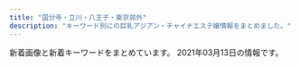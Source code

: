 ```yaml
---
title: "国分寺・立川・八王子・東京郊外"
description: "キーワード別にの巨乳アジアン・チャイナエステ嬢情報をまとめました。"
---
```


新着画像と新着キーワードをまとめています。
2021年03月13日の情報です。

<DmmAffiliateIns />
<KeywordTable
  shops={
    [
    {
        "station": "JR\u56fd\u5206\u5bfa\u99c5\u5357\u53e3",
        "img_links": [
            "http://www.girls.esjp.info/files/003-03.jpg",
            "http://www.girls.esjp.info/files/026-03.jpg",
            "http://www.girls.esjp.info/img/staff_bottom.jpg",
            "http://www.girls.esjp.info/files/002.jpg",
            "http://www.girls.esjp.info/img/rsubt2.png",
            "http://www.girls.esjp.info/img/head.jpg",
            "http://www.girls.esjp.info/files/005-02.jpg",
            "http://www.girls.esjp.info/files/026-02.jpg",
            "http://www.girls.esjp.info/files/012-02.jpg",
            "http://www.girls.esjp.info/files/010.jpg",
            "http://www.girls.esjp.info/files/028.jpg",
            "http://www.girls.esjp.info/files/003-02.jpg",
            "http://www.girls.esjp.info/files/013.jpg",
            "http://www.girls.esjp.info/files/021-02.jpg",
            "http://www.girls.esjp.info/files/012-03.jpg",
            "http://www.girls.esjp.info/files/020.jpg",
            "http://www.girls.esjp.info/files/044.jpg",
            "http://www.girls.esjp.info/files/028-02.jpg",
            "http://www.girls.esjp.info/files/005.jpg",
            "http://www.girls.esjp.info/files/010-03.jpg",
            "http://www.girls.esjp.info/files/001-03.jpg",
            "http://www.girls.esjp.info/files/002-02.jpg",
            "http://www.girls.esjp.info/files/020-02.jpg",
            "http://www.girls.esjp.info/files/026.jpg",
            "http://www.girls.esjp.info/files/021.jpg",
            "http://www.girls.esjp.info/img/rsubt6.png",
            "http://www.girls.esjp.info/files/042-02.jpg",
            "http://www.girls.esjp.info/img/staff_top.jpg",
            "http://www.girls.esjp.info/files/005-03.jpg",
            "http://www.girls.esjp.info/files/001-02.jpg",
            "http://www.girls.esjp.info/img/rsubt7.png",
            "http://www.girls.esjp.info/files/020-03.jpg",
            "http://www.girls.esjp.info/img/sys.jpg",
            "http://www.girls.esjp.info/files/001.jpg",
            "http://www.girls.esjp.info/files/042.jpg",
            "http://www.girls.esjp.info/img/rsubt1.png",
            "http://www.girls.esjp.info/files/043.jpg",
            "http://www.girls.esjp.info/files/007.jpg",
            "http://www.girls.esjp.info/files/002-03.jpg",
            "http://www.girls.esjp.info/files/012.jpg",
            "http://www.girls.esjp.info/files/010-02.jpg",
            "http://www.girls.esjp.info/files/044-02.jpg",
            "http://www.girls.esjp.info/img/telpnone.png",
            "http://www.girls.esjp.info/files/007-03.jpg",
            "http://www.girls.esjp.info/files/013-02.jpg",
            "http://www.girls.esjp.info/img/rsubt3.png",
            "http://www.girls.esjp.info/img/rsubt5.png",
            "http://www.girls.esjp.info/img/rsubt4.png",
            "http://www.girls.esjp.info/files/043-03.jpg",
            "http://www.girls.esjp.info/files/028-03.jpg",
            "http://www.girls.esjp.info/files/021-03.jpg",
            "http://www.girls.esjp.info/files/043-02.jpg",
            "http://www.girls.esjp.info/files/044-03.jpg",
            "http://www.girls.esjp.info/files/042-03.jpg",
            "http://www.girls.esjp.info/files/013-03.jpg",
            "http://www.girls.esjp.info/files/003.jpg",
            "http://www.girls.esjp.info/files/007-02.jpg"
        ],
        "url": "http://www.girls.esjp.info/",
        "name": "Girls",
        "keywords": {
            "86": 2,
            "87": 6,
            "89": 1,
            "C": 8,
            "90": 1,
            "D": 7,
            "E": 1,
            "F": 2,
            "85": 1
        }
    },
    {
        "url": "http://sln-heal.com/",
        "keywords": {
            "C": 13
        },
        "station": "\u3072\u3070\u308a\u30f6\u4e18\u99c5\u5357\u53e3",
        "img_links": [
            "http://sln-heal.com/pic/topimg1.png",
            "http://sln-heal.com/pic/head.jpg",
            "http://sln-heal.com/pic/topimg5.png",
            "http://sln-heal.com/staff/yuki/01.jpg",
            "http://sln-heal.com/staff/aya/01mb.jpg",
            "http://sln-heal.com/img/ttl_staff.jpg",
            "http://sln-heal.com/pic/topimg4.png",
            "http://sln-heal.com/staff/aya/01.jpg",
            "http://sln-heal.com/pic/topimg3.png",
            "http://sln-heal.com/staff/risa/01.jpg",
            "http://sln-heal.com/img/ttl_rec.png",
            "http://sln-heal.com/pic/topimg2.png",
            "http://sln-heal.com/staff/risa/01mb.jpg",
            "http://sln-heal.com/img/att.png",
            "http://sln-heal.com/staff/yuki/01mb.jpg",
            "http://sln-heal.com/staff/nana/01mb.jpg",
            "http://sln-heal.com/i/files/homeimg.jpg",
            "http://sln-heal.com/staff/nana/01.jpg",
            "http://sln-heal.com/img/ttl_mobile.png"
        ],
        "name": "\u304d\u3089\u3089"
    },
    {
        "img_links": [
            "https://www.asahi-esthe.com/wp-content/uploads/2020/06/652ddc2fe484fa8033de98238a068a4-300x300.jpg",
            "https://www.asahi-esthe.com/wp-content/uploads/2020/08/f19c130ced625e76df374e92656c4ce-300x149.jpg",
            "https://www.asahi-esthe.com/wp-content/uploads/bb-plugin/cache/127516bbb553fd1bbf113336a2e9b67-circle.jpg",
            "https://www.asahi-esthe.com/wp-content/uploads/2017/11/spa-voucher.png",
            "https://www.asahi-esthe.com/wp-content/uploads/2020/11/11111111-300x216.png",
            "https://www.asahi-esthe.com/wp-content/uploads/2020/08/2c86a3401864a9b267c1d2345735b08-300x148.jpg",
            "https://www.asahi-esthe.com/wp-content/uploads/bb-plugin/cache/cdb6f84ce805b50aab0ecc7dea3fc6b-circle.jpg",
            "https://www.asahi-esthe.com/wp-content/uploads/2020/07/1cb1e6f9d5bff20362d37bef344b8df-300x149.jpg",
            "https://www.asahi-esthe.com/wp-content/uploads/2013/04/large-100x100.jpg",
            "https://www.asahi-esthe.com/wp-content/uploads/2020/08/bc6791c99340b30e294fd30338d4d53-300x149.jpg",
            "https://www.asahi-esthe.com/wp-content/uploads/2020/07/6e18dba538d1cb1a28011c3ad2204a3-300x149.jpg",
            "https://www.asahi-esthe.com/wp-content/uploads/2020/06/original.jpg",
            "https://www.asahi-esthe.com/wp-content/uploads/bb-plugin/cache/31245c5f2d2dff6fd0cbab31f48f187-circle.jpg",
            "https://www.asahi-esthe.com/wp-content/uploads/2020/06/1e42fd7e9bdb1a5dc28e8e5c27a41d7-300x300.jpg",
            "https://www.asahi-esthe.com/wp-content/uploads/2020/06/6fd69a76919d1ee0ef632a76b84ab15-300x148.jpg",
            "https://www.asahi-esthe.com/wp-content/uploads/2020/06/serapisuto-300x106.png",
            "https://www.asahi-esthe.com/wp-content/uploads/2017/11/spa-voucher-630x630.png",
            "https://www.asahi-esthe.com/wp-content/uploads/2016/12/second-pic-shop-630x630.jpg",
            "https://www.asahi-esthe.com/wp-content/uploads/2020/12/237aa05907c61714132e500609d16c9-300x300.jpg",
            "https://www.asahi-esthe.com/wp-content/uploads/2020/06/85add3b7a160d71cd1796851b869684-300x300.jpg",
            "https://www.asahi-esthe.com/wp-content/uploads/bb-plugin/cache/5d91b0ca5dc4839ced8698e076eb5a8-circle.jpg",
            "https://www.asahi-esthe.com/wp-content/uploads/2020/09/5c335bd45d275e2e01d226664ebd871-scaled.jpg",
            "https://www.asahi-esthe.com/wp-content/uploads/2019/11/slider1.jpg",
            "https://www.asahi-esthe.com/wp-content/uploads/bb-plugin/cache/56da5ca7cef7df50174c195fae659f9-circle.jpg",
            "https://www.asahi-esthe.com/wp-content/uploads/2020/06/687ab1685328def3787c2cc7742d37f-300x148.jpg",
            "https://www.asahi-esthe.com/wp-content/uploads/2013/04/large-315x315.jpg",
            "https://www.asahi-esthe.com/wp-content/uploads/2020/07/5be1e8c25d1ac2b61b029a9d7c7a1d5-300x149.jpg",
            "https://www.asahi-esthe.com/wp-content/uploads/bb-plugin/cache/1e42fd7e9bdb1a5dc28e8e5c27a41d7-circle.jpg",
            "https://www.asahi-esthe.com/wp-content/uploads/2020/06/95c3b4b4cb3df28b5fd1c1cd2382212-300x148.jpg",
            "https://www.asahi-esthe.com/wp-content/uploads/bb-plugin/cache/e19c7f0b0ae2e32f371cbb274f69ba5-1-circle.jpg",
            "https://www.asahi-esthe.com/wp-content/uploads/bb-plugin/cache/10378013268d3d764f8251835a15d1a-circle.jpg",
            "https://www.asahi-esthe.com/wp-content/uploads/2020/08/e120bbf3d39ca1935f96a502b637503-300x148.jpg",
            "https://www.asahi-esthe.com/wp-content/uploads/2020/06/66bb3f68b419ba492e9539a10c4144d-300x147.jpg",
            "https://www.asahi-esthe.com/wp-content/uploads/2020/08/af1d1de8869cc72f89fe89aa359c2ea-300x148.jpg",
            "https://www.asahi-esthe.com/wp-content/uploads/bb-plugin/cache/210fa707f8140385468452419b504c6-circle.jpg",
            "https://www.asahi-esthe.com/wp-content/uploads/bb-plugin/cache/f532f6c49a0c2e54634ac09476dcb43-1022x1024-circle.jpg",
            "https://www.asahi-esthe.com/wp-content/uploads/2013/04/large-630x401.jpg",
            "https://www.asahi-esthe.com/wp-content/uploads/2017/11/spa-voucher-315x315.png",
            "https://www.asahi-esthe.com/wp-content/uploads/2020/08/0f8ba5b717266f71f4702c789fa2f9b-300x148.jpg",
            "https://www.asahi-esthe.com/wp-content/uploads/2020/06/cdfecb6a823ebebbd6330a7a7ecc731-300x148.jpg",
            "https://www.asahi-esthe.com/wp-content/uploads/2020/06/307af00e6376110eb594cb21a951129-300x300.jpg",
            "https://www.asahi-esthe.com/wp-content/uploads/2020/06/5bb5966b2987ff767e3073f6f9a5e26-300x148.jpg",
            "https://www.asahi-esthe.com/wp-content/plugins/beaver-builder-lite-version/img/pixel.png"
        ],
        "name": "\u30a2\u30b5\u30d2\u30a8\u30b9\u30c6",
        "keywords": {
            "D": 8,
            "82": 4,
            "F": 4,
            "\u30bb\u30af\u30b7\u30fc": 2,
            "\u7206\u4e73": 2,
            "86": 8,
            "84": 2,
            "\u4e73": 2,
            "C": 40,
            "87": 2,
            "83": 4
        },
        "station": "JR\u516b\u738b\u5b50\u99c5\u5317\u53e3",
        "url": "https://www.asahi-esthe.com/"
    },
    {
        "keywords": {
            "D": 40,
            "C": 18,
            "87": 40
        },
        "station": "\u5c0f\u5e73\u99c5\u5357\u53e3",
        "name": "Sweet \uff5e\u30b9\u30a6\u30a3\u30fc\u30c8\uff5e",
        "img_links": [
            "http://www.sweet.iesjp.com/photo_news/upimg/100956038affc8a045_0.jpg",
            "http://www.sweet.iesjp.com/images/r3.jpg",
            "http://www.sweet.iesjp.com/files/003.jpg",
            "http://www.sweet.iesjp.com/files/003-02.jpg",
            "http://www.sweet.iesjp.com/files/010-02.jpg",
            "http://www.sweet.iesjp.com/files/002-03.jpg",
            "http://www.sweet.iesjp.com/files/005.jpg",
            "http://www.sweet.iesjp.com/images/mobile.jpg",
            "http://www.sweet.iesjp.com/photo_news/upimg/205316018b2b332b07_0.jpg",
            "http://www.sweet.iesjp.com/files/007-02.jpg",
            "http://www.sweet.iesjp.com/files/003-03.jpg",
            "http://www.sweet.iesjp.com/files/008-03.jpg",
            "http://www.sweet.iesjp.com/files/011-03.jpg",
            "http://www.sweet.iesjp.com/files/005-03.jpg",
            "http://www.sweet.iesjp.com/files/009-03.jpg",
            "http://www.sweet.iesjp.com/images/shop/s2.jpg",
            "http://www.sweet.iesjp.com/files/006-02.jpg",
            "http://www.sweet.iesjp.com/files/010.jpg",
            "http://www.sweet.iesjp.com/photo_news/upimg/100956038affc8a045_2.jpg",
            "http://www.sweet.iesjp.com/files/011-02.jpg",
            "http://www.sweet.iesjp.com/images/shop/s3.jpg",
            "http://www.sweet.iesjp.com/images/shop/s4.jpg",
            "http://www.sweet.iesjp.com/files/009-02.jpg",
            "http://www.sweet.iesjp.com/files/001-02.jpg",
            "http://www.sweet.iesjp.com/files/008.jpg",
            "http://www.sweet.iesjp.com/files/006.jpg",
            "http://www.sweet.iesjp.com/files/002-02.jpg",
            "http://www.sweet.iesjp.com/files/001.jpg",
            "http://www.sweet.iesjp.com/files/011.jpg",
            "http://www.sweet.iesjp.com/images/shop/s1.jpg",
            "http://www.sweet.iesjp.com/files/007.jpg",
            "http://www.sweet.iesjp.com/files/001-03.jpg",
            "http://www.sweet.iesjp.com/photo_news/upimg/100956038affc8a045_1.jpg",
            "http://www.sweet.iesjp.com/files/009.jpg",
            "http://www.sweet.iesjp.com/images/shop/s5.jpg",
            "http://www.sweet.iesjp.com/files/007-03.jpg",
            "http://www.sweet.iesjp.com/files/005-02.jpg",
            "http://www.sweet.iesjp.com/files/006-03.jpg",
            "http://www.sweet.iesjp.com/images/shop/s6.jpg",
            "http://www.sweet.iesjp.com/files/008-02.jpg",
            "http://www.sweet.iesjp.com/files/002.jpg",
            "http://www.sweet.iesjp.com/files/010-03.jpg",
            "http://www.sweet.iesjp.com/photo_news/upimg/205316018b2b332b07_1.jpg"
        ],
        "url": "http://www.sweet.iesjp.com/"
    },
    {
        "keywords": {
            "D": 12,
            "87": 8,
            "E": 8,
            "86": 4,
            "85": 8
        },
        "url": "https://bijinkan.tyo.cm/",
        "station": "JR\u7acb\u5ddd\u99c5\u5357\u53e3",
        "img_links": [
            "https://bijinkan.tyo.cm/photos/sites/85/2020/12/2020120309223278.jpg",
            "https://bijinkan.tyo.cm/images/room4.jpg",
            "https://bijinkan.tyo.cm/images/mainimg02.png",
            "https://bijinkan.tyo.cm/photos/sites/85/2020/12/2020120309222649.jpg",
            "https://bijinkan.tyo.cm/photos/sites/85/2020/12/2020120309222524.jpg",
            "https://bijinkan.tyo.cm/images/acc2.jpg",
            "https://bijinkan.tyo.cm/photos/sites/85/2020/12/2020120309223173.jpg",
            "https://bijinkan.tyo.cm/images/acc1.jpg",
            "https://bijinkan.tyo.cm/images/side_link01.png",
            "https://bijinkan.tyo.cm/images/mainimg01.png",
            "https://bijinkan.tyo.cm/photos/sites/85/2020/12/2020120309222952.jpg",
            "https://bijinkan.tyo.cm/photos/sites/85/2020/12/202012030922277.jpg",
            "https://bijinkan.tyo.cm/images/side_link02.png",
            "https://bijinkan.tyo.cm/images/ico01.png",
            "https://bijinkan.tyo.cm/images/side_link03.png",
            "https://bijinkan.tyo.cm/images/room2.jpg",
            "https://bijinkan.tyo.cm/images/acc3.jpg",
            "https://bijinkan.tyo.cm/images/acc4.jpg",
            "https://bijinkan.tyo.cm/photos/sites/85/2020/12/2020120807014646.jpg",
            "https://bijinkan.tyo.cm/images/room3.jpg",
            "https://bijinkan.tyo.cm/images/room1.jpg",
            "https://bijinkan.tyo.cm/photos/sites/85/2020/12/2020120309222824.jpg",
            "https://bijinkan.tyo.cm/photos/sites/85/2020/12/2020120309223034.jpg"
        ],
        "name": "\u7f8e\u4eba\u9928"
    },
    {
        "img_links": [
            "https://rose.estjp.info/css/top04.png",
            "https://rose.estjp.info/css/tel.png",
            "https://rose.estjp.info/css/head.png",
            "https://rose.estjp.info/css/staff/staff02.png",
            "https://rose.estjp.info/css/f-tel.png",
            "https://rose.estjp.info/css/staff/staff03.png",
            "https://rose.estjp.info/css/staff/staff01.png",
            "https://rose.estjp.info/css/staff/staff04.png",
            "https://rose.estjp.info/css/top02.png",
            "https://rose.estjp.info/images/call.png"
        ],
        "name": "\u30ed\u30fc\u30ba",
        "url": "https://rose.estjp.info/",
        "station": "\u4eac\u738b\u516b\u738b\u5b50\u99c5\u4e2d\u592e\u53e3",
        "keywords": {
            "91": 1,
            "86": 1,
            "C": 2,
            "D": 2,
            "90": 1,
            "88": 1
        }
    },
    {
        "url": "http://relaxpa.xyz/",
        "station": "JR\u516b\u738b\u5b50\u99c5\u5357\u53e3",
        "img_links": [
            "http://relaxpa.xyz/images/g3.jpg",
            "http://relaxpa.xyz/images/top.jpg",
            "http://relaxpa.xyz/images/news1.jpg",
            "http://relaxpa.xyz/images/g52.jpg",
            "http://relaxpa.xyz/images/mobile.jpg",
            "http://relaxpa.xyz/images/room1.jpg",
            "http://relaxpa.xyz/images/g0.jpg",
            "http://relaxpa.xyz/images/g31.jpg",
            "http://relaxpa.xyz/images/kana1.jpg",
            "http://relaxpa.xyz/images/room2.jpg",
            "http://relaxpa.xyz/images/yumi1.jpg",
            "http://relaxpa.xyz/images/tit-staff.jpg",
            "http://relaxpa.xyz/images/g2.jpg",
            "http://relaxpa.xyz/images/nei03.jpg",
            "http://relaxpa.xyz/images/room4.jpg",
            "http://relaxpa.xyz/images/g6.jpg",
            "http://relaxpa.xyz/images/yumi0.jpg",
            "http://relaxpa.xyz/images/room3.jpg",
            "http://relaxpa.xyz/images/kana2.jpg",
            "http://relaxpa.xyz/images/g5.jpg"
        ],
        "name": "\u30ea\u30e9\u30af\u30b9\u30d1",
        "keywords": {
            "83": 1,
            "87": 1,
            "C": 13,
            "D": 1,
            "85": 4
        }
    },
    {
        "keywords": {
            "85": 5,
            "C": 16,
            "D": 8,
            "87": 3
        },
        "station": "\u6e05\u702c\u99c5\u5317\u53e3",
        "img_links": [
            "https://sweet-love.xyz.mn/images/bjs2.jpg",
            "https://sweet-love.xyz.mn/photos/sites/76/2021/01/202101151715002.jpg",
            "https://sweet-love.xyz.mn/images/girl-z2.jpg",
            "https://sweet-love.xyz.mn/images/bjs.jpg",
            "https://sweet-love.xyz.mn/images/room4.jpg",
            "https://sweet-love.xyz.mn/photos/sites/76/2020/11/2020111108440477.jpg",
            "https://sweet-love.xyz.mn/photos/sites/76/2021/01/2021020219091971.jpg",
            "https://sweet-love.xyz.mn/images/room2.jpg",
            "https://sweet-love.xyz.mn/images/mobile.jpg",
            "https://sweet-love.xyz.mn/images/s_staff.jpg",
            "https://sweet-love.xyz.mn/images/room3.jpg",
            "https://sweet-love.xyz.mn/photos/sites/76/2020/12/2020121513294186.jpg",
            "https://sweet-love.xyz.mn/photos/sites/76/2020/11/2020111210044418.jpg",
            "https://sweet-love.xyz.mn/images/girl-z1.jpg",
            "https://sweet-love.xyz.mn/images/top.png",
            "https://sweet-love.xyz.mn/photos/sites/76/2020/11/2020111210034766.jpg",
            "https://sweet-love.xyz.mn/images/mail.jpg",
            "https://sweet-love.xyz.mn/images/s_link.jpg",
            "https://sweet-love.xyz.mn/images/room1.jpg",
            "https://sweet-love.xyz.mn/images/news.jpg",
            "https://sweet-love.xyz.mn/photos/sites/76/2020/11/2020111210244955.jpg",
            "https://sweet-love.xyz.mn/photos/sites/76/2021/03/2021031018095670.jpg"
        ],
        "url": "https://sweet-love.xyz.mn/",
        "name": "Sweet love"
    },
    {
        "name": "\u96c5",
        "station": "JR\u798f\u751f\u99c5\u6771\u53e3",
        "img_links": [
            "http://a-rlx.info/images/index_02.jpg",
            "http://a-rlx.info/images/index_13.jpg",
            "http://a-rlx.info/gril/013.jpg",
            "http://a-rlx.info/gril/09a.jpg",
            "http://a-rlx.info/images/r04.jpg",
            "http://a-rlx.info/images/info_01.png",
            "http://a-rlx.info/gril/07.jpg",
            "http://a-rlx.info/images/sub_10.jpg",
            "http://a-rlx.info/images/rec_08.jpg",
            "http://a-rlx.info/images/staff_08.jpg",
            "http://a-rlx.info/images/r01.jpg",
            "http://a-rlx.info/images/rec.jpg",
            "http://a-rlx.info/gril/013b.jpg",
            "http://a-rlx.info/images/index_05.jpg",
            "http://a-rlx.info/images/r02.jpg",
            "http://a-rlx.info/images/s02.jpg",
            "http://a-rlx.info/images/acc05.jpg",
            "http://a-rlx.info/images/s04.jpg",
            "http://a-rlx.info/gril/09.jpg",
            "http://a-rlx.info/images/index_03.jpg",
            "http://a-rlx.info/gril/07b.jpg",
            "http://a-rlx.info/images/acc04.jpg",
            "http://a-rlx.info/images/index_12.jpg",
            "http://a-rlx.info/images/info_08.jpg",
            "http://a-rlx.info/images/index_01.jpg",
            "http://a-rlx.info/images/index_07.jpg",
            "http://a-rlx.info/images/index_06.jpg",
            "http://a-rlx.info/gril/p03.jpg",
            "http://a-rlx.info/images/sys_08.jpg",
            "http://a-rlx.info/images/index_04.jpg",
            "http://a-rlx.info/gril/09b.jpg",
            "http://a-rlx.info/images/s03.jpg",
            "http://a-rlx.info/images/line.png",
            "http://a-rlx.info/images/r03.jpg",
            "http://a-rlx.info/gril/013a.jpg",
            "http://a-rlx.info/gril/07a.jpg",
            "http://a-rlx.info/images/acc01.jpg",
            "http://a-rlx.info/images/s01.jpg",
            "http://a-rlx.info/images/acc03.jpg"
        ],
        "keywords": {
            "C": 2,
            "E": 1
        },
        "url": "http://a-rlx.info"
    },
    {
        "url": "http://yorimichi.tyo.cm/",
        "keywords": {},
        "station": "JR\u56fd\u5206\u5bfa\u99c5\u5357\u53e3",
        "img_links": [],
        "name": "\u5bc4\u308a\u9053"
    },
    {
        "name": "\u6843\u9999",
        "url": "http://momoka.este.work/",
        "keywords": {
            "83": 1,
            "D": 5,
            "C": 1,
            "86": 1,
            "87": 3,
            "85": 1
        },
        "img_links": [
            "http://momoka.este.work/end.png",
            "http://momoka.este.work/room1.jpg",
            "http://momoka.este.work/s_news.jpg",
            "http://momoka.este.work/mens-esthe1.png",
            "http://momoka.este.work/s_link.jpg",
            "http://momoka.este.work/2019121106172252.jpg",
            "http://momoka.este.work/mobile.jpg",
            "http://momoka.este.work/room2.jpg",
            "http://momoka.este.work/2019121106171979.jpg",
            "http://momoka.este.work/s_staff.jpg",
            "http://momoka.este.work/nbj2.jpg",
            "http://momoka.este.work/room3.jpg",
            "http://momoka.este.work/room4.jpg",
            "http://momoka.este.work/top.png",
            "http://momoka.este.work/2019121106173083.jpg",
            "http://momoka.este.work/2019123003062327.jpg",
            "http://momoka.este.work/2019121106171659.jpg",
            "http://momoka.este.work/2019121106170955.jpg"
        ],
        "station": "\u4e45\u7c73\u5ddd\u99c5\u5317\u53e3"
    },
    {
        "url": "http://www.sh-rirakw.xyz/",
        "station": "\u6e05\u702c\u99c5\u5357\u53e3",
        "name": "\u7e01",
        "keywords": {
            "D": 7,
            "88": 2,
            "\u80f8": 1,
            "85": 2,
            "86": 3
        },
        "img_links": [
            "http://www.sh-rirakw.xyz/uploads/201016/1-20101613534H12.jpg",
            "http://www.sh-rirakw.xyz/images/001.jpg",
            "http://www.sh-rirakw.xyz/uploads/190727/1-1ZHG456351U.jpg",
            "http://www.sh-rirakw.xyz/uploads/190727/1-1ZHG50JV35.jpg",
            "http://www.sh-rirakw.xyz/uploads/200530/1-200530142Ja58.jpg",
            "http://www.sh-rirakw.xyz/images/004.jpg",
            "http://www.sh-rirakw.xyz/images/shishu_01.jpg",
            "http://www.sh-rirakw.xyz/images/right_top.png",
            "http://www.sh-rirakw.xyz/images/002.jpg",
            "http://www.sh-rirakw.xyz/uploads/200804/1-200P4150UG34.jpg",
            "http://www.sh-rirakw.xyz/plus/images/002.jpg",
            "http://www.sh-rirakw.xyz/images/right_bottom.png",
            "http://www.sh-rirakw.xyz/plus/images/003.jpg",
            "http://www.sh-rirakw.xyz/uploads/201203/1-2012030U434962.jpg",
            "http://www.sh-rirakw.xyz/plus/images/001.jpg",
            "http://www.sh-rirakw.xyz/images/nei_03.png",
            "http://www.sh-rirakw.xyz/images/pagetop.png",
            "http://www.sh-rirakw.xyz/images/nei_01.png",
            "http://www.sh-rirakw.xyz/images/girl_03.png",
            "http://www.sh-rirakw.xyz/images/news_top.jpg",
            "http://www.sh-rirakw.xyz/uploads/200804/1-200P4151106412.jpg",
            "http://www.sh-rirakw.xyz/uploads/200530/1-20053014263J30.jpg",
            "http://www.sh-rirakw.xyz/images/tite-staff.png",
            "http://www.sh-rirakw.xyz/uploads/201203/1-2012030U52J62.jpg",
            "http://www.sh-rirakw.xyz/plus/images/004.jpg",
            "http://www.sh-rirakw.xyz/images/003.jpg",
            "http://www.sh-rirakw.xyz/images/girlx_top.png",
            "http://www.sh-rirakw.xyz/images/shishu_03.jpg",
            "http://www.sh-rirakw.xyz/images/girl_top.png",
            "http://www.sh-rirakw.xyz/images/girl_01.png"
        ]
    },
    {
        "img_links": [
            "http://eurynome-est.xyz/images/nav-001.png",
            "http://eurynome-est.xyz/images/nav-002.png",
            "http://eurynome-est.xyz/images/nav-003.png",
            "http://eurynome-est.xyz/images/no.png",
            "http://eurynome-est.xyz/images/cg05.jpg",
            "http://eurynome-est.xyz/images/tel.png",
            "http://eurynome-est.xyz/images/cg08.jpg",
            "http://eurynome-est.xyz/images/cg04.jpg",
            "http://eurynome-est.xyz/images/cg06.jpg",
            "http://eurynome-est.xyz/images/nav-005.png",
            "http://eurynome-est.xyz/images/cg02.jpg",
            "http://eurynome-est.xyz/images/cg01.jpg",
            "http://eurynome-est.xyz/images/nav-004.png",
            "http://eurynome-est.xyz/images/cg09.jpg",
            "http://eurynome-est.xyz/images/cg03.jpg",
            "http://eurynome-est.xyz/images/cg07.jpg",
            "http://eurynome-est.xyz/images/top001.png",
            "http://eurynome-est.xyz/images/nav-006.png"
        ],
        "url": "http://eurynome-est.xyz/",
        "station": "JR\u62dd\u5cf6\u99c5\u5357\u53e3",
        "name": "\u6ce1\u59eb",
        "keywords": {
            "E": 2,
            "86": 7,
            "D": 6,
            "C": 1,
            "87": 2
        }
    },
    {
        "img_links": [
            "http://unmei.xyz/uploads/201012/1-201012101RI06.jpg",
            "http://unmei.xyz/style/images/room1.jpg",
            "http://unmei.xyz/style/images/dt.jpg",
            "http://unmei.xyz/style/images/room2.jpg",
            "http://unmei.xyz/style/images/room3.jpg",
            "http://unmei.xyz/uploads/201207/1-20120F91545951.jpg",
            "http://unmei.xyz/uploads/201207/1-20120F91552621.jpg",
            "http://unmei.xyz/style/images/girl-z1.jpg",
            "http://unmei.xyz/style/images/mobile.jpg",
            "http://unmei.xyz/style/images/top.png",
            "http://unmei.xyz/style/images/room4.jpg",
            "http://unmei.xyz/uploads/201207/1-20120F91600P1.jpg",
            "http://unmei.xyz/plus/images/room5.jpg",
            "http://unmei.xyz/uploads/201204/1-2012041314051K.jpg",
            "http://unmei.xyz/uploads/201010/1-201010133944618.jpg",
            "http://unmei.xyz/uploads/201109/1-201109133931237.jpg",
            "http://unmei.xyz/uploads/201109/1-20110913400H13.jpg",
            "http://unmei.xyz/style/images/bj3.png",
            "http://unmei.xyz/uploads/201010/1-201010134113F3.png",
            "http://unmei.xyz/style/images/girl-z2.jpg",
            "http://unmei.xyz/uploads/210310/1-21031013031J40.jpg",
            "http://unmei.xyz/uploads/201010/1-20101013404MP.png",
            "http://unmei.xyz/uploads/210310/1-210310130402A6.jpg",
            "http://unmei.xyz/uploads/210310/1-210310130413329.jpg",
            "http://unmei.xyz/uploads/201204/1-20120413135K17.jpg",
            "http://unmei.xyz/uploads/201024/1-201024125031258.jpg",
            "http://unmei.xyz/style/images/end.jpg",
            "http://unmei.xyz/uploads/201204/1-201204131333327.jpg",
            "http://unmei.xyz/uploads/201012/1-201012101KV21.jpg",
            "http://unmei.xyz/uploads/201026/1-2010261G0393M.jpg",
            "http://unmei.xyz/uploads/201109/1-20110913395LL.jpg",
            "http://unmei.xyz/style/images/staff_line.png",
            "http://unmei.xyz/uploads/201012/1-201012101S5192.jpg"
        ],
        "station": "JR\u56fd\u5206\u5bfa\u99c5\u5357\u53e3",
        "name": "\u904b\u547d\u306e\u5973\u795e",
        "keywords": {
            "C": 16,
            "D": 8,
            "E": 2,
            "86": 10
        },
        "url": "http://unmei.xyz/"
    },
    {
        "img_links": [
            "http://taipei-yoru.jpn.mn/photos/sites/23/2020/08/2020081607165166.jpg",
            "http://taipei-yoru.jpn.mn/images/s_pick.jpg",
            "http://taipei-yoru.jpn.mn/images/s_news.jpg",
            "http://taipei-yoru.jpn.mn/photos/sites/23/2020/12/202012150944033.jpg",
            "http://taipei-yoru.jpn.mn/photos/sites/23/2020/08/2020081607170250.jpg",
            "http://taipei-yoru.jpn.mn/images/acc.jpg",
            "http://taipei-yoru.jpn.mn/photos/sites/23/2021/03/2021030205171343.jpg",
            "http://taipei-yoru.jpn.mn/images/tel.jpg",
            "http://taipei-yoru.jpn.mn/photos/sites/23/2020/09/202009020126336.jpg",
            "http://taipei-yoru.jpn.mn/photos/sites/23/2020/09/2020090201331691.jpg",
            "http://taipei-yoru.jpn.mn/photos/sites/23/2020/09/202009020133154.jpg",
            "http://taipei-yoru.jpn.mn/photos/sites/23/2020/08/2020081607165284.jpg",
            "http://taipei-yoru.jpn.mn/images/service1.jpg",
            "http://taipei-yoru.jpn.mn/images/service3.jpg",
            "http://taipei-yoru.jpn.mn/photos/sites/23/2020/08/2020081607165749.jpg",
            "http://taipei-yoru.jpn.mn/photos/sites/23/2020/08/2020081607164896.jpg",
            "http://taipei-yoru.jpn.mn/images/info.jpg",
            "http://taipei-yoru.jpn.mn/photos/sites/23/2020/12/2020120706350395.jpg",
            "http://taipei-yoru.jpn.mn/images/nbj3.jpg",
            "http://taipei-yoru.jpn.mn/photos/sites/23/2021/02/2021022701451957.jpg",
            "http://taipei-yoru.jpn.mn/photos/sites/23/2020/08/2020081607343113.jpg",
            "http://taipei-yoru.jpn.mn/images/service4.jpg",
            "http://taipei-yoru.jpn.mn/images/s_staff.png",
            "http://taipei-yoru.jpn.mn/photos/sites/23/2020/08/2020081607164997.jpg",
            "http://taipei-yoru.jpn.mn/photos/sites/23/2021/02/2021022701452130.jpg",
            "http://taipei-yoru.jpn.mn/images/service2.jpg",
            "http://taipei-yoru.jpn.mn/images/top.png",
            "http://taipei-yoru.jpn.mn/photos/sites/23/2020/09/2020090201263276.jpg"
        ],
        "keywords": {
            "D": 90,
            "85": 20,
            "87": 30,
            "84": 20,
            "86": 20
        },
        "station": "\u6e05\u702c\u99c5\u5317\u53e3",
        "name": "\u6843\u82b1",
        "url": "http://taipei-yoru.jpn.mn/"
    },
    {
        "img_links": [
            "http://sakura.abnavi.info/photos/sites/7/2020/11/2020110507462192.jpg",
            "http://sakura.abnavi.info/images/room2.jpg",
            "http://sakura.abnavi.info/images/room1.jpg",
            "http://sakura.abnavi.info/images/room4.jpg",
            "http://sakura.abnavi.info/images/s_staff.jpg",
            "http://sakura.abnavi.info/images/room3.jpg",
            "http://sakura.abnavi.info/photos/sites/7/2020/05/2020052205330384.jpg",
            "http://sakura.abnavi.info/images/room5.jpg",
            "http://sakura.abnavi.info/images/s3.jpg",
            "http://sakura.abnavi.info/images/top.jpg",
            "http://sakura.abnavi.info/photos/sites/7/2020/05/202005220533033.jpg",
            "http://sakura.abnavi.info/images/s_news.jpg",
            "http://sakura.abnavi.info/images/pick.jpg",
            "http://sakura.abnavi.info/images/mobile.jpg",
            "http://sakura.abnavi.info/photos/sites/7/2020/05/2020052205330455.jpg",
            "http://sakura.abnavi.info/images/s1.jpg"
        ],
        "url": "http://sakura.abnavi.info/",
        "station": "JR\u798f\u751f\u99c5\u897f\u53e3",
        "name": "\u6d77\u306e\u30e9\u30f3\u30c9",
        "keywords": {
            "86": 10,
            "C": 12,
            "D": 20,
            "85": 5,
            "83": 5
        }
    },
    {
        "keywords": {},
        "img_links": [
            "http://akishima.xyz/images/bottom_02.png",
            "http://akishima.xyz/images/bottom_05.png",
            "http://akishima.xyz/images/mobile.png",
            "http://akishima.xyz/images/bottom_06.png",
            "http://akishima.xyz/images/top.png",
            "http://akishima.xyz/images/g7.jpg",
            "http://akishima.xyz/images/g5.jpg",
            "http://akishima.xyz/images/newface.png",
            "http://akishima.xyz/images/bottom_7.png",
            "http://akishima.xyz/images/bottom_04.png",
            "http://akishima.xyz/images/g1.jpg",
            "http://akishima.xyz/images/g2.jpg",
            "http://akishima.xyz/images/bottom_01.png",
            "http://akishima.xyz/images/g3.jpg",
            "http://akishima.xyz/images/bottom_03.png"
        ],
        "url": "http://akishima.xyz/",
        "station": "JR\u662d\u5cf6\u99c5\u5357\u53e3",
        "name": "\u610f"
    },
    {
        "url": "http://kaori.me-es.com/",
        "img_links": [
            "http://kaori.me-es.com/images/index_16.jpg",
            "http://kaori.me-es.com/images/02.jpg",
            "http://kaori.me-es.com/images/index_19.jpg",
            "http://kaori.me-es.com/images/index_17.jpg",
            "http://kaori.me-es.com/images/index_13.jpg",
            "http://kaori.me-es.com/images/index_12.jpg",
            "http://kaori.me-es.com/images/index_06.jpg",
            "http://kaori.me-es.com/images/index_10.jpg",
            "http://kaori.me-es.com/images/index_04.jpg",
            "http://kaori.me-es.com/girl/05.jpg",
            "http://kaori.me-es.com/images/rec_09.jpg",
            "http://kaori.me-es.com/images/index_21.jpg",
            "http://kaori.me-es.com/images/info_09.jpg",
            "http://kaori.me-es.com/girl/07.jpg",
            "http://kaori.me-es.com/girl/08.jpg",
            "http://kaori.me-es.com/images/index_03.jpg",
            "http://kaori.me-es.com/images/info.jpg",
            "http://kaori.me-es.com/images/index_01.jpg",
            "http://kaori.me-es.com/girl/03.jpg",
            "http://kaori.me-es.com/images/index_05.jpg",
            "http://kaori.me-es.com/images/index_14.jpg",
            "http://kaori.me-es.com/images/staff_09.jpg",
            "http://kaori.me-es.com/images/rec.jpg",
            "http://kaori.me-es.com/girl/01.jpg",
            "http://kaori.me-es.com/images/index_07.jpg",
            "http://kaori.me-es.com/girl/00.jpg",
            "http://kaori.me-es.com/girl/06.jpg",
            "http://kaori.me-es.com/images/01.jpg",
            "http://kaori.me-es.com/images/index_18.jpg",
            "http://kaori.me-es.com/images/index_02.jpg"
        ],
        "station": "JR\u9752\u6885\u99c5",
        "name": "\u9999",
        "keywords": {}
    },
    {
        "station": "\u7df4\u99ac\u99c5\u5357\u53e3",
        "keywords": {
            "E": 24,
            "D": 24,
            "C": 18
        },
        "url": "http://kyokusebi.work/",
        "name": "\u30a2\u30ed\u30de\u30d5\u30e9\u30ef\u30fc",
        "img_links": [
            "http://kyokusebi.work/eri1.jpg",
            "http://kyokusebi.work/naomi1.jpg",
            "http://kyokusebi.work/t1.jpg",
            "http://kyokusebi.work/naomi.jpg",
            "http://kyokusebi.work/top.jpg",
            "http://kyokusebi.work/nana.jpg",
            "http://kyokusebi.work/korona.jpg",
            "http://kyokusebi.work/aoi.jpg",
            "http://kyokusebi.work/eri.jpg",
            "http://kyokusebi.work/nana1.jpg",
            "http://kyokusebi.work/yuki.jpg"
        ]
    },
    {
        "name": "Lucky Day",
        "url": "http://lucky-day.jpn.vin/",
        "station": "JR\u7acb\u5ddd\u99c5\u5357\u53e3",
        "keywords": {
            "87": 20,
            "C": 16,
            "85": 50,
            "86": 40,
            "88": 10,
            "E": 20,
            "D": 100
        },
        "img_links": [
            "http://lucky-day.jpn.vin/images/tite-staff.png",
            "http://lucky-day.jpn.vin/photos/sites/70/2020/10/2020102716195949.jpg",
            "http://lucky-day.jpn.vin/photos/sites/70/2020/11/2020110217103786.jpg",
            "http://lucky-day.jpn.vin/photos/sites/70/2021/02/2021022412332831.jpg",
            "http://lucky-day.jpn.vin/photos/sites/70/2020/07/2020073005191860.jpg",
            "http://lucky-day.jpn.vin/photos/sites/70/2020/11/2020112213351418.jpg",
            "http://lucky-day.jpn.vin/images/infor.png",
            "http://lucky-day.jpn.vin/images/acc1.jpg",
            "http://lucky-day.jpn.vin/images/r02.jpg",
            "http://lucky-day.jpn.vin/photos/sites/70/2020/11/2020112516280331.jpg",
            "http://lucky-day.jpn.vin/photos/sites/70/2020/10/2020102813214196.jpg",
            "http://lucky-day.jpn.vin/photos/sites/70/2021/03/2021030718033170.jpg",
            "http://lucky-day.jpn.vin/images/tit-pick.png",
            "http://lucky-day.jpn.vin/images/r04.jpg",
            "http://lucky-day.jpn.vin/photos/sites/70/2021/02/2021021717523936.jpg",
            "http://lucky-day.jpn.vin/images/tit-infor.png",
            "http://lucky-day.jpn.vin/photos/sites/70/2020/12/2020122415521749.jpg",
            "http://lucky-day.jpn.vin/images/acc2.jpg",
            "http://lucky-day.jpn.vin/images/acc4.jpg",
            "http://lucky-day.jpn.vin/images/top.png",
            "http://lucky-day.jpn.vin/photos/sites/70/2020/11/2020112316215988.jpg",
            "http://lucky-day.jpn.vin/images/tit-gat.png",
            "http://lucky-day.jpn.vin/images/r01.jpg",
            "http://lucky-day.jpn.vin/images/r03.jpg",
            "http://lucky-day.jpn.vin/photos/sites/70/2020/09/2020092109481331.jpg",
            "http://lucky-day.jpn.vin/images/acc3.jpg",
            "http://lucky-day.jpn.vin/images/tit-new.png"
        ]
    },
    {
        "url": "http://www.kami.mensest.com/",
        "name": "\u4f73\u7f8e",
        "station": "JR\u7fbd\u6751\u99c5\u897f\u53e3",
        "keywords": {
            "D": 9,
            "87": 6,
            "86": 3
        },
        "img_links": [
            "http://www.kami.mensest.com/images/top.png",
            "http://www.kami.mensest.com/images/staff_s.png",
            "http://www.kami.mensest.com/files/003.jpg",
            "http://www.kami.mensest.com/files/006.jpg",
            "http://www.kami.mensest.com/files/001.jpg",
            "http://www.kami.mensest.com/images/evetop.png",
            "http://www.kami.mensest.com/images/news.png"
        ]
    },
    {
        "img_links": [
            "http://kanon.relaxnabi.com/images/call.png",
            "http://kanon.relaxnabi.com/css/head01.png",
            "http://kanon.relaxnabi.com/css/staff/staff01.png",
            "http://kanon.relaxnabi.com/css/tel.png",
            "http://kanon.relaxnabi.com/css/top04.png",
            "http://kanon.relaxnabi.com/css/top02.png",
            "http://kanon.relaxnabi.com/css/f-tel.png",
            "http://kanon.relaxnabi.com/css/staff/staff02.png",
            "http://kanon.relaxnabi.com/css/staff/staff03.png"
        ],
        "keywords": {
            "85": 1,
            "D": 1,
            "90": 1,
            "C": 2,
            "88": 1
        },
        "url": "http://kanon.relaxnabi.com/",
        "name": "KANON -\u30ab\u30ce\u30f3-",
        "station": "\u4eac\u738b\u516b\u738b\u5b50\u99c5"
    },
    {
        "keywords": {
            "E": 2,
            "F": 1,
            "86": 10,
            "D": 9,
            "94": 1,
            "85": 1
        },
        "name": "\u7761\u84ee",
        "img_links": [
            "http://uniont.xyz/uploads/200924/1-200924131JX02.jpg",
            "http://uniont.xyz/uploads/200924/1-200924133912N0.jpg",
            "http://uniont.xyz/uploads/200924/1-200924132113558.jpg",
            "http://uniont.xyz/uploads/200924/1-20092413325Sc.jpg",
            "http://uniont.xyz/uploads/200924/1-200924132G1L4.jpg",
            "http://uniont.xyz/picture/news.png",
            "http://uniont.xyz/uploads/200924/1-200924133225646.jpg",
            "http://uniont.xyz/picture/face.png",
            "http://uniont.xyz/uploads/200924/1-200924132433127.jpg",
            "http://uniont.xyz/uploads/200924/1-20092413312S95.jpg",
            "http://uniont.xyz/picture/r2.jpg",
            "http://uniont.xyz/uploads/200924/1-200924132A9E6.jpg",
            "http://uniont.xyz/uploads/200924/1-200924131S1D4.jpg",
            "http://uniont.xyz/uploads/200924/1-200924133331412.jpg",
            "http://uniont.xyz/uploads/200924/1-200924132512B1.jpg",
            "http://uniont.xyz/picture/r4.jpg",
            "http://uniont.xyz/uploads/200924/1-20092413233BZ.jpg",
            "http://uniont.xyz/picture/r1.jpg",
            "http://uniont.xyz/uploads/201112/1-201112091456449.jpg",
            "http://uniont.xyz/picture/top.png",
            "http://uniont.xyz/picture/end.png",
            "http://uniont.xyz/uploads/200924/1-200924132101X4.jpg",
            "http://uniont.xyz/uploads/200924/1-200924132623O7.jpg",
            "http://uniont.xyz/uploads/200924/1-20092413252X41.jpg",
            "http://uniont.xyz/picture/r3.jpg",
            "http://uniont.xyz/uploads/200924/1-200924132422524.jpg",
            "http://uniont.xyz/uploads/200924/1-200924131T0603.jpg",
            "http://uniont.xyz/uploads/200924/1-20092413214T30.jpg",
            "http://uniont.xyz/uploads/200924/1-2009241323163J.jpg",
            "http://uniont.xyz/uploads/200924/1-200924132KQ53.jpg",
            "http://uniont.xyz/picture/s_staff.jpg",
            "http://uniont.xyz/picture/pick.png",
            "http://uniont.xyz/uploads/201112/1-2011120914432M.jpg",
            "http://uniont.xyz/uploads/200924/1-200924132J53b.jpg",
            "http://uniont.xyz/uploads/200924/1-20092413260aG.jpg",
            "http://uniont.xyz/uploads/200924/1-200924131H2313.jpg",
            "http://uniont.xyz/uploads/200924/1-2009241322001R.jpg",
            "http://uniont.xyz/picture/r5.jpg",
            "http://uniont.xyz/uploads/200924/1-200924133920U5.jpg",
            "http://uniont.xyz/picture/bj2.jpg",
            "http://uniont.xyz/uploads/200924/1-200924133153O1.jpg"
        ],
        "url": "http://uniont.xyz/",
        "station": "JR\u56fd\u5206\u5bfa\u99c5\u5317\u53e3"
    },
    {
        "img_links": [
            "http://aijo-massage.com/girl/6.jpg",
            "http://aijo-massage.com/girl/3.jpg",
            "http://aijo-massage.com/girl/7.jpg",
            "http://aijo-massage.com/girl/2.jpg",
            "http://aijo-massage.com/static/picture/modal.jpg",
            "http://aijo-massage.com/static/picture/mens-esthe.jpg",
            "http://aijo-massage.com/girl/5.jpg",
            "http://aijo-massage.com/static/picture/concept.jpg",
            "http://aijo-massage.com/static/picture/468_60.jpg",
            "http://aijo-massage.com/girl/8.jpg",
            "http://aijo-massage.com/girl/4.jpg",
            "http://aijo-massage.com/girl/1.jpg"
        ],
        "url": "http://aijo-massage.com/",
        "keywords": {},
        "station": "JR\u516b\u738b\u5b50\u99c5\u5317\u53e3",
        "name": "\u611b\u5b22"
    },
    {
        "url": "http://www.miki-es.info",
        "keywords": {
            "86": 5,
            "D": 6,
            "80": 1,
            "C": 13
        },
        "img_links": [
            "http://www.miki-es.info/staff/s04.jpg",
            "http://www.miki-es.info/style/images/girl-z2.jpg",
            "http://www.miki-es.info/style/images/bj3.png",
            "http://www.miki-es.info/style/images/girl-z1.jpg",
            "http://www.miki-es.info/staff/s06.jpg",
            "http://www.miki-es.info/images/aaa.png",
            "http://www.miki-es.info/style/images/end.jpg",
            "http://www.miki-es.info/style/images/top.png",
            "http://www.miki-es.info/staff/s01.jpg",
            "http://www.miki-es.info/style/images/staff_line.png",
            "http://www.miki-es.info/staff/s03.jpg",
            "http://www.miki-es.info/staff/s02.jpg",
            "http://www.miki-es.info/staff/s05.jpg"
        ],
        "station": "\u79cb\u6d25\u99c5\u5357\u53e3",
        "name": "\u7f8e\u59eb"
    },
    {
        "keywords": {
            "E": 7,
            "D": 28
        },
        "name": "\u30d0\u30a4\u30aa\u30ec\u30c3\u30c8",
        "url": "http://esthe-aroma.in.net/",
        "station": "JR\u6b66\u8535\u5883\u99c5\u5317\u53e3",
        "img_links": [
            "http://esthe-aroma.in.net/img/cg01.jpg",
            "http://esthe-aroma.in.net/img/m1.png",
            "http://esthe-aroma.in.net/img/m4.png",
            "http://esthe-aroma.in.net/img/cp-desc1sp.png",
            "http://esthe-aroma.in.net/img/tit6.png",
            "http://esthe-aroma.in.net/img/tit5.png",
            "http://esthe-aroma.in.net/img/tit2.png",
            "http://esthe-aroma.in.net/img/tit1.png",
            "http://esthe-aroma.in.net/img/slide2-1.jpg",
            "http://esthe-aroma.in.net/img/slide2-4.jpg",
            "http://esthe-aroma.in.net/img/m6.png",
            "http://esthe-aroma.in.net/img/cp-desc1.png",
            "http://esthe-aroma.in.net/img/open.png",
            "http://esthe-aroma.in.net/img/h1.png",
            "http://esthe-aroma.in.net/img/slide2-2.jpg",
            "http://esthe-aroma.in.net/img/tit4.png",
            "http://esthe-aroma.in.net/img/m3.png",
            "http://esthe-aroma.in.net/img/phone.png",
            "http://esthe-aroma.in.net/img/cg05.jpg",
            "http://esthe-aroma.in.net/img/tel2.png",
            "http://esthe-aroma.in.net/img/cp-ttl.png",
            "http://esthe-aroma.in.net/img/slide2-3.jpg",
            "http://esthe-aroma.in.net/img/cg06.jpg",
            "http://esthe-aroma.in.net/img/cg02.jpg",
            "http://esthe-aroma.in.net/img/m5.png",
            "http://esthe-aroma.in.net/img/cg03.jpg",
            "http://esthe-aroma.in.net/img/tit3.png",
            "http://esthe-aroma.in.net/img/toph.png",
            "http://esthe-aroma.in.net/img/m2.png"
        ]
    },
    {
        "keywords": {
            "86": 10,
            "85": 8,
            "E": 18,
            "89": 2,
            "F": 14,
            "D": 24,
            "87": 8,
            "88": 4,
            "90": 8
        },
        "name": "Diamond",
        "station": "JR\u516b\u738b\u5b50\u99c5",
        "img_links": [
            "http://dia-mond.work/images/icon_ranking_03.png",
            "http://dia-mond.work/images/recruit/point_03.png",
            "http://dia-mond.work/staff/yuka1.jpg",
            "http://dia-mond.work/images/icon_new.png",
            "http://dia-mond.work/images/trigger.jpg",
            "http://dia-mond.work/images/icon_ranking_01.png",
            "http://dia-mond.work/staff/runa1.jpg",
            "http://dia-mond.work/images/recruit/message_03.png",
            "http://dia-mond.work/images/recruit/nagare_06.png",
            "http://dia-mond.work/staff/yumi1.jpg",
            "http://dia-mond.work/images/sw_tel.png",
            "http://dia-mond.work/images/recruit/point_07.png",
            "http://dia-mond.work/images/recruit/point_04.png",
            "http://dia-mond.work/images/recruit/nagare_03.jpg",
            "http://dia-mond.work/staff/hitomi1.jpg",
            "http://dia-mond.work/staff/aoi1.jpg",
            "http://dia-mond.work/images/sw_home.png",
            "http://dia-mond.work/images/recruit/req_03.jpg",
            "http://dia-mond.work/images/mainvisual_02_s.jpg",
            "http://dia-mond.work/images/recruit/nagare_07.png",
            "http://dia-mond.work/images/mainvisual_01_s.jpg",
            "http://dia-mond.work/images/head_interior.jpg",
            "http://dia-mond.work/staff/yuri1.jpg",
            "http://dia-mond.work/images/icon_ranking_02.png",
            "http://dia-mond.work/images/recruit/nagare_01.jpg",
            "http://dia-mond.work/images/icon_ranking_04.png",
            "http://dia-mond.work/images/recruit/point_08.png",
            "http://dia-mond.work/images/recruit/nagare_02.jpg",
            "http://dia-mond.work/images/recruit/point_05.png",
            "http://dia-mond.work/staff/miho1.jpg",
            "http://dia-mond.work/images/recruit/point_06.png",
            "http://dia-mond.work/images/mainvisual_01.jpg",
            "http://dia-mond.work/images/mainvisual_02.jpg",
            "http://dia-mond.work/staff/emi1.jpg",
            "http://dia-mond.work/images/recruit/point_09.png",
            "http://dia-mond.work/images/no_image.jpg",
            "http://dia-mond.work/images/head_therapist.jpg",
            "http://dia-mond.work/images/recruit/sp_mainvisual.jpg",
            "http://dia-mond.work/images/recruit/nagare_05.png"
        ],
        "url": "http://dia-mond.work/"
    },
    {
        "img_links": [
            "http://www.tay184.info/frame/scroll3/scroll3.jpg",
            "http://www.tay184.info/frame/fla/photo02.jpg",
            "http://www.tay184.info/frame/sougo/estheking.jpg",
            "http://www.tay184.info/frame/fla/photo03.jpg",
            "http://www.tay184.info/frame/girl/c7001.jpg",
            "http://www.tay184.info/navi/gld/temp_under2.jpg",
            "http://www.tay184.info/frame/sougo/menlog.jpg",
            "http://www.tay184.info/frame/girl/c9001.jpg",
            "http://www.tay184.info/frame/girl/c8001.jpg",
            "http://www.tay184.info/frame/scroll2/scroll2.jpg",
            "http://www.tay184.info/frame/telimg/telbar.png",
            "http://www.tay184.info/frame/scroll5/scroll5.jpg",
            "http://www.tay184.info/frame/scroll4/scroll4.jpg",
            "http://www.tay184.info/frame/newface/201908235143.jpg",
            "http://www.tay184.info/frame/scroll1/scroll1.jpg",
            "http://www.tay184.info/frame/fla/photo04.jpg",
            "http://www.tay184.info/img/88x31.jpg",
            "http://www.tay184.info/frame/fla/photo01.jpg",
            "http://www.tay184.info/img/header.jpg",
            "http://www.tay184.info/frame/girl/c10001.jpg"
        ],
        "url": "http://www.tay184.info/",
        "station": "\u6771\u4e45\u7559\u7c73\u99c5\u5317\u53e3",
        "keywords": {
            "C": 15
        },
        "name": "\u592a\u967d"
    },
    {
        "station": "JR\u65b0\u79cb\u6d25\u99c5",
        "url": "http://uimopgh.xyz/",
        "name": "Aroma Pure",
        "keywords": {
            "H": 1,
            "G": 1,
            "\u30bb\u30af\u30b7\u30fc": 1
        },
        "img_links": [
            "http://uimopgh.xyz/static/picture/eputr6bhw8dj2l1.jpg",
            "http://uimopgh.xyz/uploads/201029/1-2010291113422J.jpg",
            "http://uimopgh.xyz/uploads/201030/1-201030103956393.jpg",
            "http://uimopgh.xyz/static/picture/vis_theptframe.png",
            "http://uimopgh.xyz/uploads/201029/1-201029111330B3.jpg",
            "http://uimopgh.xyz/uploads/201028/1-20102Q25212418.jpg",
            "http://uimopgh.xyz/uploads/201029/1-2010291F00E16.jpg",
            "http://uimopgh.xyz/static/picture/icon_new.png",
            "http://uimopgh.xyz/uploads/201028/1-20102Q25105205.jpg",
            "http://uimopgh.xyz/uploads/201028/1-20102Q2515NB.jpg",
            "http://uimopgh.xyz/static/picture/g-18-1-825x510.png",
            "http://uimopgh.xyz/static/picture/xflkoxorbu5grzm.jpg",
            "http://uimopgh.xyz/static/picture/4ukiopgrtlrtare.png",
            "http://uimopgh.xyz/uploads/201029/1-201029111405923.jpg",
            "http://uimopgh.xyz/static/picture/sxiipvuhchfndhi.jpg",
            "http://uimopgh.xyz/uploads/201029/1-201029111354604.jpg",
            "http://uimopgh.xyz/uploads/201029/1-20102911131QE.jpg",
            "http://uimopgh.xyz/uploads/201029/1-20102911130K00.jpg",
            "http://uimopgh.xyz/uploads/201029/1-20102911141G32.jpg"
        ]
    },
    {
        "name": "S Body",
        "url": "http://massage-est.tokyo/",
        "station": "JR\u7acb\u5ddd\u99c5\u5357\u53e3",
        "img_links": [
            "http://massage-est.tokyo/images/cg06.jpg",
            "http://massage-est.tokyo/images/slider-img002.jpg",
            "http://massage-est.tokyo/images/cg031.jpg",
            "http://massage-est.tokyo/images/cg05.jpg",
            "http://massage-est.tokyo/images/tel2.png",
            "http://massage-est.tokyo/images/rsubt3.png",
            "http://massage-est.tokyo/images/cg10.jpg",
            "http://massage-est.tokyo/images/cg11.jpg",
            "http://massage-est.tokyo/images/rsubt6.png",
            "http://massage-est.tokyo/images/m2.jpg",
            "http://massage-est.tokyo/images/cg01.jpg",
            "http://massage-est.tokyo/images/rsubt1.png",
            "http://massage-est.tokyo/images/m1.jpg",
            "http://massage-est.tokyo/images/cg08.jpg",
            "http://massage-est.tokyo/images/rsubt7.png",
            "http://massage-est.tokyo/images/m3.jpg",
            "http://massage-est.tokyo/images/m6.jpg",
            "http://massage-est.tokyo/images/cg03.jpg",
            "http://massage-est.tokyo/images/cg131.jpg",
            "http://massage-est.tokyo/images/cg02.jpg",
            "http://massage-est.tokyo/images/cg07.jpg",
            "http://massage-est.tokyo/images/cg132.jpg",
            "http://massage-est.tokyo/images/slider-img001.jpg",
            "http://massage-est.tokyo/images/rsubt2.png",
            "http://massage-est.tokyo/images/cg101.jpg",
            "http://massage-est.tokyo/images/cg09.jpg",
            "http://massage-est.tokyo/images/cg13.jpg",
            "http://massage-est.tokyo/images/m4.jpg",
            "http://massage-est.tokyo/images/cg061.jpg",
            "http://massage-est.tokyo/images/b-tel.png",
            "http://massage-est.tokyo/images/cg12.jpg",
            "http://massage-est.tokyo/images/rsubt4.png",
            "http://massage-est.tokyo/images/rsubt5.png",
            "http://massage-est.tokyo/images/cg04.jpg"
        ],
        "keywords": {
            "85": 8,
            "86": 95,
            "C": 18,
            "D": 85
        }
    },
    {
        "station": "JR\u516b\u738b\u5b50\u99c5",
        "name": "\u30ad\u30e3\u30f3\u30c7\u30a3",
        "img_links": [
            "http://candy.jpn.cm/images/staff01.jpg",
            "http://candy.jpn.cm/images/girl-z2.jpg",
            "http://candy.jpn.cm/images/room3.jpg",
            "http://candy.jpn.cm/photos/sites/67/2019/06/2019061406141820.jpg",
            "http://candy.jpn.cm/images/s_news.jpg",
            "http://candy.jpn.cm/photos/sites/67/2019/03/201903220442120.jpg",
            "http://candy.jpn.cm/images/room2.jpg",
            "http://candy.jpn.cm/images/room5.jpg",
            "http://candy.jpn.cm/images/top.jpg",
            "http://candy.jpn.cm/images/link1.jpg",
            "http://candy.jpn.cm/photos/sites/67/2019/12/2019120305152125.jpg",
            "http://candy.jpn.cm/photos/sites/67/2020/10/2020100603095899.jpg",
            "http://candy.jpn.cm/photos/sites/67/2019/04/2019042307544524.jpg",
            "http://candy.jpn.cm/images/mobile.png",
            "http://candy.jpn.cm/photos/sites/67/2021/02/2021021608063326.jpg",
            "http://candy.jpn.cm/photos/sites/67/2019/06/2019060407164073.jpg",
            "http://candy.jpn.cm/images/girl-z1.jpg",
            "http://candy.jpn.cm/photos/sites/67/2020/02/2020021006215846.jpg",
            "http://candy.jpn.cm/photos/sites/67/2019/03/2019032204421232.jpg",
            "http://candy.jpn.cm/images/room4.jpg",
            "http://candy.jpn.cm/photos/sites/67/2019/04/2019041107590969.jpg",
            "http://candy.jpn.cm/images/newface1.jpg",
            "http://candy.jpn.cm/photos/sites/67/2019/08/201908010438494.jpg"
        ],
        "url": "http://candy.jpn.cm/",
        "keywords": {
            "C": 28,
            "D": 8,
            "86": 5,
            "87": 4,
            "E": 2,
            "85": 1,
            "88": 1
        }
    },
    {
        "keywords": {
            "90": 3,
            "D": 9,
            "89": 6
        },
        "name": "\u30a2\u30b9\u30bf\u30fc",
        "img_links": [
            "http://www.relax-aster.com/css/staff/staff011.jpg",
            "http://www.relax-aster.com/css/staff/staff005.jpg",
            "http://www.relax-aster.com/css/nav/nav-005.jpg",
            "http://www.relax-aster.com/css/staff/staff08-a.jpg",
            "http://www.relax-aster.com/css/staff/staff0001-a.jpg",
            "http://www.relax-aster.com/css/staff/staff09.jpg",
            "http://www.relax-aster.com/css/staff/staff10-a.jpg",
            "http://www.relax-aster.com/css/staff/staff007-b.jpg",
            "http://www.relax-aster.com/css/staff/staff003.jpg",
            "http://www.relax-aster.com/css/staff/staff006.jpg",
            "http://www.relax-aster.com/css/staff/staff08.jpg",
            "http://www.relax-aster.com/css/nav/nav-002.jpg",
            "http://www.relax-aster.com/css/baner06.jpg",
            "http://www.relax-aster.com/css/osusume09.jpg",
            "http://www.relax-aster.com/css/staff/staff10.jpg",
            "http://www.relax-aster.com/css/staff/staff09-a.jpg",
            "http://www.relax-aster.com/css/nav/nav-003.jpg",
            "http://www.relax-aster.com/css/tel01.png",
            "http://www.relax-aster.com/css/staff/staff0001-b.jpg",
            "http://www.relax-aster.com/css/staff/staff007-a.jpg",
            "http://www.relax-aster.com/css/nav/nav-006.jpg",
            "http://www.relax-aster.com/css/staff/staff005-a.jpg",
            "http://www.relax-aster.com/css/staff/staff06-a.jpg",
            "http://www.relax-aster.com/css/nav/nav-004.jpg",
            "http://www.relax-aster.com/css/staff/staff003-a.jpg",
            "http://www.relax-aster.com/css/staff/staff0007.jpg",
            "http://www.relax-aster.com/css/top-left003.jpg",
            "http://www.relax-aster.com/css/staff/staff11-a.jpg",
            "http://www.relax-aster.com/css/nav/nav-001.jpg",
            "http://www.relax-aster.com/css/staff/staff00001.jpg"
        ],
        "station": "JR\u56fd\u5206\u5bfa\u99c5\u5357\u53e3",
        "url": "http://www.relax-aster.com/"
    },
    {
        "station": "JR\u516b\u738b\u5b50\u99c5\u5317\u53e3",
        "keywords": {
            "C": 15
        },
        "name": "\u5eb7\u697d",
        "url": "http://rlx-msg.com/",
        "img_links": [
            "http://rlx-msg.com/staff/ai/01.jpg",
            "http://rlx-msg.com/img/ttl_staff.png",
            "http://rlx-msg.com/i/files/homeimg.jpg",
            "http://rlx-msg.com/pic/topimg1.jpg",
            "http://rlx-msg.com/pic/topimg3.jpg",
            "http://rlx-msg.com/staff/naho/01.jpg",
            "http://rlx-msg.com/staff/mai/01.jpg",
            "http://rlx-msg.com/staff/saya/01.jpg",
            "http://rlx-msg.com/pic/topimg4.jpg",
            "http://rlx-msg.com/pic/head.jpg",
            "http://rlx-msg.com/img/ttl_recbnr.png",
            "http://rlx-msg.com/pic/topimg2.jpg",
            "http://rlx-msg.com/staff/minami/01.jpg",
            "http://rlx-msg.com/staff/eri/01.jpg",
            "http://rlx-msg.com/img/ttl_mobile.png",
            "http://rlx-msg.com/img/access/kanban.png"
        ]
    },
    {
        "keywords": {
            "C": 8,
            "88": 2,
            "E": 6,
            "90": 2,
            "87": 14,
            "86": 4,
            "89": 2,
            "D": 8,
            "85": 2
        },
        "name": "Bali SPA",
        "img_links": [
            "http://www.bali.mensnv.com/images/sys2.png",
            "http://www.bali.mensnv.com/sp/images/interior_t.jpg",
            "http://www.bali.mensnv.com/images/int1.png",
            "http://www.bali.mensnv.com/images/ta.jpg",
            "http://www.bali.mensnv.com/files/010-02.jpg",
            "http://www.bali.mensnv.com/images/rec1.png",
            "http://www.bali.mensnv.com/sp/images/pc.jpg",
            "http://www.bali.mensnv.com/files/004.jpg",
            "http://www.bali.mensnv.com/images/line.png",
            "http://www.bali.mensnv.com/images/interior_t.png",
            "http://www.bali.mensnv.com/files/001-02.jpg",
            "http://www.bali.mensnv.com/files/008.jpg",
            "http://www.bali.mensnv.com/sp/images/link_t.jpg",
            "http://www.bali.mensnv.com/sp/images/tel.jpg",
            "http://www.bali.mensnv.com/images/mobile.jpg",
            "http://www.bali.mensnv.com/sp/menu/staff.jpg",
            "http://www.bali.mensnv.com/images/sm.jpg",
            "http://www.bali.mensnv.com/images/link_t.png",
            "http://www.bali.mensnv.com/files/006-02.jpg",
            "http://www.bali.mensnv.com/files/007.jpg",
            "http://www.bali.mensnv.com/images/sys1.png",
            "http://www.bali.mensnv.com/images/staff_t.png",
            "http://www.bali.mensnv.com/files/010.jpg",
            "http://www.bali.mensnv.com/files/003.jpg",
            "http://www.bali.mensnv.com/files/015-02.jpg",
            "http://www.bali.mensnv.com/files/003-02.jpg",
            "http://www.bali.mensnv.com/sp/images/top.jpg",
            "http://www.bali.mensnv.com/files/009-02.jpg",
            "http://www.bali.mensnv.com/images/news.jpg",
            "http://www.bali.mensnv.com/files/006.jpg",
            "http://www.bali.mensnv.com/sp/menu/top.jpg",
            "http://www.bali.mensnv.com/sp/images/time.jpg",
            "http://www.bali.mensnv.com/files/004-02.jpg",
            "http://www.bali.mensnv.com/sp/images/news.jpg",
            "http://www.bali.mensnv.com/files/001.jpg",
            "http://www.bali.mensnv.com/images/head.jpg",
            "http://www.bali.mensnv.com/sp/menu/interior.jpg",
            "http://www.bali.mensnv.com/images/sys3.png",
            "http://www.bali.mensnv.com/files/012.jpg",
            "http://www.bali.mensnv.com/sp/images/newsb.jpg",
            "http://www.bali.mensnv.com/sp/images/footer.jpg",
            "http://www.bali.mensnv.com/sp/images/head.jpg",
            "http://www.bali.mensnv.com/images/int2.png",
            "http://www.bali.mensnv.com/files/013.jpg",
            "http://www.bali.mensnv.com/sp/images/staff_t.jpg",
            "http://www.bali.mensnv.com/files/011-02.jpg",
            "http://www.bali.mensnv.com/files/013-02.jpg",
            "http://www.bali.mensnv.com/files/009.jpg",
            "http://www.bali.mensnv.com/files/011.jpg",
            "http://www.bali.mensnv.com/images/rec2.png",
            "http://www.bali.mensnv.com/files/008-02.jpg",
            "http://www.bali.mensnv.com/files/014-02.jpg",
            "http://www.bali.mensnv.com/files/014.jpg",
            "http://www.bali.mensnv.com/images/concept.jpg",
            "http://www.bali.mensnv.com/files/007-02.jpg",
            "http://www.bali.mensnv.com/files/015.jpg",
            "http://www.bali.mensnv.com/files/012-02.jpg",
            "http://www.bali.mensnv.com/sp/images/topgirl.jpg"
        ],
        "url": "http://www.bali.mensnv.com/",
        "station": "JR\u56fd\u5206\u5bfa\u99c5\u5317\u53e3"
    },
    {
        "img_links": [],
        "keywords": {},
        "name": "\u7f8e\u7409\u7409 \u3046\u308b\u308b",
        "url": "https://s-honey.uouono.com/",
        "station": "JR\u8c4a\u7530\u99c5\u5317\u53e3"
    },
    {
        "keywords": {
            "D": 1,
            "E": 1
        },
        "img_links": [
            "http://www.kunitachi-mai.info/images/kp01.jpg",
            "http://www.kunitachi-mai.info/images/img3.jpg",
            "http://www.kunitachi-mai.info/gals/emi1.jpg",
            "http://www.kunitachi-mai.info/gals/hitomi1.jpg",
            "http://www.kunitachi-mai.info/gals/mina1.jpg",
            "http://www.kunitachi-mai.info/gals/morika1.jpg",
            "http://www.kunitachi-mai.info/gals/aya1.jpg",
            "http://www.kunitachi-mai.info/gals/riri1.jpg",
            "http://www.kunitachi-mai.info/gals/yuri1.jpg",
            "http://www.kunitachi-mai.info/gals/miho1.jpg",
            "http://www.kunitachi-mai.info/i/images/top.jpg",
            "http://www.kunitachi-mai.info/images/img4.jpg",
            "http://www.kunitachi-mai.info/gals/sora1.jpg",
            "http://www.kunitachi-mai.info/gals/mirai1.jpg",
            "http://www.kunitachi-mai.info/gals/risa1.jpg",
            "http://www.kunitachi-mai.info/images/qr.jpg",
            "http://www.kunitachi-mai.info/gals/yuyu1.jpg",
            "http://www.kunitachi-mai.info/images/img1.jpg",
            "http://www.kunitachi-mai.info/gals/rina1.jpg",
            "http://www.kunitachi-mai.info/images/img2.jpg"
        ],
        "url": "http://www.kunitachi-mai.info/",
        "station": "JR\u56fd\u7acb\u99c5\u5357\u53e3",
        "name": "\u821e"
    },
    {
        "station": "\u4fdd\u8c37\u99c5\u5357\u53e3",
        "keywords": {},
        "img_links": [
            "http://www.yumenouti.xyz/psd/index_off.jpg",
            "http://www.yumenouti.xyz/images/nav/lanmu-t-sys.jpg",
            "http://www.yumenouti.xyz/images/index-hituji_13.jpg",
            "http://www.yumenouti.xyz/images/index-hituji_02.jpg",
            "http://www.yumenouti.xyz/images/index-hituji_22.jpg",
            "http://www.yumenouti.xyz/images/staff/7/sakura.png",
            "http://www.yumenouti.xyz/images/nav/lanmu-t-job.jpg",
            "http://www.yumenouti.xyz/images/sys/lanmu-zi-s7.png",
            "http://www.yumenouti.xyz/images/staff/13.png",
            "http://www.yumenouti.xyz/images/index-hituji_09.jpg",
            "http://www.yumenouti.xyz/images/staff/7/sari.png",
            "http://www.yumenouti.xyz/images/nav/lanmu-t-st.jpg",
            "http://www.yumenouti.xyz/images/index-hituji_18.jpg",
            "http://www.yumenouti.xyz/images/staff/yuyu.jpg",
            "http://www.yumenouti.xyz/images/images/awaawa_11.jpg",
            "http://www.yumenouti.xyz/images/images/awaawa_05.jpg",
            "http://www.yumenouti.xyz/images/index-hituji_07.jpg",
            "http://www.yumenouti.xyz/images/images/awaawa_03.jpg",
            "http://www.yumenouti.xyz/images/images/awaawa_09.jpg",
            "http://www.yumenouti.xyz/images/staff/miki.jpg"
        ],
        "url": "http://www.yumenouti.xyz/",
        "name": "\u5922\u306e\u5bb6"
    },
    {
        "keywords": {},
        "url": "http://forever-est.info/",
        "name": "\u604b\u3054\u3053\u308d",
        "img_links": [
            "http://forever-est.info/images/nav-002.png",
            "http://forever-est.info/images/cg07.jpg",
            "http://forever-est.info/images/nav-003.png",
            "http://forever-est.info/images/nav-004.png",
            "http://forever-est.info/images/cg09.jpg",
            "http://forever-est.info/images/nav-001.png",
            "http://forever-est.info/images/top001.png",
            "http://forever-est.info/images/cg04.jpg",
            "http://forever-est.info/images/cg08.jpg",
            "http://forever-est.info/images/nav-005.png",
            "http://forever-est.info/images/no.png",
            "http://forever-est.info/images/tel.png",
            "http://forever-est.info/images/nav-006.png"
        ],
        "station": "JR\u7acb\u5ddd\u99c5\u5357\u53e3"
    },
    {
        "name": "\u30b9\u30d1\u30c6\u30a3\u30a2\u30e9",
        "station": "JR\u56fd\u5206\u5bfa\u99c5\u5357\u53e3",
        "img_links": [
            "http://civerme.xyz/uploads/201019/1-20101Z9244E07.jpg",
            "http://civerme.xyz/picture/room2.jpg",
            "http://civerme.xyz/picture/room1.jpg",
            "http://civerme.xyz/picture/top.jpg",
            "http://civerme.xyz/picture/s_news.jpg",
            "http://civerme.xyz/picture/room4.jpg",
            "http://civerme.xyz/uploads/201202/1-20120216420L39.jpg",
            "http://civerme.xyz/uploads/210208/1-21020P93G2449.jpg",
            "http://civerme.xyz/picture/room3.jpg",
            "http://civerme.xyz/uploads/201019/1-20101Z92039125.jpg",
            "http://civerme.xyz/uploads/201202/1-2012021641401A.jpg",
            "http://civerme.xyz/uploads/210208/1-21020P93503304.jpg",
            "http://civerme.xyz/uploads/201202/1-20120216421YH.jpg",
            "http://civerme.xyz/picture/s_staff.jpg",
            "http://civerme.xyz/picture/s_shedule.jpg",
            "http://civerme.xyz/uploads/201202/1-201202164131N6.jpg",
            "http://civerme.xyz/uploads/201019/1-20101Z924202Z.jpg"
        ],
        "url": "http://civerme.xyz/",
        "keywords": {
            "C": 6,
            "D": 6,
            "85": 4,
            "87": 1,
            "F": 1,
            "86": 1
        }
    },
    {
        "station": "JR\u516b\u738b\u5b50\u99c5\u5317\u53e3",
        "img_links": [
            "https://dear.tyo.cm/images/member.jpg",
            "https://dear.tyo.cm/photos/sites/45/2021/02/2021022412564061.jpeg",
            "https://dear.tyo.cm/images/top.jpg",
            "https://dear.tyo.cm/photos/sites/45/2021/03/2021031201265948.jpeg",
            "https://dear.tyo.cm/photos/sites/45/2020/10/2020102923034763.jpeg",
            "https://dear.tyo.cm/photos/sites/45/2021/01/2021012018180849.jpeg",
            "https://dear.tyo.cm/images/staff0.jpg",
            "https://dear.tyo.cm/photos/sites/45/2020/11/2020111212330332.jpeg",
            "https://dear.tyo.cm/images/bj1.jpg",
            "https://dear.tyo.cm/images/bj3.jpg",
            "https://dear.tyo.cm/photos/sites/45/2021/03/2021030502351960.jpeg",
            "https://dear.tyo.cm/images/room1.jpg",
            "https://esta-kanto.com/img/kanto/esta-200_40.jpg",
            "https://dear.tyo.cm/photos/sites/45/2020/07/2020071014255597.jpeg",
            "https://dear.tyo.cm/images/1.jpg",
            "https://dear.tyo.cm/photos/sites/45/2020/12/2020121118090091.jpeg",
            "https://dear.tyo.cm/images/room3.jpg",
            "https://dear.tyo.cm/images/link1.jpg",
            "https://dear.tyo.cm/images/s_info.jpg",
            "https://dear.tyo.cm/images/koko_200x40.png",
            "https://dear.tyo.cm/photos/sites/45/2021/03/2021030910283925.jpeg",
            "https://dear.tyo.cm/photos/sites/45/2021/03/2021030923384449.jpeg",
            "https://dear.tyo.cm/photos/sites/45/2021/03/2021030814171875.jpeg",
            "https://dear.tyo.cm/images/s_staff.jpg",
            "https://dear.tyo.cm/images/paypay.jpg",
            "https://dear.tyo.cm/images/amore.jpg",
            "https://dear.tyo.cm/images/s_link.jpg",
            "https://dear.tyo.cm/photos/sites/45/2020/11/2020112322361320.jpeg",
            "https://dear.tyo.cm/photos/sites/45/2020/10/2020102600214249.jpeg",
            "https://dear.tyo.cm/images/room4.jpg",
            "https://dear.tyo.cm/photos/sites/45/2021/02/2021022510151799.jpeg",
            "https://dear.tyo.cm/images/room2.jpg",
            "https://dear.tyo.cm/images/info2.jpg"
        ],
        "keywords": {
            "E": 1,
            "D": 30,
            "C": 6
        },
        "name": "Dear",
        "url": "https://dear.tyo.cm/"
    },
    {
        "station": "\u82b1\u5c0f\u91d1\u4e95\u99c5\u5357\u53e3",
        "name": "\u6708\u9999\u7f8e\u4eba",
        "img_links": [
            "http://gekkabijin.tyo.cm/images/bj1.jpg",
            "http://gekkabijin.tyo.cm/images/room2.jpg",
            "http://gekkabijin.tyo.cm/images/s_service.jpg",
            "http://gekkabijin.tyo.cm/images/room4.jpg",
            "http://gekkabijin.tyo.cm/images/s_link.png",
            "http://gekkabijin.tyo.cm/photos/sites/63/2021/02/2021021912415595.jpg",
            "http://gekkabijin.tyo.cm/images/room3.jpg",
            "http://gekkabijin.tyo.cm/images/mobile.jpg",
            "http://gekkabijin.tyo.cm/photos/sites/63/2021/02/2021021912264898.jpg",
            "http://gekkabijin.tyo.cm/images/s_infomation.jpg",
            "http://gekkabijin.tyo.cm/images/room1.jpg",
            "http://gekkabijin.tyo.cm/images/info2.jpg",
            "http://gekkabijin.tyo.cm/photos/sites/63/2021/03/2021030414191781.jpg",
            "http://gekkabijin.tyo.cm/images/info3.jpg",
            "http://gekkabijin.tyo.cm/photos/sites/63/2021/02/2021021912261426.jpg",
            "http://gekkabijin.tyo.cm/photos/sites/63/2021/02/2021021912252864.jpg",
            "http://gekkabijin.tyo.cm/images/top.png",
            "http://gekkabijin.tyo.cm/images/s_pick.jpg",
            "http://gekkabijin.tyo.cm/images/bj3.jpg",
            "http://gekkabijin.tyo.cm/images/info1.jpg",
            "http://gekkabijin.tyo.cm/photos/sites/63/2021/02/2021021912255384.jpg",
            "http://gekkabijin.tyo.cm/images/s_staff.png"
        ],
        "keywords": {
            "85": 1,
            "87": 2,
            "D": 5,
            "86": 2,
            "C": 13
        },
        "url": "http://gekkabijin.tyo.cm/"
    },
    {
        "url": "http://joten.work/",
        "station": "\u3072\u3070\u308a\u30f6\u4e18\u99c5\u5317\u53e3",
        "keywords": {},
        "name": "\u8212\u5824\u82d1 \uff5e\u30b8\u30e7\u30c6\u30a4\u30a8\u30f3\uff5e",
        "img_links": [
            "http://joten.work/images/staff_t.jpg",
            "http://joten.work/images/sys1.jpg",
            "http://joten.work/img/risa1.jpg",
            "http://joten.work/images/menu/staff.jpg",
            "http://joten.work/images/int2.png",
            "http://joten.work/images/menu/interior.jpg",
            "http://joten.work/images/tel.jpg",
            "http://joten.work/staff/risa.jpg",
            "http://joten.work/images/news.png",
            "http://joten.work/images/menu/top.jpg",
            "http://joten.work/images/rec1.png",
            "http://joten.work/images/interior_t.jpg",
            "http://joten.work/images/rec3.png",
            "http://joten.work/staff/sayaka.jpg",
            "http://joten.work/images/rec2.png",
            "http://joten.work/images/mobile.jpg",
            "http://joten.work/img/sayaka1.jpg",
            "http://joten.work/images/newface_t.png",
            "http://joten.work/images/sys4.jpg",
            "http://joten.work/images/int1.png",
            "http://joten.work/images/sys3.jpg",
            "http://joten.work/images/sys2.jpg",
            "http://joten.work/images/ta.jpg",
            "http://joten.work/images/head.png"
        ]
    },
    {
        "img_links": [],
        "url": "https://hoya.aoaoeo.com/",
        "keywords": {},
        "station": "\u4fdd\u8c37\u99c5\u5357\u53e3",
        "name": "Yulala\uff5e\u3086\u3089\u3089\uff5e"
    },
    {
        "name": "Sweet Honey \u30b9\u30a6\u30a3\u30fc\u30c8. \u30cf\u30cb\u30fc",
        "keywords": {},
        "img_links": [
            "http://sh-akasur.work/uploads/210310/1-21031012560V58.jpg",
            "http://sh-akasur.work/uploads/180620/1-1P620101629244.png",
            "http://sh-akasur.work/templets/default/picture/rec1.png",
            "http://sh-akasur.work/templets/default/picture/staff_t.jpg",
            "http://sh-akasur.work/templets/default/picture/head.jpg",
            "http://sh-akasur.work/uploads/190228/1-1Z22Q51020F4.jpg",
            "http://sh-akasur.work/uploads/allimg/180620/sys.png",
            "http://sh-akasur.work/templets/default/picture/news.jpg",
            "http://sh-akasur.work/uploads/190228/1-1Z22Q51242136.png",
            "http://sh-akasur.work/uploads/180620/1-1P62010154K00.png",
            "http://sh-akasur.work/templets/default/picture/interior_t.jpg",
            "http://sh-akasur.work/uploads/180620/1-1P62010193X63.jpg"
        ],
        "station": "JR\u56fd\u5206\u5bfa\u99c5",
        "url": "http://sh-akasur.work/"
    },
    {
        "name": "\u6728\u6d29\u308c\u967d",
        "station": "JR\u56fd\u5206\u5bfa\u99c5\u5357\u53e3",
        "keywords": {
            "85": 12,
            "86": 18
        },
        "img_links": [
            "http://esthe-relax.com/images/header3.png",
            "http://esthe-relax.com/images/cg02.jpg",
            "http://esthe-relax.com/images/gallery.png",
            "http://esthe-relax.com/images/home_002.png",
            "http://esthe-relax.com/images/staff.png",
            "http://esthe-relax.com/images/blog_002.png",
            "http://esthe-relax.com/images/cg07.jpg",
            "http://esthe-relax.com/images/acc.jpg",
            "http://esthe-relax.com/images/main-sp.jpg",
            "http://esthe-relax.com/images/friend.png",
            "http://esthe-relax.com/images/cg06.jpg",
            "http://esthe-relax.com/images/esthe1.jpg",
            "http://esthe-relax.com/images/clear.png",
            "http://esthe-relax.com/images/cg01.jpg",
            "http://esthe-relax.com/images/main1.jpg",
            "http://esthe-relax.com/images/cg03.jpg",
            "http://esthe-relax.com/images/info.png",
            "http://esthe-relax.com/images/esthe3.jpg",
            "http://esthe-relax.com/images/esthe2.jpg",
            "http://esthe-relax.com/images/home.png",
            "http://esthe-relax.com/images/link.png"
        ],
        "url": "http://esthe-relax.com/"
    },
    {
        "url": "https://chuchu.xyz.mn/",
        "name": "\u3061\u3085\u3046\u3061\u3085\u3046",
        "keywords": {
            "83": 30,
            "87": 20,
            "D": 60,
            "F": 10,
            "C": 10,
            "E": 10,
            "85": 30,
            "88": 10
        },
        "station": "\u4eac\u738b\u516b\u738b\u5b50\u99c54\u756a\u51fa\u53e3",
        "img_links": [
            "https://chuchu.xyz.mn/images/mobile.jpg",
            "https://chuchu.xyz.mn/photos/sites/31/2021/03/2021031304212264.jpg",
            "https://chuchu.xyz.mn/images/s3.jpg",
            "https://chuchu.xyz.mn/images/top.png",
            "https://chuchu.xyz.mn/images/info.jpg",
            "https://chuchu.xyz.mn/images/room1.jpg",
            "https://chuchu.xyz.mn/images/room2.jpg",
            "https://chuchu.xyz.mn/photos/sites/31/2021/03/2021031304240915.jpg",
            "https://chuchu.xyz.mn/photos/sites/31/2021/03/2021031304231847.jpg",
            "https://chuchu.xyz.mn/images/s1.jpg",
            "https://chuchu.xyz.mn/photos/sites/31/2021/02/2021022502431637.jpg",
            "https://chuchu.xyz.mn/photos/sites/31/2021/03/2021031304041360.jpg",
            "https://chuchu.xyz.mn/images/room3.jpg",
            "https://chuchu.xyz.mn/photos/sites/31/2021/03/2021031304201669.jpg",
            "https://chuchu.xyz.mn/images/relax.jpg",
            "https://chuchu.xyz.mn/photos/sites/31/2021/02/2021022502431866.jpg",
            "https://chuchu.xyz.mn/images/room4.jpg",
            "https://chuchu.xyz.mn/images/s_news.png",
            "https://chuchu.xyz.mn/images/s_pick.png",
            "https://chuchu.xyz.mn/photos/sites/31/2021/02/2021022502431764.jpg",
            "https://chuchu.xyz.mn/images/s_staff.jpg",
            "https://chuchu.xyz.mn/photos/sites/31/2021/03/2021031304221675.jpg"
        ]
    },
    {
        "url": "http://j-one.est888.com/",
        "name": "J-ONE -\u30b8\u30a7\u30a4\u30ef\u30f3-",
        "station": "\u4eac\u738b\u516b\u738b\u5b50\u99c5",
        "img_links": [
            "http://j-one.est888.com/css/staff/staff02.jpg",
            "http://j-one.est888.com/css/osusume02.jpg",
            "http://j-one.est888.com/css/nav/nav-005.jpg",
            "http://j-one.est888.com/css/nav/nav-001.jpg",
            "http://j-one.est888.com/css/nav/nav-002.jpg",
            "http://j-one.est888.com/css/nav/nav-003.jpg",
            "http://j-one.est888.com/css/staff/staff03.jpg",
            "http://j-one.est888.com/css/cam01.jpg",
            "http://j-one.est888.com/css/top-left02.jpg",
            "http://j-one.est888.com/css/staff/staff01.jpg",
            "http://j-one.est888.com/css/baner.jpg",
            "http://j-one.est888.com/css/tel.png",
            "http://j-one.est888.com/css/nav/nav-004.jpg",
            "http://j-one.est888.com/css/nav/nav-006.jpg"
        ],
        "keywords": {
            "E": 1,
            "90": 1,
            "88": 1,
            "87": 1,
            "C": 2
        }
    },
    {
        "keywords": {
            "88": 8,
            "85": 4,
            "D": 4,
            "C": 18,
            "87": 4,
            "84": 12
        },
        "station": "\u6771\u4e45\u7559\u7c73\u99c5\u5317\u53e3",
        "img_links": [
            "http://www.a-salasa.com/files/046-02.jpg",
            "http://www.a-salasa.com/files/0104-02.jpg",
            "http://www.a-salasa.com/files/0104-03.jpg",
            "http://www.a-salasa.com/files/0127-03.jpg",
            "http://www.a-salasa.com/img/top/img_service_04.png",
            "http://www.a-salasa.com/files/0126-02.jpg",
            "http://www.a-salasa.com/img/material/top_t1.png",
            "http://www.a-salasa.com/img/top/img_service_06.png",
            "http://www.a-salasa.com/img/material/p2_ct1.png",
            "http://www.a-salasa.com/files/35-02.jpg",
            "http://www.a-salasa.com/img/material/camp20190808.jpg",
            "http://www.a-salasa.com/img/material/top_t4.png",
            "http://www.a-salasa.com/files/39.jpg",
            "http://www.a-salasa.com/files/39-02.jpg",
            "http://www.a-salasa.com/img/material/top_pickback.png",
            "http://www.a-salasa.com/files/0129-03.jpg",
            "http://www.a-salasa.com/img/top/img_service_03.png",
            "http://www.a-salasa.com/files/0129-02.jpg",
            "http://www.a-salasa.com/img/material/p3_ct1.png",
            "http://www.a-salasa.com/img/material/p3_ct2.png",
            "http://www.a-salasa.com/i/img/operation/img_service_03.png",
            "http://www.a-salasa.com/i/img/operation/img_service_05.png",
            "http://www.a-salasa.com/img/material/gm4_rollout.png",
            "http://www.a-salasa.com/files/0127-02.jpg",
            "http://www.a-salasa.com/img/material/att.png",
            "http://www.a-salasa.com/img/material/backlistbtn.png",
            "http://www.a-salasa.com/i/img/top-i.jpg",
            "http://www.a-salasa.com/img/material/age.png",
            "http://www.a-salasa.com/img/material/p5_ct1.png",
            "http://www.a-salasa.com/files/046-03.jpg",
            "http://www.a-salasa.com/img/material/frames.png",
            "http://www.a-salasa.com/img/material/gm5_rollout.png",
            "http://www.a-salasa.com/files/39-03.jpg",
            "http://www.a-salasa.com/img/material/gm1_rollout.png",
            "http://www.a-salasa.com/files/0104.jpg",
            "http://www.a-salasa.com/files/35-03.jpg",
            "http://www.a-salasa.com/img/material/top_t5.png",
            "http://www.a-salasa.com/img/material/camp20200128.jpg",
            "http://www.a-salasa.com/img/material/frameback.png",
            "http://www.a-salasa.com/i/img/shop/t4.jpg",
            "http://www.a-salasa.com/img/material/gm3_rollout.png",
            "http://www.a-salasa.com/i/img/shop/t1.jpg",
            "http://www.a-salasa.com/img/top/img_service_02.png",
            "http://www.a-salasa.com/img/top/img_service_05.png",
            "http://www.a-salasa.com/files/0126.jpg",
            "http://www.a-salasa.com/img/material/01.jpg",
            "http://www.a-salasa.com/files/0126-03.jpg",
            "http://www.a-salasa.com/img/koko_120x60.png",
            "http://www.a-salasa.com/i/img/shop/t2.jpg",
            "http://www.a-salasa.com/files/0129.jpg",
            "http://www.a-salasa.com/img/material/gm6_rollout.png",
            "http://www.a-salasa.com/files/35.jpg",
            "http://www.a-salasa.com/img/material/top_t2.png",
            "http://www.a-salasa.com/img/top/img_service_01.png",
            "http://www.a-salasa.com/i/img/shop/t3.jpg",
            "http://www.a-salasa.com/i/img/operation/img_service_06.png",
            "http://www.a-salasa.com/img/material/gm2_rollout.png",
            "http://www.a-salasa.com/img/material/p7_ct1.png",
            "http://www.a-salasa.com/files/0127.jpg",
            "http://www.a-salasa.com/i/img/operation/img_service_04.png",
            "http://www.a-salasa.com/index3.jpg",
            "http://www.a-salasa.com/i/img/operation/img_service_01.png",
            "http://www.a-salasa.com/img/material/p4_ct1.png",
            "http://www.a-salasa.com/img/material/top_t3.png",
            "http://www.a-salasa.com/files/046.jpg"
        ],
        "name": "\u6c99\u7f85\u6c99-\u30b5\u30e9\u30b5-",
        "url": "http://www.a-salasa.com/"
    },
    {
        "station": "JR\u65b0\u79cb\u6d25\u99c5",
        "img_links": [
            "http://hohoeimi.xyz/static/picture/room2.jpg",
            "http://hohoeimi.xyz/static/picture/sp_tit_therapist.png",
            "http://hohoeimi.xyz/static/picture/img_tel.png",
            "http://hohoeimi.xyz/static/picture/room1.jpg",
            "http://hohoeimi.xyz/uploads/210308/1-21030P9244a23.jpg",
            "http://hohoeimi.xyz/uploads/210129/1-210129160929511.jpg",
            "http://hohoeimi.xyz/uploads/210308/1-21030P92524259.jpg",
            "http://hohoeimi.xyz/static/picture/tit_therapist.png",
            "http://hohoeimi.xyz/uploads/210308/1-21030P9253Q25.jpg",
            "http://hohoeimi.xyz/uploads/210308/1-21030P92325Z3.jpg",
            "http://hohoeimi.xyz/static/picture/room3.jpg",
            "http://hohoeimi.xyz/uploads/210308/1-21030P92312160.jpg",
            "http://hohoeimi.xyz/static/picture/sp_tit_new.png",
            "http://hohoeimi.xyz/uploads/210129/1-2101291609513M.jpg",
            "http://hohoeimi.xyz/static/picture/sys.jpg",
            "http://hohoeimi.xyz/static/picture/top.jpg",
            "http://hohoeimi.xyz/uploads/210308/1-21030P92349344.jpg",
            "http://hohoeimi.xyz/static/picture/tit_staff02.png",
            "http://hohoeimi.xyz/static/picture/tit_new.png",
            "http://hohoeimi.xyz/static/picture/maining.jpg",
            "http://hohoeimi.xyz/static/picture/tit_staff01.png",
            "http://hohoeimi.xyz/static/picture/sp_tit_staff02.png",
            "http://hohoeimi.xyz/uploads/210129/1-210129160TIO.jpg",
            "http://hohoeimi.xyz/static/picture/sp_tit_staff01.png",
            "http://hohoeimi.xyz/images/1-1Z41911200GA.png",
            "http://hohoeimi.xyz/uploads/210303/1-210303125TV07.jpg",
            "http://hohoeimi.xyz/static/picture/room4.jpg"
        ],
        "keywords": {
            "D": 4,
            "87": 4,
            "85": 8,
            "86": 4,
            "84": 8,
            "C": 12,
            "E": 8
        },
        "name": "\u4e00\u76ee\u60da\u308c",
        "url": "http://hohoeimi.xyz/"
    },
    {
        "keywords": {
            "87": 8,
            "D": 16,
            "86": 16,
            "C": 4
        },
        "img_links": [
            "http://www.iyashiplus.iesjp.com/files/003.jpg",
            "http://www.iyashiplus.iesjp.com/images/end1.jpg",
            "http://www.iyashiplus.iesjp.com/images/s_pick.jpg",
            "http://www.iyashiplus.iesjp.com/images/s_news.jpg",
            "http://www.iyashiplus.iesjp.com/files/005.jpg",
            "http://www.iyashiplus.iesjp.com/images/mobile.jpg",
            "http://www.iyashiplus.iesjp.com/images/nbj3_staff.jpg",
            "http://www.iyashiplus.iesjp.com/images/top1.jpg",
            "http://www.iyashiplus.iesjp.com/files/001.jpg",
            "http://www.iyashiplus.iesjp.com/images/s_link.jpg",
            "http://www.iyashiplus.iesjp.com/files/007.jpg",
            "http://www.iyashiplus.iesjp.com/files/004.jpg",
            "http://www.iyashiplus.iesjp.com/files/006.jpg",
            "http://www.iyashiplus.iesjp.com/images/s_staff.jpg",
            "http://www.iyashiplus.iesjp.com/images/1.jpg",
            "http://www.iyashiplus.iesjp.com/images/s_staff01.jpg",
            "http://www.iyashiplus.iesjp.com/images/nbj3.jpg",
            "http://www.iyashiplus.iesjp.com/images/s_info.jpg",
            "http://www.iyashiplus.iesjp.com/images/top.jpg",
            "http://www.iyashiplus.iesjp.com/images/s_face.jpg",
            "http://www.iyashiplus.iesjp.com/files/002.jpg"
        ],
        "name": "\u7652\u3057\u30d7\u30e9\u30b9",
        "station": "JR\u7acb\u5ddd\u99c5\u5317\u53e3",
        "url": "http://www.iyashiplus.iesjp.com/"
    },
    {
        "station": "\u4e45\u7c73\u5ddd\u99c5\u5357\u53e3",
        "name": "\u30a2\u30ed\u30cf",
        "img_links": [
            "http://aloha-massage.work/sp/img/t-a.jpg",
            "http://aloha-massage.work/sp/img/add.jpg",
            "http://aloha-massage.work/sp/img/tel2.jpg",
            "http://aloha-massage.work/sp/img/t-s.jpg",
            "http://aloha-massage.work/img/st1.png",
            "http://aloha-massage.work/img/sta7.png",
            "http://aloha-massage.work/sp/img/t-o.jpg",
            "http://aloha-massage.work/img/st07.png",
            "http://aloha-massage.work/img/sta8.png",
            "http://aloha-massage.work/img/st7.png",
            "http://aloha-massage.work/img/link-1.png",
            "http://aloha-massage.work/img/st2.png",
            "http://aloha-massage.work/sp/img/sta7.png",
            "http://aloha-massage.work/sp/img/sta8.png",
            "http://aloha-massage.work/img/mo.png",
            "http://aloha-massage.work/sp/img/sta3.png",
            "http://aloha-massage.work/img/sta4.png",
            "http://aloha-massage.work/img/link-4.png",
            "http://aloha-massage.work/img/st4.png",
            "http://aloha-massage.work/img/bottom.png",
            "http://aloha-massage.work/sp/img/t-r.jpg",
            "http://aloha-massage.work/sp/img/add2.jpg",
            "http://aloha-massage.work/sp/img/info.jpg",
            "http://aloha-massage.work/sp/img/pc.jpg",
            "http://aloha-massage.work/sp/img/tit.jpg",
            "http://aloha-massage.work/img/nos.png",
            "http://aloha-massage.work/sp/img/tel.jpg",
            "http://aloha-massage.work/img/link-2.png",
            "http://aloha-massage.work/sp/img/time.jpg",
            "http://aloha-massage.work/sp/img/cam.jpg",
            "http://aloha-massage.work/img/sta2.png",
            "http://aloha-massage.work/img/campain.jpg",
            "http://aloha-massage.work/img/st3.png",
            "http://aloha-massage.work/img/sta1.png",
            "http://aloha-massage.work/sp/img/sys.jpg",
            "http://aloha-massage.work/sp/img/botton.jpg",
            "http://aloha-massage.work/sp/img/sta2.png",
            "http://aloha-massage.work/sp/img/p8.png",
            "http://aloha-massage.work/img/sta3.png",
            "http://aloha-massage.work/sp/img/t-t.jpg",
            "http://aloha-massage.work/sp/img/time2.jpg",
            "http://aloha-massage.work/sp/img/sta4.png",
            "http://aloha-massage.work/img/head.png",
            "http://aloha-massage.work/sp/img/p3.png",
            "http://aloha-massage.work/sp/img/pic.jpg",
            "http://aloha-massage.work/img/link-3.png",
            "http://aloha-massage.work/sp/img/sta1.png",
            "http://aloha-massage.work/sp/img/p7.png",
            "http://aloha-massage.work/img/head-sys.jpg",
            "http://aloha-massage.work/img/st8.png"
        ],
        "keywords": {
            "88": 2,
            "85": 2,
            "C": 16,
            "E": 2,
            "86": 4,
            "87": 4,
            "D": 2
        },
        "url": "http://aloha-massage.work/"
    },
    {
        "keywords": {
            "C": 9
        },
        "url": "http://aroma-treat.com/",
        "station": "JR\u7fbd\u6751\u99c5\u6771\u53e3",
        "img_links": [
            "http://aroma-treat.com/pic/topimg2.jpg",
            "http://aroma-treat.com/i/files/homeimg.jpg",
            "http://aroma-treat.com/img/promise.png",
            "http://aroma-treat.com/pic/topimg1.jpg",
            "http://aroma-treat.com/pic/head.png",
            "http://aroma-treat.com/img/mobile.png",
            "http://aroma-treat.com/img/ttl_staff.png"
        ],
        "name": "\u30cf\u30ef\u30a4\u7652\u3057"
    },
    {
        "name": "\u5922\u767e\u5408",
        "station": "\u4eac\u738b\u516b\u738b\u5b50\u99c5",
        "keywords": {},
        "url": "http://yume-yuri.info/",
        "img_links": [
            "http://yume-yuri.info/images/g1.jpg",
            "http://yume-yuri.info/images/momo.jpg",
            "http://yume-yuri.info/images/g4.jpg",
            "http://yume-yuri.info/images/r4.jpg",
            "http://yume-yuri.info/images/r6.jpg",
            "http://yume-yuri.info/images/r2.jpg",
            "http://yume-yuri.info/images/baner2.jpg",
            "http://yume-yuri.info/images/g5.jpg",
            "http://yume-yuri.info/images/r5.jpg",
            "http://yume-yuri.info/images/mobile.jpg",
            "http://yume-yuri.info/images/r3.jpg",
            "http://yume-yuri.info/images/g3.jpg",
            "http://yume-yuri.info/images/g2.jpg",
            "http://yume-yuri.info/images/baner1.jpg",
            "http://yume-yuri.info/images/yuki.jpg",
            "http://yume-yuri.info/images/r1.jpg"
        ]
    },
    {
        "img_links": [
            "http://www.mens-hana.info/img/p3t1.png",
            "http://www.mens-hana.info/img/goback.jpg",
            "http://www.mens-hana.info/img/age.png",
            "http://www.mens-hana.info/img/gm2.png",
            "http://www.mens-hana.info/img/line1.png",
            "http://www.mens-hana.info/files/006-02.jpg",
            "http://www.mens-hana.info/files/002.jpg",
            "http://www.mens-hana.info/files/015.jpg",
            "http://www.mens-hana.info/files/013-02.jpg",
            "http://www.mens-hana.info/files/008-02.jpg",
            "http://www.mens-hana.info/files/003-02.jpg",
            "http://www.mens-hana.info/i/img/line-acc.jpg",
            "http://www.mens-hana.info/i/img/line-staff.jpg",
            "http://www.mens-hana.info/img/frame_m.png",
            "http://www.mens-hana.info/img/flower.png",
            "http://www.mens-hana.info/img/gm1.png",
            "http://www.mens-hana.info/files/014.jpg",
            "http://www.mens-hana.info/files/006.jpg",
            "http://www.mens-hana.info/files/014-02.jpg",
            "http://www.mens-hana.info/img/gm4.png",
            "http://www.mens-hana.info/img/tel.png",
            "http://www.mens-hana.info/files/011-02.jpg",
            "http://www.mens-hana.info/img/p5t1.png",
            "http://www.mens-hana.info/files/017.jpg",
            "http://www.mens-hana.info/i/img/line-sys.jpg",
            "http://www.mens-hana.info/i/img/line-cam.jpg",
            "http://www.mens-hana.info/img/p6t1.png",
            "http://www.mens-hana.info/files/005.jpg",
            "http://www.mens-hana.info/img/gm3.png",
            "http://www.mens-hana.info/files/009-02.jpg",
            "http://www.mens-hana.info/img/topt4.png",
            "http://www.mens-hana.info/img/topt1.png",
            "http://www.mens-hana.info/files/013.jpg",
            "http://www.mens-hana.info/files/011.jpg",
            "http://www.mens-hana.info/img/gm5.png",
            "http://www.mens-hana.info/files/012.jpg",
            "http://www.mens-hana.info/img/fly.png",
            "http://www.mens-hana.info/i/img/line-rec.jpg",
            "http://www.mens-hana.info/files/007.jpg",
            "http://www.mens-hana.info/files/004.jpg",
            "http://www.mens-hana.info/img/mobile.png",
            "http://www.mens-hana.info/files/004-02.jpg",
            "http://www.mens-hana.info/files/007-02.jpg",
            "http://www.mens-hana.info/img/new_item.jpg",
            "http://www.mens-hana.info/files/017-02.jpg",
            "http://www.mens-hana.info/img/topt2.png",
            "http://www.mens-hana.info/files/012-02.jpg",
            "http://www.mens-hana.info/files/008.jpg",
            "http://www.mens-hana.info/img/p4t1.png",
            "http://www.mens-hana.info/files/005-02.jpg",
            "http://www.mens-hana.info/files/015-02.jpg",
            "http://www.mens-hana.info/img/p2t1.png",
            "http://www.mens-hana.info/files/009.jpg",
            "http://www.mens-hana.info/files/003.jpg",
            "http://www.mens-hana.info/files/002-02.jpg",
            "http://www.mens-hana.info/img/gm6.png"
        ],
        "url": "http://www.mens-hana.info/",
        "keywords": {
            "89": 2,
            "D": 2,
            "83": 2,
            "86": 14,
            "85": 38,
            "E": 2,
            "84": 2,
            "C": 49
        },
        "name": "\u82b1",
        "station": "JR\u56fd\u5206\u5bfa\u99c5\u5317\u53e3"
    },
    {
        "img_links": [
            "https://hachioji-mensesthe.com/images/esthe3.jpg",
            "https://hachioji-mensesthe.com/icon/line.png",
            "https://hachioji-mensesthe.com/staff/miki-s1.jpg",
            "https://hachioji-mensesthe.com/staff/miki-s3.jpg",
            "https://hachioji-mensesthe.com/staff/yuyu-l3.jpg",
            "https://hachioji-mensesthe.com/icon/facebook.png",
            "https://hachioji-mensesthe.com/staff/rie-s1.jpg",
            "https://hachioji-mensesthe.com/staff/rie-s2.jpg",
            "https://hachioji-mensesthe.com/staff/yuyu-l2.jpg",
            "https://hachioji-mensesthe.com/staff/nana-s2.jpg",
            "https://hachioji-mensesthe.com/staff/risa-l3.jpg",
            "https://hachioji-mensesthe.com/staff/risa-l2.jpg",
            "https://hachioji-mensesthe.com/room/room-l3.jpg",
            "https://hachioji-mensesthe.com/staff/riri-l2.jpg",
            "https://hachioji-mensesthe.com/staff/risa-s2.jpg",
            "https://hachioji-mensesthe.com/staff/miki-l1.jpg",
            "https://hachioji-mensesthe.com/staff/riri-l1.jpg",
            "https://hachioji-mensesthe.com/staff/miki-l2.jpg",
            "https://hachioji-mensesthe.com/images/esthe4.jpg",
            "https://hachioji-mensesthe.com/staff/yuyu-s1.jpg",
            "https://hachioji-mensesthe.com/massage/2020/12/20/rie-s2.jpg",
            "https://hachioji-mensesthe.com/images/esthe1.jpg",
            "https://hachioji-mensesthe.com/room/room-l1.jpg",
            "https://hachioji-mensesthe.com/staff/yuyu-s3.jpg",
            "https://hachioji-mensesthe.com/room/room-l4.jpg",
            "https://hachioji-mensesthe.com/staff/rie-l2.jpg",
            "https://hachioji-mensesthe.com/images/clear.png",
            "https://hachioji-mensesthe.com/images/qrcode.png",
            "https://hachioji-mensesthe.com/staff/miki-l3.jpg",
            "https://hachioji-mensesthe.com/staff/risa-l1.jpg",
            "https://hachioji-mensesthe.com/footer/footer-line.png",
            "https://hachioji-mensesthe.com/staff/yuyu-s2.jpg",
            "https://hachioji-mensesthe.com/staff/riri-s2.jpg",
            "https://hachioji-mensesthe.com/icon/twitter.png",
            "https://hachioji-mensesthe.com/staff/miki-s2.jpg",
            "https://hachioji-mensesthe.com/staff/yuyu-l1.jpg",
            "https://hachioji-mensesthe.com/images/main1.jpg",
            "https://hachioji-mensesthe.com/footer/footer-tel.png",
            "https://hachioji-mensesthe.com/footer/footer-staff.png",
            "https://hachioji-mensesthe.com/massage/2020/12/30/risa-s1.jpg",
            "https://hachioji-mensesthe.com/icon/yelp.png",
            "https://hachioji-mensesthe.com/staff/riri-s1.jpg",
            "https://hachioji-mensesthe.com/images/main-sp.jpg",
            "https://hachioji-mensesthe.com/massage/2020/12/09/L.png",
            "https://hachioji-mensesthe.com/staff/risa-s3.jpg",
            "https://hachioji-mensesthe.com/staff/risa-s1.jpg",
            "https://hachioji-mensesthe.com/room/room-l2.jpg",
            "https://hachioji-mensesthe.com/images/esthe2.jpg",
            "https://hachioji-mensesthe.com/staff/rie-l1.jpg",
            "https://hachioji-mensesthe.com/images/header3.png"
        ],
        "keywords": {
            "88": 6,
            "85": 6,
            "90": 6,
            "86": 12
        },
        "name": "Rouge \uff5e\u30eb\u30fc\u30b8\u30e5\uff5e",
        "station": "JR\u516b\u738b\u5b50\u99c5\u5317\u53e3",
        "url": "https://hachioji-mensesthe.com/"
    },
    {
        "keywords": {
            "86": 5,
            "87": 2
        },
        "url": "http://esthe-massage.in.net/",
        "station": "JR\u8c4a\u7530\u99c5\u5317\u53e3",
        "img_links": [
            "http://esthe-massage.in.net/img/r1.jpg",
            "http://esthe-massage.in.net/img/st2.jpg",
            "http://esthe-massage.in.net/img/root.jpg",
            "http://esthe-massage.in.net/img/st3.jpg",
            "http://esthe-massage.in.net/img/stat.jpg",
            "http://esthe-massage.in.net/img/fla.jpg",
            "http://esthe-massage.in.net/img/r3.jpg",
            "http://esthe-massage.in.net/img/sta1.jpg",
            "http://esthe-massage.in.net/img/st5.jpg",
            "http://esthe-massage.in.net/img/acct.jpg",
            "http://esthe-massage.in.net/img/lint.jpg",
            "http://esthe-massage.in.net/img/rect.jpg",
            "http://esthe-massage.in.net/img/st1.jpg",
            "http://esthe-massage.in.net/img/top.jpg",
            "http://esthe-massage.in.net/img/sta2.jpg",
            "http://esthe-massage.in.net/img/r2.jpg",
            "http://esthe-massage.in.net/img/sta3.jpg"
        ],
        "name": "\u30e9\u30d9\u30f3\u30c0\u30fc"
    },
    {
        "url": "http://www.moe-es.link/",
        "name": "\u840c",
        "keywords": {},
        "img_links": [
            "http://www.moe-es.link/img/yuyu1.jpg",
            "http://www.moe-es.link/images/staff_t.jpg",
            "http://www.moe-es.link/img/momoe1.jpg",
            "http://www.moe-es.link/images/sys2.jpg",
            "http://www.moe-es.link/images/int1.jpg",
            "http://www.moe-es.link/images/3.jpg",
            "http://www.moe-es.link/images/sys1.jpg",
            "http://www.moe-es.link/images/1.jpg",
            "http://www.moe-es.link/images/news.jpg",
            "http://www.moe-es.link/images/head.jpg",
            "http://www.moe-es.link/images/2.jpg",
            "http://www.moe-es.link/images/interior_t.jpg",
            "http://www.moe-es.link/img/mayumi1.jpg",
            "http://www.moe-es.link/images/int2.jpg",
            "http://www.moe-es.link/images/info.jpg"
        ],
        "station": "JR\u516b\u738b\u5b50\u99c5\u5317\u53e3"
    },
    {
        "url": "http://cosmos.xyz.mn/",
        "station": "\u6771\u4e45\u7559\u7c73\u99c5\u897f\u53e3",
        "keywords": {
            "86": 1,
            "85": 4,
            "83": 1,
            "D": 6
        },
        "img_links": [
            "http://cosmos.xyz.mn/images/link_nav05.jpg",
            "http://cosmos.xyz.mn/images/side_mobile.jpg",
            "http://cosmos.xyz.mn/photos/sites/30/2020/04/2020040410293269.jpg",
            "http://cosmos.xyz.mn/images/link_nav06.jpg",
            "http://cosmos.xyz.mn/images/ico01.png",
            "http://cosmos.xyz.mn/photos/sites/30/2020/04/2020040410293617.jpg",
            "http://cosmos.xyz.mn/images/top.png",
            "http://cosmos.xyz.mn/images/link_nav04.jpg",
            "http://cosmos.xyz.mn/images/link_nav02.jpg",
            "http://cosmos.xyz.mn/images/side_link.jpg",
            "http://cosmos.xyz.mn/images/top_slider01.jpg",
            "http://cosmos.xyz.mn/photos/sites/30/2020/04/202004041029346.jpg",
            "http://cosmos.xyz.mn/photos/sites/30/2020/04/2020040410292761.jpg",
            "http://cosmos.xyz.mn/images/info1.jpg",
            "http://cosmos.xyz.mn/images/top_slider02.jpg",
            "http://cosmos.xyz.mn/images/link_nav01.jpg",
            "http://cosmos.xyz.mn/images/link_nav03.jpg",
            "http://cosmos.xyz.mn/photos/sites/30/2020/04/202004041029313.jpg",
            "http://cosmos.xyz.mn/images/info2.jpg",
            "http://cosmos.xyz.mn/images/side_tel.jpg",
            "http://cosmos.xyz.mn/images/sp_top.jpg",
            "http://cosmos.xyz.mn/images/info3.jpg",
            "http://cosmos.xyz.mn/images/link_nav07.jpg",
            "http://cosmos.xyz.mn/photos/sites/30/2020/04/2020040410293010.jpg"
        ],
        "name": "\u30aa\u30a2\u30b7\u30b9"
    },
    {
        "img_links": [
            "http://sofia-es.tokyo/images/index_08.jpg",
            "http://sofia-es.tokyo/images/index_10.jpg",
            "http://sofia-es.tokyo/images/index_07.jpg",
            "http://sofia-es.tokyo/images/gallery_03.jpg",
            "http://sofia-es.tokyo/images/girls_13.jpg",
            "http://sofia-es.tokyo/uploads/ca177747885af42bd8197f68c498bcf8.jpg",
            "http://sofia-es.tokyo/images/index_11.jpg",
            "http://sofia-es.tokyo/images/index_03.jpg",
            "http://sofia-es.tokyo/images/index_01.jpg",
            "http://sofia-es.tokyo/images/index_14.jpg",
            "http://sofia-es.tokyo/images/index_06.jpg",
            "http://sofia-es.tokyo/images/index_02.jpg",
            "http://sofia-es.tokyo/uploads/1ec96f990e939733a393533a8d58a699.jpg",
            "http://sofia-es.tokyo/uploads/ecd62b76b1e56e66cb7bcb964da1ca22.jpg",
            "http://sofia-es.tokyo/images/girls_03.jpg",
            "http://sofia-es.tokyo/images/index_05.jpg",
            "http://sofia-es.tokyo/images/index_04.jpg",
            "http://sofia-es.tokyo/images/index_09.jpg",
            "http://sofia-es.tokyo/images/index_15.jpg"
        ],
        "station": "\u82b1\u5c0f\u91d1\u4e95\u99c5\u5357\u53e3",
        "name": "SOFIA \uff5e\u30bd\u30d5\u30a3\u30a2\uff5e",
        "keywords": {
            "86": 1,
            "88": 2,
            "C": 1,
            "D": 2
        },
        "url": "http://sofia-es.tokyo/"
    },
    {
        "station": "\u4fdd\u8c37\u99c5\u5357\u53e3",
        "img_links": [
            "http://e-hoya.info/images/point-card.png",
            "http://e-hoya.info/images/acc01.jpg",
            "http://e-hoya.info/images/acc02.jpg",
            "http://e-hoya.info/images/new-tit.png",
            "http://e-hoya.info/images/acc03.jpg",
            "http://e-hoya.info/images/g1.jpg",
            "http://e-hoya.info/images/g4.jpg",
            "http://e-hoya.info/images/acc05.jpg",
            "http://e-hoya.info/images/g2.jpg",
            "http://e-hoya.info/images/g3.jpg",
            "http://e-hoya.info/images/top.png",
            "http://e-hoya.info/images/sr.jpg",
            "http://e-hoya.info/images/maga.png",
            "http://e-hoya.info/images/acc04.jpg",
            "http://e-hoya.info/images/g0.jpg"
        ],
        "url": "http://e-hoya.info/",
        "keywords": {
            "D": 1,
            "C": 12
        },
        "name": "\u30a8\u30c7\u30f3\u306e\u5712"
    },
    {
        "name": "\u96a0\u308c\u611b",
        "img_links": [
            "http://www.kakure.esturl.com/files/011-03.jpg",
            "http://www.kakure.esturl.com/files/002-03.jpg",
            "http://www.kakure.esturl.com/images/interior_t.jpg",
            "http://www.kakure.esturl.com/images/tel.jpg",
            "http://www.kakure.esturl.com/images/news.jpg",
            "http://www.kakure.esturl.com/files/012-03.jpg",
            "http://www.kakure.esturl.com/files/013-02.jpg",
            "http://www.kakure.esturl.com/images/mobile.jpg",
            "http://www.kakure.esturl.com/files/011.jpg",
            "http://www.kakure.esturl.com/files/014.jpg",
            "http://www.kakure.esturl.com/files/014-03.jpg",
            "http://www.kakure.esturl.com/files/002.jpg",
            "http://www.kakure.esturl.com/files/003.jpg",
            "http://www.kakure.esturl.com/images/sys.jpg",
            "http://www.kakure.esturl.com/files/012.jpg",
            "http://www.kakure.esturl.com/images/head.jpg",
            "http://www.kakure.esturl.com/images/link_t.jpg",
            "http://www.kakure.esturl.com/files/002-02.jpg",
            "http://www.kakure.esturl.com/files/001.jpg",
            "http://www.kakure.esturl.com/files/003-02.jpg",
            "http://www.kakure.esturl.com/images/staff_t.jpg",
            "http://www.kakure.esturl.com/images/int2.jpg",
            "http://www.kakure.esturl.com/files/001-02.jpg",
            "http://www.kakure.esturl.com/files/011-02.jpg",
            "http://www.kakure.esturl.com/files/013.jpg",
            "http://www.kakure.esturl.com/files/012-02.jpg",
            "http://www.kakure.esturl.com/files/013-03.jpg",
            "http://www.kakure.esturl.com/files/001-03.jpg",
            "http://www.kakure.esturl.com/files/014-02.jpg",
            "http://www.kakure.esturl.com/files/003-03.jpg"
        ],
        "keywords": {
            "87": 4,
            "86": 2,
            "88": 1,
            "D": 7
        },
        "url": "http://www.kakure.esturl.com/",
        "station": "\u79cb\u6d25\u99c5\u5357\u53e3"
    },
    {
        "name": "Fairy Girl",
        "url": "http://www.fairygirl.relaxjp.info/",
        "station": "\u6e05\u702c\u99c5\u5317\u53e3",
        "keywords": {
            "86": 8,
            "87": 20,
            "C": 4,
            "D": 26,
            "85": 2
        },
        "img_links": [
            "http://www.fairygirl.relaxjp.info/files/021.jpg",
            "http://www.fairygirl.relaxjp.info/files/020.jpg",
            "http://www.fairygirl.relaxjp.info/files/025.jpg",
            "http://www.fairygirl.relaxjp.info/files/030.jpg",
            "http://www.fairygirl.relaxjp.info/images/nbj3_staff.jpg",
            "http://www.fairygirl.relaxjp.info/files/026.jpg",
            "http://www.fairygirl.relaxjp.info/images/s_pick.jpg",
            "http://www.fairygirl.relaxjp.info/images/top.jpg",
            "http://www.fairygirl.relaxjp.info/files/031.jpg",
            "http://www.fairygirl.relaxjp.info/images/nbj3.jpg",
            "http://www.fairygirl.relaxjp.info/images/s_link.jpg",
            "http://www.fairygirl.relaxjp.info/images/s_news.jpg",
            "http://www.fairygirl.relaxjp.info/files/034.jpg",
            "http://www.fairygirl.relaxjp.info/files/033.jpg",
            "http://www.fairygirl.relaxjp.info/images/mobile.jpg",
            "http://www.fairygirl.relaxjp.info/files/027.jpg",
            "http://www.fairygirl.relaxjp.info/files/023.jpg",
            "http://www.fairygirl.relaxjp.info/files/024.jpg",
            "http://www.fairygirl.relaxjp.info/files/032.jpg",
            "http://www.fairygirl.relaxjp.info/images/s_face.jpg",
            "http://www.fairygirl.relaxjp.info/files/019.jpg",
            "http://www.fairygirl.relaxjp.info/files/022.jpg",
            "http://www.fairygirl.relaxjp.info/files/029.jpg",
            "http://www.fairygirl.relaxjp.info/images/1.jpg",
            "http://www.fairygirl.relaxjp.info/files/018.jpg",
            "http://www.fairygirl.relaxjp.info/files/028.jpg",
            "http://www.fairygirl.relaxjp.info/images/end1.jpg",
            "http://www.fairygirl.relaxjp.info/images/s_info.jpg",
            "http://www.fairygirl.relaxjp.info/images/s_staff.jpg"
        ]
    },
    {
        "name": "Love Honey \uff5e\u30e9\u30d6\u30cf\u30cb\u30fc\uff5e",
        "keywords": {},
        "img_links": [
            "http://lovehoney.estx.net/images/index_17.jpg",
            "http://lovehoney.estx.net/staff/3/1.jpg",
            "http://lovehoney.estx.net/images/index_07.jpg",
            "http://lovehoney.estx.net/staff/4/1.jpg",
            "http://lovehoney.estx.net/images/3.jpg",
            "http://lovehoney.estx.net/images/index_04.jpg",
            "http://lovehoney.estx.net/images/index_10.jpg",
            "http://lovehoney.estx.net/staff/1/1.jpg",
            "http://lovehoney.estx.net/images/2.jpg",
            "http://lovehoney.estx.net/images/4.jpg",
            "http://lovehoney.estx.net/images/index2_12.jpg",
            "http://lovehoney.estx.net/images/index_05.jpg",
            "http://lovehoney.estx.net/images/staff_10.jpg",
            "http://lovehoney.estx.net/staff/2/1.jpg",
            "http://lovehoney.estx.net/images/1.jpg",
            "http://lovehoney.estx.net/images/index_13.jpg",
            "http://lovehoney.estx.net/images/index_12.jpg",
            "http://lovehoney.estx.net/images/index_06.jpg",
            "http://lovehoney.estx.net/images/index_08.jpg",
            "http://lovehoney.estx.net/images/index_02.jpg",
            "http://lovehoney.estx.net/images/index_09.jpg",
            "http://lovehoney.estx.net/images/index_14.jpg"
        ],
        "url": "http://lovehoney.estx.net/",
        "station": "JR\u56fd\u5206\u5bfa\u99c5\u5357\u53e3"
    },
    {
        "keywords": {},
        "station": "JR\u6b66\u8535\u5883\u99c5\u5357\u53e3",
        "name": "\u30cf\u30d4\u30cd\u30b9",
        "img_links": [
            "http://www.kenkoukoubou.com/girl/6_1.jpg",
            "http://www.kenkoukoubou.com/girl/6.jpg",
            "http://www.kenkoukoubou.com/girl/7.jpg",
            "http://www.kenkoukoubou.com/girl/3_1.jpg",
            "http://www.kenkoukoubou.com/girl/2.jpg",
            "http://www.kenkoukoubou.com/girl/4.jpg",
            "http://www.kenkoukoubou.com/images/059.png",
            "http://www.kenkoukoubou.com/images/recruit/11.jpg",
            "http://www.kenkoukoubou.com/images/capinfo.jpg",
            "http://www.kenkoukoubou.com/girl/3.jpg",
            "http://www.kenkoukoubou.com/images/3.jpg",
            "http://www.kenkoukoubou.com/images/shop/photo_6.jpg",
            "http://www.kenkoukoubou.com/images/1.jpg",
            "http://www.kenkoukoubou.com/girl/9.jpg",
            "http://www.kenkoukoubou.com/images/info.png",
            "http://www.kenkoukoubou.com/images/blog.jpg",
            "http://www.kenkoukoubou.com/images/return.jpg",
            "http://www.kenkoukoubou.com/images/top_rec.jpg",
            "http://www.kenkoukoubou.com/images/qr.png",
            "http://www.kenkoukoubou.com/girl/1.jpg",
            "http://www.kenkoukoubou.com/girl/8.jpg",
            "http://www.kenkoukoubou.com/images/shop/photo_4.jpg",
            "http://www.kenkoukoubou.com/girl/5.jpg",
            "http://www.kenkoukoubou.com/images/shop/photo_7.jpg",
            "http://www.kenkoukoubou.com/images/shop/photo_5.jpg",
            "http://www.kenkoukoubou.com/images/2.jpg"
        ],
        "url": "http://www.kenkoukoubou.com/"
    },
    {
        "url": "https://yuyuka.tyo.cm/",
        "keywords": {
            "87": 3,
            "D": 24,
            "85": 6,
            "86": 9
        },
        "img_links": [
            "https://yuyuka.tyo.cm/images/tel.png",
            "https://yuyuka.tyo.cm/images/tit_staffbox01.jpg",
            "https://yuyuka.tyo.cm/images/side_nav04.jpg",
            "https://yuyuka.tyo.cm/photos/sites/57/2020/12/2020121007431579.jpg",
            "https://yuyuka.tyo.cm/images/mobile.png",
            "https://yuyuka.tyo.cm/images/tit_pick.png",
            "https://yuyuka.tyo.cm/images/side_nav05.jpg",
            "https://yuyuka.tyo.cm/images/room3.jpg",
            "https://yuyuka.tyo.cm/photos/sites/57/2020/11/2020111001430371.jpg",
            "https://yuyuka.tyo.cm/images/sp_tit_link.png",
            "https://yuyuka.tyo.cm/images/tit_staffbox02.jpg",
            "https://yuyuka.tyo.cm/images/sp_top02.jpg",
            "https://yuyuka.tyo.cm/images/pic_girl01.jpg",
            "https://yuyuka.tyo.cm/images/side_nav01.jpg",
            "https://yuyuka.tyo.cm/images/end.png",
            "https://yuyuka.tyo.cm/photos/sites/57/2020/12/2020121007423822.jpg",
            "https://yuyuka.tyo.cm/photos/sites/57/2020/11/2020111001430361.jpg",
            "https://yuyuka.tyo.cm/images/room2.jpg",
            "https://yuyuka.tyo.cm/images/room4.jpg",
            "https://yuyuka.tyo.cm/images/side_nav03.jpg",
            "https://yuyuka.tyo.cm/photos/sites/57/2020/12/2020120409221187.jpg",
            "https://yuyuka.tyo.cm/images/tit_link.jpg",
            "https://yuyuka.tyo.cm/images/sp_top01.jpg",
            "https://yuyuka.tyo.cm/images/sp_tit_pick.png",
            "https://yuyuka.tyo.cm/images/side_nav02.jpg",
            "https://yuyuka.tyo.cm/photos/sites/57/2020/11/2020111001495920.jpg",
            "https://www.est-tatsujin.jp/theme/esthe_no_tatsujin_front/banner/estbnr_s2_200x40.jpg",
            "https://yuyuka.tyo.cm/images/tit_news.png",
            "https://yuyuka.tyo.cm/images/room1.jpg",
            "https://yuyuka.tyo.cm/images/side_nav06.jpg"
        ],
        "name": "\u7652\u3005\u83ef",
        "station": "JR\u6b66\u8535\u5c0f\u91d1\u4e95\u99c5\u5357\u53e3"
    },
    {
        "img_links": [
            "http://www.yuki.iesjp.com/images/shop/s6.jpg",
            "http://www.yuki.iesjp.com/images/shop/s8.jpg",
            "http://www.yuki.iesjp.com/files/003.jpg",
            "http://www.yuki.iesjp.com/files/002-02.jpg",
            "http://www.yuki.iesjp.com/files/001.jpg",
            "http://www.yuki.iesjp.com/images/shop/s2.jpg",
            "http://www.yuki.iesjp.com/files/004-03.jpg",
            "http://www.yuki.iesjp.com/images/shop/s4.jpg",
            "http://www.yuki.iesjp.com/files/001-02.jpg",
            "http://www.yuki.iesjp.com/images/shop/s3.jpg",
            "http://www.yuki.iesjp.com/images/shop/s5.jpg",
            "http://www.yuki.iesjp.com/images/r3.jpg",
            "http://www.yuki.iesjp.com/images/line.png",
            "http://www.yuki.iesjp.com/files/001-03.jpg",
            "http://www.yuki.iesjp.com/files/002-03.jpg",
            "http://www.yuki.iesjp.com/images/mobile.jpg",
            "http://www.yuki.iesjp.com/images/shop/s7.jpg",
            "http://www.yuki.iesjp.com/files/004-02.jpg",
            "http://www.yuki.iesjp.com/files/003-03.jpg",
            "http://www.yuki.iesjp.com/files/002.jpg",
            "http://www.yuki.iesjp.com/files/004.jpg",
            "http://www.yuki.iesjp.com/files/003-02.jpg",
            "http://www.yuki.iesjp.com/images/shop/s1.jpg"
        ],
        "keywords": {
            "87": 8,
            "D": 16,
            "C": 12,
            "86": 8
        },
        "name": "\u512a\u59eb",
        "station": "JR\u516b\u738b\u5b50\u99c5\u5317\u53e3",
        "url": "http://www.yuki.iesjp.com/"
    },
    {
        "url": "http://beauty-est.tokyo/",
        "keywords": {
            "E": 2,
            "D": 4,
            "86": 8
        },
        "name": "Be",
        "station": "\u6771\u5927\u548c\u5e02\u99c5",
        "img_links": [
            "http://beauty-est.tokyo/images/ri.jpg",
            "http://beauty-est.tokyo/images/cg02.jpg",
            "http://beauty-est.tokyo/images/cg04.jpg",
            "http://beauty-est.tokyo/images/now-printing.jpg",
            "http://beauty-est.tokyo/images/cg01.jpg",
            "http://beauty-est.tokyo/images/mi.jpg",
            "http://beauty-est.tokyo/images/cg03.jpg"
        ]
    },
    {
        "keywords": {},
        "url": "http://bijin.estms.info/",
        "station": "\u4e45\u7c73\u5ddd\u99c5\u5357\u53e3",
        "img_links": [
            "http://bijin.estms.info/up/uploads/201911051624233BB9B4A5-25B8-4ACA-A6C4-B819FAC4075C.jpeg",
            "http://bijin.estms.info/up/uploads/20210304135705r4.jpg",
            "http://bijin.estms.info/up/uploads/20210127185116sara2.jpg",
            "http://bijin.estms.info/up/uploads/20200406213449ai1.jpg",
            "http://bijin.estms.info/up/uploads/20200406213527yuna1.jpg",
            "http://bijin.estms.info/up/uploads/20200903200139IMG_6628.jpg",
            "http://bijin.estms.info/up/uploads/20190430121942RCKF3078.jpg",
            "http://bijin.estms.info/up/uploads/20200819222125miko.jpg",
            "http://bijin.estms.info/up/uploads/20201220222426yu.jpg",
            "http://bijin.estms.info/up/uploads/20201008173812y1.jpg",
            "http://bijin.estms.info/up/uploads/201911180721076EB6EE65-B4D3-49CC-B10D-FFCADDD8F51D.jpeg",
            "http://bijin.estms.info/up/uploads/202001201021517F471254-F426-4D22-8198-E0392BEB2618.jpeg",
            "http://bijin.estms.info/up/uploads/201912132254460EDB9A1F-C26F-42D3-9D9F-4859D6ACF118.jpeg",
            "http://bijin.estms.info/up/uploads/2019121319191596C90C3E-6F98-4408-8DB6-F1278D52BEF8.jpeg",
            "http://bijin.estms.info/up/uploads/2020113007261911.jpg",
            "http://bijin.estms.info/up/uploads/20190310191122emi1.jpg",
            "http://bijin.estms.info/up/uploads/2019110620470700D464B9-FADE-417C-B2D3-ADCCA8F79F09.jpeg",
            "http://bijin.estms.info/up/newsimg/20200828113003m23.jpg",
            "http://bijin.estms.info/images/r1.jpg",
            "http://bijin.estms.info/up/uploads/20201005203401thumbnail_IMG_6686.jpg",
            "http://bijin.estms.info/up/uploads/20200819222125mik.jpg",
            "http://bijin.estms.info/images/r3.jpg",
            "http://bijin.estms.info/up/uploads/20190424151005haru.jpg",
            "http://bijin.estms.info/up/uploads/20191014225239rina.jpg",
            "http://bijin.estms.info/up/uploads/20191002121102E9E57D38-E21B-4027-92DB-F139042F686A.jpeg",
            "http://bijin.estms.info/up/uploads/20190824212918DWZR9680.jpg",
            "http://bijin.estms.info/up/uploads/2020011123383520181216000901sor.jpg",
            "http://bijin.estms.info/up/uploads/20210304174315yy1.jpg",
            "http://bijin.estms.info/up/uploads/201910150727064AEE5CC2-79ED-4E66-9DE0-B5C435D880C2.jpeg",
            "http://bijin.estms.info/up/newsimg/20200903153922mmexport1599101488007_mr1599101863202.jpg",
            "http://bijin.estms.info/up/uploads/20210218144912ai.jpg",
            "http://bijin.estms.info/up/uploads/20191017072128216A9A55-5AC4-4940-835D-FB551634C6E6.jpeg",
            "http://bijin.estms.info/up/uploads/20190611075507image.jpeg",
            "http://bijin.estms.info/up/uploads/20190829230957hani.jpg",
            "http://bijin.estms.info/images/r2.jpg",
            "http://bijin.estms.info/up/uploads/20200730001205eri.jpg",
            "http://bijin.estms.info/up/uploads/20180107000626image.jpeg",
            "http://bijin.estms.info/up/uploads/20201008173803y.jpg",
            "http://bijin.estms.info/up/uploads/20190424151005har.jpg",
            "http://bijin.estms.info/up/uploads/20201220222426y.jpg",
            "http://bijin.estms.info/up/uploads/20210304135705r3.jpg",
            "http://bijin.estms.info/up/uploads/20200121001247FF252499-7BDC-480E-BC20-F0D33285CC2B.jpeg",
            "http://bijin.estms.info/up/uploads/2020012010213518DC6BF5-40C1-4A5F-88A9-48EFDA79AC27.jpeg",
            "http://bijin.estms.info/up/uploads/20201016170513h.jpg",
            "http://bijin.estms.info/up/uploads/20210304174253yum.jpg",
            "http://bijin.estms.info/up/newsimg/20201128150654mmexport1606540655903.jpg",
            "http://bijin.estms.info/up/uploads/20200406213457ai.jpg",
            "http://bijin.estms.info/images/top_pickup.png",
            "http://bijin.estms.info/up/uploads/20200828112826m23.jpg",
            "http://bijin.estms.info/up/uploads/20190831100054image.jpeg",
            "http://bijin.estms.info/up/uploads/2020011123332722.jpg",
            "http://bijin.estms.info/up/newsimg/20201215212952B612Kaji_20201203_130112_040_mh1606968582446.jpg",
            "http://bijin.estms.info/up/uploads/20210304174301ym.jpg",
            "http://bijin.estms.info/images/t2.jpg",
            "http://bijin.estms.info/up/uploads/20191002121121328B75FF-E54B-4F1A-999B-05804A859FE6.jpeg",
            "http://bijin.estms.info/up/uploads/2020011707213997E7D3ED-E846-45D2-BE23-3A9EA27C99E5.jpeg",
            "http://bijin.estms.info/images/r4.jpg",
            "http://bijin.estms.info/up/uploads/20190310191122emi.jpg",
            "http://bijin.estms.info/up/uploads/20210304174335yy.jpg",
            "http://bijin.estms.info/up/uploads/20200406213536yuna.jpg",
            "http://bijin.estms.info/up/uploads/20201005203352thumbnail_IMG_6687.jpg",
            "http://bijin.estms.info/up/uploads/20190611075455image.jpeg",
            "http://bijin.estms.info/up/uploads/20191015072706274D8AA4-F27F-41E1-B40F-28CEEDCC8339.jpeg",
            "http://bijin.estms.info/up/newsimg/20201016160747mmexport1602828878412_mr1602829328944_mh1602831616134.jpg",
            "http://bijin.estms.info/up/uploads/20190512145422ai.jpg",
            "http://bijin.estms.info/up/uploads/20190430125157XTFS2133.jpg",
            "http://bijin.estms.info/up/uploads/20190602230214image.jpeg",
            "http://bijin.estms.info/up/uploads/201910170721068B044B14-FAA2-4575-B987-3D0C526278FB.jpeg",
            "http://bijin.estms.info/up/uploads/202001210012472FD8035D-E181-4CC8-91C9-411154468BE0.jpeg",
            "http://bijin.estms.info/up/uploads/201912021030562C17E879-4CFB-416F-A8C4-2951B0F2205B.jpeg",
            "http://bijin.estms.info/up/newsimg/20210303031951mmexport1614662969615_mr1614705824817_mh1614708399542.jpg",
            "http://bijin.estms.info/up/uploads/20190602230156image.jpeg",
            "http://bijin.estms.info/up/uploads/20191028175611nene.jpg",
            "http://bijin.estms.info/up/newsimg/20210217123132MYXJ_20210209211243608_fast_mh1613462872557.jpg",
            "http://bijin.estms.info/up/uploads/20190824212918LJJT6902.jpg",
            "http://bijin.estms.info/up/uploads/20191118072033DC193570-75FC-4101-8931-9917C4584482.jpeg",
            "http://bijin.estms.info/up/uploads/20200712231007yuri.jpg",
            "http://bijin.estms.info/up/newsimg/20200903153747mmexport1599113750950.jpg",
            "http://bijin.estms.info/images/tel.png",
            "http://bijin.estms.info/up/newsimg/20201130213044yum.jpg",
            "http://bijin.estms.info/up/newsimg/20201005203657thumbnail_IMG_6687.jpg",
            "http://bijin.estms.info/up/uploads/20190626204244naa.jpg",
            "http://bijin.estms.info/up/uploads/20191118072051423B39CB-95FB-4F88-B6F9-237745081B01.jpeg",
            "http://bijin.estms.info/up/uploads/20210127185116sara.jpg",
            "http://bijin.estms.info/up/uploads/202005180731156A797D2C-B69E-4345-B776-BA05CAB5E487.jpeg",
            "http://bijin.estms.info/up/newsimg/20201219120625mmexport1608274227813_mr1608275553768.jpg",
            "http://bijin.estms.info/up/uploads/20190626204244naaa.jpg",
            "http://bijin.estms.info/up/uploads/20191106204707A3EB6328-3B05-4BE7-8E96-27A1C6F46231.jpeg",
            "http://bijin.estms.info/up/newsimg/20200819201702mmexport1597835440425.jpg",
            "http://bijin.estms.info/up/uploads/202002032232405E8F4BDF-8802-4EBC-A1EF-AD51378519E7.jpeg",
            "http://bijin.estms.info/up/uploads/2020113007261912.jpg",
            "http://bijin.estms.info/up/uploads/20201217003849rr.jpg",
            "http://bijin.estms.info/up/uploads/20191213191915F8D7E171-6B72-4E9D-BAE6-95764C2481B9.jpeg",
            "http://bijin.estms.info/up/uploads/20200406213506raki.jpg",
            "http://bijin.estms.info/up/uploads/20191213191915E4816BC5-8C62-407B-A6ED-C87D0F0F46EC.jpeg",
            "http://bijin.estms.info/up/uploads/20200117072212A6B1AABA-580A-476E-9289-473C6EBAEAEA.jpeg",
            "http://bijin.estms.info/up/uploads/202002032232405330A00F-9036-47F6-9444-FEF00ACC443C.jpeg",
            "http://bijin.estms.info/up/uploads/20201217003900rr1.jpg"
        ],
        "name": "\u30d4\u30f3\u30af\u30ac\u30fc\u30eb"
    },
    {
        "url": "http://kosakura.es-relax.info/",
        "img_links": [
            "http://kosakura.es-relax.info/images/m-tel.png",
            "http://kosakura.es-relax.info/gals/haru1.jpg",
            "http://kosakura.es-relax.info/gals/mimi1.jpg",
            "http://kosakura.es-relax.info/images/sp-staff-list.png",
            "http://kosakura.es-relax.info/images/c02.jpg",
            "http://kosakura.es-relax.info/images/sp-line.png",
            "http://kosakura.es-relax.info/gals/nana1.jpg",
            "http://kosakura.es-relax.info/images/m-foot.png",
            "http://kosakura.es-relax.info/images/c01.jpg",
            "http://kosakura.es-relax.info/images/c04.jpg",
            "http://kosakura.es-relax.info/gals/miya1.jpg",
            "http://kosakura.es-relax.info/gals/sora1.jpg",
            "http://kosakura.es-relax.info/gals/yuyu1.jpg",
            "http://kosakura.es-relax.info/images/c03.jpg"
        ],
        "keywords": {
            "D": 1,
            "C": 7
        },
        "name": "\u5c0f\u685c",
        "station": "JR\u56fd\u5206\u5bfa\u99c5\u5357\u53e3"
    },
    {
        "keywords": {},
        "station": "\u3072\u3070\u308a\u30f6\u4e18\u99c5\u5357\u53e3",
        "img_links": [],
        "name": "Seven\u604b",
        "url": "http://seven-love.xyz.mn/"
    },
    {
        "keywords": {},
        "name": "\u697d\u7652",
        "img_links": [
            "http://hi-msg.com/rakuyu/img/p-12.png",
            "http://hi-msg.com/rakuyu/img/p-10.png",
            "http://hi-msg.com/rakuyu/img/s2.png",
            "http://hi-msg.com/rakuyu/img/p-1.png",
            "http://hi-msg.com/rakuyu/img/botton.jpg",
            "http://hi-msg.com/rakuyu/img/p-11.png",
            "http://hi-msg.com/rakuyu/img/tel.jpg",
            "http://hi-msg.com/rakuyu/img/p-3.png",
            "http://hi-msg.com/rakuyu/img/s0.png",
            "http://hi-msg.com/rakuyu/img/p-0.png",
            "http://hi-msg.com/rakuyu/img/p-9.png",
            "http://hi-msg.com/rakuyu/img/p-2.png"
        ],
        "url": "http://hi-msg.com/rakuyu/",
        "station": "JR\u516b\u738b\u5b50\u99c5\u5317\u53e3"
    },
    {
        "url": "http://www.mermaid-kokubunji.com/",
        "keywords": {
            "87": 24,
            "D": 64,
            "86": 44,
            "E": 4,
            "85": 4,
            "C": 8,
            "88": 4
        },
        "img_links": [
            "http://www.mermaid-kokubunji.com/files/020-03.jpg",
            "http://www.mermaid-kokubunji.com/images/interior_bg.png",
            "http://www.mermaid-kokubunji.com/files/042-02.jpg",
            "http://www.mermaid-kokubunji.com/files/017-03.jpg",
            "http://www.mermaid-kokubunji.com/files/030-02.jpg",
            "http://www.mermaid-kokubunji.com/files/038.jpg",
            "http://www.mermaid-kokubunji.com/files/017-02.jpg",
            "http://www.mermaid-kokubunji.com/files/037-03.jpg",
            "http://www.mermaid-kokubunji.com/files/041-03.jpg",
            "http://www.mermaid-kokubunji.com/files/042.jpg",
            "http://www.mermaid-kokubunji.com/files/022.jpg",
            "http://www.mermaid-kokubunji.com/files/042-03.jpg",
            "http://www.mermaid-kokubunji.com/files/020.jpg",
            "http://www.mermaid-kokubunji.com/files/025-02.jpg",
            "http://www.mermaid-kokubunji.com/images/b2.jpg",
            "http://www.mermaid-kokubunji.com/files/036-03.jpg",
            "http://www.mermaid-kokubunji.com/files/019-03.jpg",
            "http://www.mermaid-kokubunji.com/images/staff.png",
            "http://www.mermaid-kokubunji.com/images/ta.png",
            "http://www.mermaid-kokubunji.com/files/025.jpg",
            "http://www.mermaid-kokubunji.com/files/021-02.jpg",
            "http://www.mermaid-kokubunji.com/files/021-03.jpg",
            "http://www.mermaid-kokubunji.com/files/021.jpg",
            "http://www.mermaid-kokubunji.com/files/041.jpg",
            "http://www.mermaid-kokubunji.com/files/033.jpg",
            "http://www.mermaid-kokubunji.com/files/022-03.jpg",
            "http://www.mermaid-kokubunji.com/files/037.jpg",
            "http://www.mermaid-kokubunji.com/files/026-03.jpg",
            "http://www.mermaid-kokubunji.com/files/036.jpg",
            "http://www.mermaid-kokubunji.com/files/039-03.jpg",
            "http://www.mermaid-kokubunji.com/files/026.jpg",
            "http://www.mermaid-kokubunji.com/files/039-02.jpg",
            "http://www.mermaid-kokubunji.com/files/030.jpg",
            "http://www.mermaid-kokubunji.com/files/033-03.jpg",
            "http://www.mermaid-kokubunji.com/files/025-03.jpg",
            "http://www.mermaid-kokubunji.com/images/b1.png",
            "http://www.mermaid-kokubunji.com/files/037-02.jpg",
            "http://www.mermaid-kokubunji.com/files/034-03.jpg",
            "http://www.mermaid-kokubunji.com/files/020-02.jpg",
            "http://www.mermaid-kokubunji.com/files/040-02.jpg",
            "http://www.mermaid-kokubunji.com/files/032-03.jpg",
            "http://www.mermaid-kokubunji.com/files/039.jpg",
            "http://www.mermaid-kokubunji.com/files/038-03.jpg",
            "http://www.mermaid-kokubunji.com/images/b3.jpg",
            "http://www.mermaid-kokubunji.com/images/mobile.png",
            "http://www.mermaid-kokubunji.com/files/040-03.jpg",
            "http://www.mermaid-kokubunji.com/files/033-02.jpg",
            "http://www.mermaid-kokubunji.com/images/h1.png",
            "http://www.mermaid-kokubunji.com/files/030-03.jpg",
            "http://www.mermaid-kokubunji.com/files/017.jpg",
            "http://www.mermaid-kokubunji.com/files/043.jpg",
            "http://www.mermaid-kokubunji.com/files/034.jpg",
            "http://www.mermaid-kokubunji.com/files/019.jpg",
            "http://www.mermaid-kokubunji.com/files/040.jpg",
            "http://www.mermaid-kokubunji.com/files/043-03.jpg",
            "http://www.mermaid-kokubunji.com/files/019-02.jpg",
            "http://www.mermaid-kokubunji.com/files/032.jpg",
            "http://www.mermaid-kokubunji.com/files/032-02.jpg",
            "http://www.mermaid-kokubunji.com/files/038-02.jpg",
            "http://www.mermaid-kokubunji.com/images/interior.png",
            "http://www.mermaid-kokubunji.com/files/041-02.jpg",
            "http://www.mermaid-kokubunji.com/images/b4.jpg",
            "http://www.mermaid-kokubunji.com/images/b5.jpg",
            "http://www.mermaid-kokubunji.com/images/top.png",
            "http://www.mermaid-kokubunji.com/files/026-02.jpg",
            "http://www.mermaid-kokubunji.com/files/034-02.jpg",
            "http://www.mermaid-kokubunji.com/files/036-02.jpg",
            "http://www.mermaid-kokubunji.com/images/goback.jpg",
            "http://www.mermaid-kokubunji.com/files/022-02.jpg",
            "http://www.mermaid-kokubunji.com/files/043-02.jpg"
        ],
        "station": "JR\u56fd\u5206\u5bfa\u99c5\u5357\u53e3",
        "name": "Mermaid\uff5e\u30de\u30fc\u30e1\u30a4\u30c9\uff5e"
    },
    {
        "keywords": {},
        "url": "http://www.hibari.link/",
        "img_links": [
            "http://www.hibari.link/images/tite-staff.png",
            "http://www.hibari.link/images/room2.jpg",
            "http://www.hibari.link/images/room7.jpg",
            "http://www.hibari.link/images/g1.jpg",
            "http://www.hibari.link/images/news_bottom.jpg",
            "http://www.hibari.link/images/girlx_top.png",
            "http://www.hibari.link/images/nei_03.png",
            "http://www.hibari.link/images/1.jpg",
            "http://www.hibari.link/images/grande.jpg",
            "http://www.hibari.link/images/yuli.jpg",
            "http://www.hibari.link/images/s-tu2.png",
            "http://www.hibari.link/images/g0.jpg",
            "http://www.hibari.link/images/yuyu.jpg",
            "http://www.hibari.link/images/right_bottom.png",
            "http://www.hibari.link/images/girl_01.png",
            "http://www.hibari.link/images/g07.jpg",
            "http://www.hibari.link/images/room1.jpg",
            "http://www.hibari.link/images/g7.jpg",
            "http://www.hibari.link/images/girl_03.png",
            "http://www.hibari.link/images/room4.jpg",
            "http://www.hibari.link/images/pagetop.png",
            "http://www.hibari.link/images/g2.jpg",
            "http://www.hibari.link/images/s-tu1.png",
            "http://www.hibari.link/images/yumi.jpg",
            "http://www.hibari.link/images/tite-link.png",
            "http://www.hibari.link/images/nei_01.png",
            "http://www.hibari.link/images/girl_top.png",
            "http://www.hibari.link/images/tite-magazine.png",
            "http://www.hibari.link/images/mail.png",
            "http://www.hibari.link/images/news_top.jpg",
            "http://www.hibari.link/images/right_top.png"
        ],
        "station": "\u3072\u3070\u308a\u30f6\u4e18\u99c5\u5357\u53e3",
        "name": "\u6c34\u306e\u7e01"
    },
    {
        "keywords": {},
        "name": "\u6708\u306e\u3046\u3055\u304e",
        "img_links": [],
        "url": "http://hignterletter.tokyo/",
        "station": "JR\u7acb\u5ddd\u99c5\u5317\u53e3"
    },
    {
        "station": "JR\u516b\u738b\u5b50\u99c5\u5317\u53e3",
        "img_links": [
            "http://e-hachiouji.com/images/g2.jpg",
            "http://e-hachiouji.com/images/top1.jpg",
            "http://e-hachiouji.com/images/mobel.jpg",
            "http://e-hachiouji.com/images/g5.jpg",
            "http://e-hachiouji.com/images/g6.jpg",
            "http://e-hachiouji.com/images/banna2.jpg",
            "http://e-hachiouji.com/images/g4.jpg",
            "http://e-hachiouji.com/images/g10.jpg",
            "http://e-hachiouji.com/images/banna3.jpg",
            "http://e-hachiouji.com/images/nana3.jpg",
            "http://e-hachiouji.com/images/g3.jpg",
            "http://e-hachiouji.com/images/banna1.jpg",
            "http://e-hachiouji.com/images/g9.jpg",
            "http://e-hachiouji.com/images/index-staff.png",
            "http://e-hachiouji.com/images/g7.jpg",
            "http://e-hachiouji.com/images/g8.jpg",
            "http://e-hachiouji.com/images/ringo.jpg"
        ],
        "name": "\u7d2b\u967d\u82b1",
        "keywords": {
            "C": 8
        },
        "url": "http://e-hachiouji.com/"
    },
    {
        "name": "LUCKY",
        "img_links": [
            "http://lucky.sphere.sc/2/uploadimg/1611296691.jpeg",
            "http://lucky.sphere.sc/2/uploadimg/1565558725.jpg",
            "http://lucky.sphere.sc/2/uploadimg/1597029716.jpg",
            "http://lucky.sphere.sc/int1.png",
            "http://lucky.sphere.sc/dozdLZQPkhPUwC2.png",
            "http://lucky.sphere.sc/2/uploadimg/1589888939.jpg",
            "http://lucky.sphere.sc/2/uploadimg/1614050682.jpeg",
            "http://lucky.sphere.sc/2/uploadimg/1593756884.jpg",
            "http://lucky.sphere.sc/2/uploadimg/1596225793.jpg",
            "http://lucky.sphere.sc/vis_theptframe.png",
            "https://LUCKY.pwchp.com/images/vis_theptframe.png",
            "http://lucky.sphere.sc/2/uploadimg/1574764277.jpg",
            "http://lucky.sphere.sc/2/uploadimg/1593756798.jpg",
            "http://lucky.sphere.sc/2/uploadimg/1565950572.jpg"
        ],
        "station": "JR\u7acb\u5ddd\u99c5\u5357\u53e3",
        "url": "http://lucky.sphere.sc/",
        "keywords": {
            "87": 24,
            "85": 24,
            "E": 24,
            "90": 24,
            "C": 48,
            "83": 48,
            "D": 36
        }
    },
    {
        "station": "\u7530\u7121\u99c5\u5317\u53e3",
        "url": "http://www.china-massage.work/",
        "keywords": {},
        "name": "\u30ed\u30fc\u30ba",
        "img_links": [
            "http://www.china-massage.work/sp/staff/yuyu.jpg",
            "http://www.china-massage.work/images/sm.jpg",
            "http://www.china-massage.work/images/rec1.png",
            "http://www.china-massage.work/sp/images/newsb.png",
            "http://www.china-massage.work/sp/staff/kaori.jpg",
            "http://www.china-massage.work/sp/images/sisu1.jpg",
            "http://www.china-massage.work/images/interior_t.jpg",
            "http://www.china-massage.work/sp/staff/riri.jpg",
            "http://www.china-massage.work/sp/images/ac1.jpg",
            "http://www.china-massage.work/images/tg.jpg",
            "http://www.china-massage.work/sp/images/rec2.jpg",
            "http://www.china-massage.work/staff/yuki.jpg",
            "http://www.china-massage.work/sp/images/rec1.png",
            "http://www.china-massage.work/sp/images/news.jpg",
            "http://www.china-massage.work/sp/images/interior_t.jpg",
            "http://www.china-massage.work/sp/img/mina1.jpg",
            "http://www.china-massage.work/img/yuki1.jpg",
            "http://www.china-massage.work/img/kaori1.jpg",
            "http://www.china-massage.work/sp/images/info_t.jpg",
            "http://www.china-massage.work/img/yuyu1.jpg",
            "http://www.china-massage.work/sp/images/sisu2.jpg",
            "http://www.china-massage.work/images/b1.jpg",
            "http://www.china-massage.work/sp/images/int2.png",
            "http://www.china-massage.work/images/4.jpg",
            "http://www.china-massage.work/sp/images/head.jpg",
            "http://www.china-massage.work/sp/images/sys.png",
            "http://www.china-massage.work/images/1.jpg",
            "http://www.china-massage.work/images/staff_t.jpg",
            "http://www.china-massage.work/images/news.jpg",
            "http://www.china-massage.work/staff/mina.jpg",
            "http://www.china-massage.work/images/sys.png",
            "http://www.china-massage.work/sp/images/tel.jpg",
            "http://www.china-massage.work/staff/riri.jpg",
            "http://www.china-massage.work/sp/img/riri1.jpg",
            "http://www.china-massage.work/staff/kaori.jpg",
            "http://www.china-massage.work/images/3.jpg",
            "http://www.china-massage.work/sp/images/staff_t.jpg",
            "http://www.china-massage.work/sp/img/yuyu1.jpg",
            "http://www.china-massage.work/images/head.jpg",
            "http://www.china-massage.work/sp/images/sisu4.jpg",
            "http://www.china-massage.work/images/2.jpg",
            "http://www.china-massage.work/images/b2.jpg",
            "http://www.china-massage.work/staff/yuyu.jpg",
            "http://www.china-massage.work/images/int2.png",
            "http://www.china-massage.work/sp/menu/top.jpg",
            "http://www.china-massage.work/sp/images/int1.png",
            "http://www.china-massage.work/images/5.jpg",
            "http://www.china-massage.work/sp/images/sisu3.jpg",
            "http://www.china-massage.work/sp/staff/mina.jpg",
            "http://www.china-massage.work/images/int1.png",
            "http://www.china-massage.work/img/mina1.jpg",
            "http://www.china-massage.work/sp/img/yuki1.jpg",
            "http://www.china-massage.work/sp/img/kaori1.jpg",
            "http://www.china-massage.work/img/riri1.jpg",
            "http://www.china-massage.work/sp/staff/yuki.jpg",
            "http://www.china-massage.work/sp/images/footer.png",
            "http://www.china-massage.work/sp/menu/staff.jpg",
            "http://www.china-massage.work/images/tel.jpg",
            "http://www.china-massage.work/images/rec2.jpg"
        ]
    },
    {
        "url": "http://www.manshun-relax.xyz/",
        "name": "\u6e80\u6625",
        "img_links": [
            "http://www.manshun-relax.xyz/photo_news/upimg/375105f3745e630f9c_0.jpg",
            "http://www.manshun-relax.xyz/images/rsubt7.png",
            "http://www.manshun-relax.xyz/images/m3.jpg",
            "http://www.manshun-relax.xyz/images/slider-img001.jpg",
            "http://www.manshun-relax.xyz/files/003.jpg",
            "http://www.manshun-relax.xyz/photo_news/upimg/156215d3abbcabeb19_0.jpg",
            "http://www.manshun-relax.xyz/files/009.jpg",
            "http://www.manshun-relax.xyz/photo_news/upimg/141125caee64562cdf_1.jpg",
            "http://www.manshun-relax.xyz/files/007.jpg",
            "http://www.manshun-relax.xyz/images/m1.jpg",
            "http://www.manshun-relax.xyz/images/rsubt1.png",
            "http://www.manshun-relax.xyz/photo_news/upimg/141125caee64562cdf_0.jpg",
            "http://www.manshun-relax.xyz/images/rsubt2.png",
            "http://www.manshun-relax.xyz/images/b-tel.png",
            "http://www.manshun-relax.xyz/images/rsubt3.png",
            "http://www.manshun-relax.xyz/images/m6.jpg",
            "http://www.manshun-relax.xyz/images/rsubt5.png",
            "http://www.manshun-relax.xyz/files/005.jpg",
            "http://www.manshun-relax.xyz/files/004.jpg",
            "http://www.manshun-relax.xyz/files/008.jpg",
            "http://www.manshun-relax.xyz/files/002.jpg",
            "http://www.manshun-relax.xyz/images/b-online.png",
            "http://www.manshun-relax.xyz/images/m2.jpg",
            "http://www.manshun-relax.xyz/files/010.jpg",
            "http://www.manshun-relax.xyz/files/001.jpg",
            "http://www.manshun-relax.xyz/photo_news/upimg/156215d3abbcabeb19_1.jpg",
            "http://www.manshun-relax.xyz/images/m4.jpg",
            "http://www.manshun-relax.xyz/images/rsubt4.png",
            "http://www.manshun-relax.xyz/images/rsubt6.png"
        ],
        "station": "JR\u516b\u738b\u5b50\u99c5\u5317\u53e3",
        "keywords": {
            "86": 40,
            "D": 64,
            "\u80f8": 2,
            "88": 16,
            "87": 16
        }
    },
    {
        "keywords": {},
        "name": "\u30a2\u30ed\u30de\u30e9\u30d6",
        "url": "http://aromalove.est-u.com/",
        "station": "JR\u516b\u738b\u5b50\u99c5\u5317\u53e3",
        "img_links": [
            "http://aromalove.est-u.com/images/index_06.jpg",
            "http://aromalove.est-u.com/images/index2_02.jpg",
            "http://aromalove.est-u.com/images/index2_03.jpg",
            "http://menlog.net/link/menlog8831.jpg",
            "http://aromalove.est-u.com/images/s3.jpg",
            "http://aromalove.est-u.com/images/aromalove8831.jpg",
            "http://aromalove.est-u.com/images/s5.jpg",
            "http://aromalove.est-u.com/images/index_02.jpg",
            "http://aromalove.est-u.com/images/index_10.jpg",
            "http://aromalove.est-u.com/images/s1.jpg",
            "http://aromalove.est-u.com/images/index_04.jpg",
            "http://aromalove.est-u.com/images/s2.jpg",
            "http://aromalove.est-u.com/images/index_08.jpg",
            "http://aromalove.est-u.com/images/index_01.jpg",
            "http://aromalove.est-u.com/images/index_03.jpg",
            "http://aromalove.est-u.com/images/s4.jpg",
            "http://aromalove.est-u.com/images/staff_06.jpg",
            "http://aromalove.est-u.com/images/index3_03.jpg"
        ]
    },
    {
        "station": "\u4e45\u7c73\u5ddd\u99c5\u5357\u53e3",
        "url": "http://aes-relax.com/",
        "keywords": {
            "C": 15
        },
        "img_links": [
            "http://aes-relax.com/img/mline.png",
            "http://aes-relax.com/staff/miki/01.jpg",
            "http://aes-relax.com/staff/ichigo/01.jpg",
            "http://aes-relax.com/img/access/road2.jpg",
            "http://aes-relax.com/staff/miyuki/01.jpg",
            "http://aes-relax.com/pic/topimg3.jpg",
            "http://aes-relax.com/staff/koko/01.jpg",
            "http://aes-relax.com/staff/sayuri/01.jpg",
            "http://aes-relax.com/img/fline.png",
            "http://aes-relax.com/img/loadat.png",
            "http://aes-relax.com/staff/mayumi/01.jpg",
            "http://aes-relax.com/img/access/road5.jpg",
            "http://aes-relax.com/img/access/roaddm.png",
            "http://aes-relax.com/img/access/road4.jpg",
            "http://aes-relax.com/staff/kaori/01.jpg",
            "http://aes-relax.com/staff/maria/01.jpg",
            "http://aes-relax.com/img/access/road3.jpg",
            "http://aes-relax.com/img/ttl_staff.png",
            "http://aes-relax.com/pic/topimg1.jpg",
            "http://aes-relax.com/pic/head.jpg",
            "http://aes-relax.com/img/access/road1.jpg",
            "http://aes-relax.com/pic/topimg2.jpg"
        ],
        "name": "\u8309\u8389\u82b1\u30fb\u30b8\u30e3\u30b9\u30df\u30f3"
    },
    {
        "station": "\u4fdd\u8c37\u99c5\u5357\u53e3",
        "keywords": {
            "88": 12,
            "D": 18,
            "85": 6
        },
        "img_links": [
            "http://www.hoya-en.com/images/coverGirlParts.png",
            "http://www.hoya-en.com/files/005-03.jpg",
            "http://www.hoya-en.com/files/002.jpg",
            "http://www.hoya-en.com/files/005-02.jpg",
            "http://www.hoya-en.com/files/004-02.jpg",
            "http://www.hoya-en.com/files/005.jpg",
            "http://www.hoya-en.com/files/004-03.jpg",
            "http://www.hoya-en.com/images/mobile.jpg",
            "http://www.hoya-en.com/files/003.jpg",
            "http://www.hoya-en.com/images/slider/03.jpg",
            "http://www.hoya-en.com/files/006-03.jpg",
            "http://www.hoya-en.com/files/001.jpg",
            "http://www.hoya-en.com/files/002-02.jpg",
            "http://www.hoya-en.com/files/004.jpg",
            "http://www.hoya-en.com/files/001-03.jpg",
            "http://www.hoya-en.com/images/slider/02.jpg",
            "http://www.hoya-en.com/files/003-03.jpg",
            "http://www.hoya-en.com/files/001-02.jpg",
            "http://www.hoya-en.com/images/backlistbtn.png",
            "http://www.hoya-en.com/files/006-02.jpg",
            "http://www.hoya-en.com/files/003-02.jpg",
            "http://www.hoya-en.com/images/tel.png",
            "http://www.hoya-en.com/images/showCover.png",
            "http://www.hoya-en.com/images/slider/01.jpg",
            "http://www.hoya-en.com/files/006.jpg",
            "http://www.hoya-en.com/files/002-03.jpg"
        ],
        "url": "http://www.hoya-en.com/",
        "name": "\u7e01"
    },
    {
        "name": "\u5b89\u5fc3\u82d1",
        "keywords": {
            "84": 2,
            "87": 2,
            "86": 1,
            "88": 1
        },
        "img_links": [
            "http://www.ai-es.info/images/mobile.jpg",
            "http://www.ai-es.info/images/topgirl.jpg",
            "http://www.ai-es.info/img/aya1.jpg",
            "http://www.ai-es.info/img/yumi.jpg",
            "http://www.ai-es.info/img/mimi.jpg",
            "http://www.ai-es.info/images/b2.png",
            "http://www.ai-es.info/img/momo1.jpg",
            "http://www.ai-es.info/images/staff_t.png",
            "http://www.ai-es.info/images/b1.png",
            "http://www.ai-es.info/img/emi1.jpg",
            "http://www.ai-es.info/img/rei2.jpg",
            "http://www.ai-es.info/img/emi.jpg",
            "http://www.ai-es.info/img/rei.jpg",
            "http://www.ai-es.info/images/head.jpg",
            "http://www.ai-es.info/images/s2.png",
            "http://www.ai-es.info/img/momo2.jpg",
            "http://www.ai-es.info/img/aya.jpg",
            "http://www.ai-es.info/img/mimi1.jpg",
            "http://www.ai-es.info/images/interior_t.png",
            "http://www.ai-es.info/images/s1.jpg",
            "http://www.ai-es.info/images/interior.png",
            "http://www.ai-es.info/images/rem.jpg",
            "http://www.ai-es.info/img/yumi1.jpg",
            "http://www.ai-es.info/img/rei1.jpg",
            "http://www.ai-es.info/images/news.jpg",
            "http://www.ai-es.info/img/momo.jpg",
            "http://www.ai-es.info/img/mimi2.jpg",
            "http://www.ai-es.info/img/momo3.jpg"
        ],
        "url": "http://www.ai-es.info/",
        "station": "JR\u516b\u738b\u5b50\u99c5\u5357\u53e3"
    },
    {
        "url": "http://anntrizumu.xyz/",
        "station": "JR\u7acb\u5ddd\u99c5\u5357\u53e3",
        "name": "\u7652\u3057\u306e\u5929\u4f7f",
        "keywords": {},
        "img_links": [
            "http://www.anntrizumu.xyz/picture/img.site-builder.jpg",
            "http://anntrizumu.xyz/uploads/210107/1-21010FT500142.jpg",
            "http://anntrizumu.xyz/uploads/allimg/210302/1-210302132411114.jpg",
            "http://www.anntrizumu.xyz/uploads/allimg/210302/1-210302132R1454.jpg",
            "http://anntrizumu.xyz/uploads/201218/1-20121Q31611C3.jpg",
            "http://anntrizumu.xyz/picture/room2.jpg",
            "http://anntrizumu.xyz/uploads/201221/1-2012211J921K2.jpg",
            "http://www.anntrizumu.xyz/uploads/allimg/210302/1-210302132T0513.jpg",
            "http://anntrizumu.xyz/uploads/allimg/210302/1-210302132R1454.jpg",
            "http://www.anntrizumu.xyz/picture/head.jpg",
            "http://anntrizumu.xyz/picture/img.site-builder.jpg",
            "http://anntrizumu.xyz/uploads/201221/1-2012211P04Ib.jpg",
            "http://anntrizumu.xyz/uploads/201218/1-20121Q3154EE.jpg",
            "http://anntrizumu.xyz/uploads/201221/1-2012211K12C13.jpg",
            "http://anntrizumu.xyz/uploads/210215/1-210215104410104.jpg",
            "http://anntrizumu.xyz/uploads/allimg/210302/1-210302132T0513.jpg",
            "http://anntrizumu.xyz/uploads/210302/1-210302125S34S.jpg",
            "http://www.anntrizumu.xyz/uploads/allimg/210302/1-210302132Fa96.jpg",
            "http://www.anntrizumu.xyz/uploads/allimg/210302/1-21030213294QY.jpg",
            "http://anntrizumu.xyz/picture/room3.jpg",
            "http://anntrizumu.xyz/picture/room1.jpg",
            "http://www.anntrizumu.xyz/picture/totop_04.png",
            "http://anntrizumu.xyz/picture/totop_04.png",
            "http://anntrizumu.xyz/uploads/allimg/210302/1-210302132I1613.jpg",
            "http://anntrizumu.xyz/uploads/allimg/210304/1-2103040Z4145F.jpg",
            "http://anntrizumu.xyz/uploads/allimg/210302/1-210302132922346.jpg",
            "http://www.anntrizumu.xyz/uploads/allimg/210304/1-2103040Z4145F.jpg",
            "http://anntrizumu.xyz/uploads/allimg/210302/1-21030213263E58.jpg",
            "http://anntrizumu.xyz/uploads/allimg/210302/1-21030213294QY.jpg",
            "http://anntrizumu.xyz/uploads/201218/1-20121Q3152V13.jpg",
            "http://anntrizumu.xyz/picture/head.jpg",
            "http://anntrizumu.xyz/uploads/allimg/210302/1-210302132Fa96.jpg",
            "http://www.anntrizumu.xyz/uploads/allimg/210302/1-210302132922346.jpg"
        ]
    },
    {
        "station": "JR\u516b\u738b\u5b50\u99c5\u5357\u53e3",
        "keywords": {
            "85": 3,
            "E": 1,
            "86": 4,
            "87": 1,
            "D": 7
        },
        "url": "https://himawari.tyo.cm/",
        "img_links": [
            "https://himawari.tyo.cm/images/link_nav07.jpg",
            "https://himawari.tyo.cm/images/top_slider02.jpg",
            "https://himawari.tyo.cm/images/link_nav02.jpg",
            "https://himawari.tyo.cm/images/link_nav05.jpg",
            "https://himawari.tyo.cm/images/top_slider01.jpg",
            "https://himawari.tyo.cm/images/top.png",
            "https://himawari.tyo.cm/images/side_tel.jpg",
            "https://himawari.tyo.cm/images/side_mobile.jpg",
            "https://himawari.tyo.cm/photos/sites/47/2020/10/2020100208175477.jpg",
            "https://himawari.tyo.cm/images/ico01.png",
            "https://himawari.tyo.cm/images/link_nav03.jpg",
            "https://himawari.tyo.cm/images/link_nav04.jpg",
            "https://himawari.tyo.cm/photos/sites/47/2020/10/2020100208175350.jpg",
            "https://himawari.tyo.cm/photos/sites/47/2020/10/202010020817547.jpg",
            "https://himawari.tyo.cm/images/info1.jpg",
            "https://himawari.tyo.cm/images/info3.jpg",
            "https://himawari.tyo.cm/photos/sites/47/2020/10/202010020817559.jpg",
            "https://himawari.tyo.cm/photos/sites/47/2020/10/2020100208175541.jpg",
            "https://himawari.tyo.cm/images/link_nav06.jpg",
            "https://himawari.tyo.cm/images/info2.jpg",
            "https://himawari.tyo.cm/photos/sites/47/2020/10/2020100208175534.jpg",
            "https://himawari.tyo.cm/photos/sites/47/2020/10/2020100603052948.jpg",
            "https://himawari.tyo.cm/images/side_link.jpg",
            "https://himawari.tyo.cm/images/sp_top.jpg",
            "https://himawari.tyo.cm/images/link_nav01.jpg",
            "https://himawari.tyo.cm/photos/sites/47/2021/02/2021021607515371.jpg"
        ],
        "name": "\u3072\u307e\u308f\u308a"
    },
    {
        "img_links": [
            "http://www.flove.link/images/sys2.png",
            "http://www.flove.link/images/s1.png",
            "http://www.flove.link/img/rina1.jpg",
            "http://www.flove.link/images/mobile.jpg",
            "http://www.flove.link/images/interior_t.jpg",
            "http://www.flove.link/img/sakura3.jpg",
            "http://www.flove.link/img/ena2.jpg",
            "http://www.flove.link/images/staff_t.jpg",
            "http://www.flove.link/images/9.jpg",
            "http://www.flove.link/images/2.jpg",
            "http://www.flove.link/images/tel.jpg",
            "http://www.flove.link/images/news.jpg",
            "http://www.flove.link/images/3.jpg",
            "http://www.flove.link/img/ena1.jpg",
            "http://www.flove.link/img/sakura4.jpg",
            "http://www.flove.link/images/int2.png",
            "http://www.flove.link/images/1.jpg",
            "http://www.flove.link/img/sakura2.jpg",
            "http://www.flove.link/images/int1.png",
            "http://www.flove.link/img/sakura1.jpg",
            "http://www.flove.link/images/head.jpg",
            "http://www.flove.link/images/sys1.png",
            "http://www.flove.link/img/yumi1.jpg",
            "http://www.flove.link/images/info.png"
        ],
        "name": "\u5922",
        "keywords": {},
        "url": "http://www.flove.link/",
        "station": "\u82b1\u5c0f\u91d1\u4e95\u99c5\u5317\u53e3"
    },
    {
        "url": "http://eilgft.xyz/",
        "name": "Relieve",
        "station": "JR\u56fd\u5206\u5bfa\u99c5\u5357\u53e3",
        "keywords": {
            "86": 9,
            "D": 9
        },
        "img_links": [
            "http://eilgft.xyz/static/picture/room4.jpg",
            "http://eilgft.xyz/static/picture/top.jpg",
            "http://eilgft.xyz/uploads/200915/1-20091512401OM.jpg",
            "http://eilgft.xyz/uploads/200915/1-200915123934Y4.jpg",
            "http://eilgft.xyz/static/picture/room1.jpg",
            "http://eilgft.xyz/uploads/210301/1-210301130340535.jpg",
            "http://eilgft.xyz/static/picture/room2.jpg",
            "http://eilgft.xyz/static/picture/room3.jpg",
            "http://eilgft.xyz/uploads/200915/1-200915123952526.jpg"
        ]
    },
    {
        "url": "http://uuka.loveyaku.com/",
        "img_links": [
            "http://uuka.loveyaku.com/imgs/bar_therapist.png",
            "http://uuka.loveyaku.com/imgs/information.jpg",
            "http://uuka.loveyaku.com/imgs/address.png",
            "http://uuka.loveyaku.com/imgs/lunbo/photo02.jpg",
            "http://uuka.loveyaku.com/imgs/headline.png",
            "http://uuka.loveyaku.com/imgs/temp_boshu.jpg",
            "http://uuka.loveyaku.com/imgs/nav/nb05.png",
            "http://uuka.loveyaku.com/imgs/nav/nb06.png",
            "http://uuka.loveyaku.com/imgs/lunbo/photo03.jpg",
            "http://uuka.loveyaku.com/imgs/lunbo/photo04.jpg",
            "http://uuka.loveyaku.com/imgs/nav/nb01.png",
            "http://uuka.loveyaku.com/imgs/header.png",
            "http://uuka.loveyaku.com/imgs/mobile.jpg",
            "http://uuka.loveyaku.com/imgs/nav/nb03.png",
            "http://uuka.loveyaku.com/imgs/nav/nb04.png",
            "http://uuka.loveyaku.com/imgs/lunbo/photo01.jpg",
            "http://uuka.loveyaku.com/imgs/nav/nb02.png",
            "http://uuka.loveyaku.com/imgs/bttel.png"
        ],
        "name": "\u7652\u60a0\u83ef",
        "station": "JR\u516b\u738b\u5b50\u99c5\u5357\u53e3",
        "keywords": {
            "C": 7
        }
    },
    {
        "keywords": {
            "83": 5,
            "C": 3,
            "D": 28,
            "84": 1,
            "87": 7,
            "85": 7,
            "86": 12,
            "E": 1
        },
        "url": "http://pikachu.ests.jp/",
        "img_links": [
            "http://pikachu.ests.jp/photos/sites/53/2019/12/2019120812211796.jpg",
            "http://pikachu.ests.jp/images/s_cast.png",
            "http://pikachu.ests.jp/photos/sites/53/2020/10/202010131217588.jpg",
            "http://pikachu.ests.jp/photos/sites/53/2020/05/2020051218381818.jpg",
            "http://pikachu.ests.jp/photos/sites/53/2019/12/2019120812233657.jpg",
            "http://pikachu.ests.jp/photos/sites/53/2020/12/2020123109574053.jpg",
            "http://pikachu.ests.jp/images/room2.jpg",
            "http://pikachu.ests.jp/photos/sites/53/2021/03/2021031310450095.jpg",
            "http://pikachu.ests.jp/images/room1.jpg",
            "http://pikachu.ests.jp/photos/sites/53/2021/03/2021030313272842.jpg",
            "http://pikachu.ests.jp/photos/sites/53/2019/12/2019120812240249.jpg",
            "http://pikachu.ests.jp/photos/sites/53/2020/04/2020042310542798.jpg",
            "http://pikachu.ests.jp/photos/sites/53/2020/03/2020030410412043.jpg",
            "http://pikachu.ests.jp/photos/sites/53/2019/12/2019120812222495.jpg",
            "http://pikachu.ests.jp/photos/sites/53/2019/12/2019120812194443.jpg",
            "http://pikachu.ests.jp/photos/sites/53/2020/07/2020071318331414.jpg",
            "http://pikachu.ests.jp/photos/sites/53/2019/12/2019120812200274.jpg",
            "http://pikachu.ests.jp/images/line2.png",
            "http://pikachu.ests.jp/photos/sites/53/2020/07/202007011646525.jpg",
            "http://pikachu.ests.jp/photos/sites/53/2020/06/2020060511580071.jpg",
            "http://pikachu.ests.jp/photos/sites/53/2020/05/2020052118140966.jpg",
            "http://pikachu.ests.jp/photos/sites/53/2020/05/202005031020591.jpg",
            "http://pikachu.ests.jp/photos/sites/53/2020/03/2020030410413625.jpg",
            "http://pikachu.ests.jp/images/room4.jpg",
            "http://pikachu.ests.jp/photos/sites/53/2020/04/2020040313060124.jpg",
            "http://pikachu.ests.jp/images/end.png",
            "http://pikachu.ests.jp/photos/sites/53/2021/03/2021030915144942.jpg",
            "http://pikachu.ests.jp/images/face.png",
            "http://pikachu.ests.jp/photos/sites/53/2021/03/2021030114234646.jpg",
            "http://pikachu.ests.jp/photos/sites/53/2020/10/2020102117055661.jpg",
            "http://pikachu.ests.jp/photos/sites/53/2020/08/2020080517483611.jpg",
            "http://pikachu.ests.jp/photos/sites/53/2020/07/202007021613567.jpg",
            "http://pikachu.ests.jp/photos/sites/53/2021/01/2021010712394126.jpg",
            "http://pikachu.ests.jp/images/s_news.jpg",
            "http://pikachu.ests.jp/photos/sites/53/2019/12/2019120812205273.jpg",
            "http://pikachu.ests.jp/photos/sites/53/2019/07/201907011259242.jpg",
            "http://pikachu.ests.jp/photos/sites/53/2019/12/2019120812225273.jpg",
            "http://pikachu.ests.jp/photos/sites/53/2019/12/2019120812220114.jpg",
            "http://pikachu.ests.jp/images/room3.jpg",
            "http://pikachu.ests.jp/photos/sites/53/2019/12/2019120812213623.jpg",
            "http://pikachu.ests.jp/photos/sites/53/2020/08/2020082516123813.jpg",
            "http://pikachu.ests.jp/images/tel.png"
        ],
        "name": "\u30d4\u30ab\u30fb\u304a\u3061\u3085\uff5e",
        "station": "JR\u7acb\u5ddd\u99c5\u5357\u53e3"
    },
    {
        "img_links": [
            "http://www.acacia-esthe.xyz/photo_news/upimg/305955f586f7349b92_0.jpg",
            "http://www.acacia-esthe.xyz/photo_news/upimg/1214060277a5d889c4_0.jpg",
            "http://www.acacia-esthe.xyz/images/m2.jpg",
            "http://www.acacia-esthe.xyz/photo_news/upimg/802615f9368ac5df7c_0.jpg",
            "http://www.acacia-esthe.xyz/files/020-03.jpg",
            "http://www.acacia-esthe.xyz/files/019-03.jpg",
            "http://www.acacia-esthe.xyz/photo_news/upimg/69285600e1199e7dc8_1.jpg",
            "http://www.acacia-esthe.xyz/files/019.jpg",
            "http://www.acacia-esthe.xyz/images/m1.jpg",
            "http://www.acacia-esthe.xyz/photo_news/upimg/560005fdc600b20296_0.jpg",
            "http://www.acacia-esthe.xyz/photo_news/upimg/276675f96556f0e939_0.jpg",
            "http://www.acacia-esthe.xyz/files/022.jpg",
            "http://www.acacia-esthe.xyz/files/022-02.jpg",
            "http://www.acacia-esthe.xyz/photo_news/upimg/108325f30b0d7707df_2.jpg",
            "http://www.acacia-esthe.xyz/photo_news/upimg/973306007dffc8c097_0.jpg",
            "http://www.acacia-esthe.xyz/photo_news/upimg/265645facbaac2237d_1.jpg",
            "http://www.acacia-esthe.xyz/files/010-02.jpg",
            "http://www.acacia-esthe.xyz/images/line.jpg",
            "http://www.acacia-esthe.xyz/files/058.jpg",
            "http://www.acacia-esthe.xyz/images/m6.jpg",
            "http://www.acacia-esthe.xyz/files/016-02.jpg",
            "http://www.acacia-esthe.xyz/photo_news/upimg/446725f1148f108dd5_1.jpg",
            "http://www.acacia-esthe.xyz/files/057.jpg",
            "http://www.acacia-esthe.xyz/images/b-tel.png",
            "http://www.acacia-esthe.xyz/photo_news/upimg/1512360372513f05b4_0.jpg",
            "http://www.acacia-esthe.xyz/images/m4.jpg",
            "http://www.acacia-esthe.xyz/photo_news/upimg/50191601270063b678_0.jpg",
            "http://www.acacia-esthe.xyz/files/020-02.jpg",
            "http://www.acacia-esthe.xyz/photo_news/upimg/48717600681f585301_1.jpg",
            "http://www.acacia-esthe.xyz/photo_news/upimg/428235f3e1b3ed5310_0.jpg",
            "http://www.acacia-esthe.xyz/photo_news/upimg/629605f4f0bd5862a3_0.jpg",
            "http://www.acacia-esthe.xyz/images/rsubt6.png",
            "http://www.acacia-esthe.xyz/files/010.jpg",
            "http://www.acacia-esthe.xyz/files/026-03.jpg",
            "http://www.acacia-esthe.xyz/files/046.jpg",
            "http://www.acacia-esthe.xyz/images/b-online.png",
            "http://www.acacia-esthe.xyz/images/rsubt4.png",
            "http://www.acacia-esthe.xyz/files/026.jpg",
            "http://www.acacia-esthe.xyz/files/046-02.jpg",
            "http://www.acacia-esthe.xyz/photo_news/upimg/48717600681f585301_0.jpg",
            "http://www.acacia-esthe.xyz/files/026-02.jpg",
            "http://www.acacia-esthe.xyz/photo_news/upimg/108325f30b0d7707df_1.jpg",
            "http://www.acacia-esthe.xyz/photo_news/upimg/893105f2ce75940fb1_0.jpg",
            "http://www.acacia-esthe.xyz/photo_news/upimg/305955f586f7349b92_1.jpg",
            "http://www.acacia-esthe.xyz/files/022-03.jpg",
            "http://www.acacia-esthe.xyz/photo_news/upimg/933655f7e9d5233bf3_0.jpg",
            "http://www.acacia-esthe.xyz/photo_news/upimg/428235f3e1b3ed5310_1.jpg",
            "http://www.acacia-esthe.xyz/photo_news/upimg/446725f1148f108dd5_0.jpg",
            "http://www.acacia-esthe.xyz/images/rsubt2.png",
            "http://www.acacia-esthe.xyz/files/046-03.jpg",
            "http://www.acacia-esthe.xyz/images/rsubt5.png",
            "http://www.acacia-esthe.xyz/images/slider-img002.jpg",
            "http://www.acacia-esthe.xyz/images/rsubt1.png",
            "http://www.acacia-esthe.xyz/files/019-02.jpg",
            "http://www.acacia-esthe.xyz/photo_news/upimg/108325f30b0d7707df_0.jpg",
            "http://www.acacia-esthe.xyz/photo_news/upimg/380705fcdc28b76e14_1.jpg",
            "http://www.acacia-esthe.xyz/files/018-03.jpg",
            "http://www.acacia-esthe.xyz/files/058-03.jpg",
            "http://www.acacia-esthe.xyz/files/018.jpg",
            "http://www.acacia-esthe.xyz/files/016.jpg",
            "http://www.acacia-esthe.xyz/images/slider-img001.jpg",
            "http://www.acacia-esthe.xyz/images/rsubt3.png",
            "http://www.acacia-esthe.xyz/photo_news/upimg/782565f9fe21f75b1b_1.jpg",
            "http://www.acacia-esthe.xyz/files/020.jpg",
            "http://www.acacia-esthe.xyz/photo_news/upimg/380705fcdc28b76e14_2.jpg",
            "http://www.acacia-esthe.xyz/images/rsubt7.png",
            "http://www.acacia-esthe.xyz/files/016-03.jpg",
            "http://www.acacia-esthe.xyz/images/tel2.png",
            "http://www.acacia-esthe.xyz/photo_news/upimg/182485f9278b7b5be0_0.jpg",
            "http://www.acacia-esthe.xyz/images/m3.jpg",
            "http://www.acacia-esthe.xyz/files/018-02.jpg",
            "http://www.acacia-esthe.xyz/photo_news/upimg/1214060277a5d889c4_1.jpg",
            "http://www.acacia-esthe.xyz/photo_news/upimg/380705fcdc28b76e14_0.jpg",
            "http://www.acacia-esthe.xyz/files/057-03.jpg",
            "http://www.acacia-esthe.xyz/files/057-02.jpg",
            "http://www.acacia-esthe.xyz/files/058-02.jpg",
            "http://www.acacia-esthe.xyz/files/010-03.jpg",
            "http://www.acacia-esthe.xyz/photo_news/upimg/86230600a4d51c82db_0.jpg",
            "http://www.acacia-esthe.xyz/photo_news/upimg/366055fe4359a2cfcc_0.jpg",
            "http://www.acacia-esthe.xyz/photo_news/upimg/649415fea96d7e261c_1.jpg",
            "http://www.acacia-esthe.xyz/photo_news/upimg/428235f3e1b3ed5310_2.jpg",
            "http://www.acacia-esthe.xyz/photo_news/upimg/649415fea96d7e261c_0.jpg"
        ],
        "station": "\u6e05\u702c\u99c5\u5317\u53e3",
        "name": "\u30a2\u30ab\u30b7\u30a2",
        "url": "http://www.acacia-esthe.xyz/",
        "keywords": {
            "86": 24,
            "87": 40,
            "D": 64,
            "88": 8,
            "E": 8,
            "90": 8,
            "G": 8
        }
    },
    {
        "name": "\u30d0\u30cb\u30e9",
        "img_links": [
            "http://www.banira-esthe.xyz/images/top/t4.jpg",
            "http://www.banira-esthe.xyz/images/staff/4/yuyu2.jpg",
            "http://www.banira-esthe.xyz/images/staff/4/mari.jpg",
            "http://www.banira-esthe.xyz/images/index-miru_06.jpg",
            "http://www.banira-esthe.xyz/images/s-bian.png",
            "http://www.banira-esthe.xyz/images/top/t6.jpg",
            "http://www.banira-esthe.xyz/images/staff/2/miki.jpg",
            "http://www.banira-esthe.xyz/images/nav/nav-staff.jpg",
            "http://www.banira-esthe.xyz/images/images/images/news_01.jpg",
            "http://www.banira-esthe.xyz/images/index-miru_21.jpg",
            "http://www.banira-esthe.xyz/images/staff/neinei2.jpg",
            "http://www.banira-esthe.xyz/images/nav/nav-sys.jpg",
            "http://www.banira-esthe.xyz/images/sys2.jpg",
            "http://www.banira-esthe.xyz/images/staff/4/yuri.jpg",
            "http://www.banira-esthe.xyz/images/staff/4/2.jpg",
            "http://www.banira-esthe.xyz/images/nav/nav-job.jpg",
            "http://www.banira-esthe.xyz/images/staff/4/ayumi.png",
            "http://www.banira-esthe.xyz/images/index-miru_03.jpg",
            "http://www.banira-esthe.xyz/images/top/t2.png",
            "http://www.banira-esthe.xyz/images/images/images/news_03.jpg",
            "http://www.banira-esthe.xyz/images/index-miru_18.jpg",
            "http://www.banira-esthe.xyz/images/nav/zhuyi.jpg",
            "http://www.banira-esthe.xyz/images/top/t3.png"
        ],
        "station": "\u4fdd\u8c37\u99c5\u5357\u53e3",
        "url": "http://www.banira-esthe.xyz/",
        "keywords": {}
    },
    {
        "img_links": [
            "https://seifukuyuwaku.oks.bz/images/s_ranking.png",
            "https://seifukuyuwaku.oks.bz/images/s_staff1.png",
            "https://seifukuyuwaku.oks.bz/images/link.jpg",
            "https://seifukuyuwaku.oks.bz/photos/sites/70/2020/11/2020112406403396.jpg",
            "https://seifukuyuwaku.oks.bz/photos/sites/70/2020/11/2020112504053939.jpg",
            "https://seifukuyuwaku.oks.bz/photos/sites/70/2020/12/2020121414441228.jpeg",
            "https://seifukuyuwaku.oks.bz/images/top.png",
            "https://seifukuyuwaku.oks.bz/images/new.jpg",
            "https://seifukuyuwaku.oks.bz/photos/sites/70/2020/12/2020121208024127.jpeg",
            "https://seifukuyuwaku.oks.bz/images/s_pick.jpg",
            "https://seifukuyuwaku.oks.bz/images/s_news.png",
            "https://seifukuyuwaku.oks.bz/photos/sites/70/2020/11/2020113014024511.jpeg",
            "https://seifukuyuwaku.oks.bz/photos/sites/70/2020/12/2020122013355017.jpeg",
            "https://seifukuyuwaku.oks.bz/images/info.jpg",
            "https://seifukuyuwaku.oks.bz/photos/sites/70/2020/11/2020112708472471.jpeg",
            "https://seifukuyuwaku.oks.bz/images/mobile.jpg",
            "https://seifukuyuwaku.oks.bz/images/room3.jpg",
            "https://seifukuyuwaku.oks.bz/photos/sites/70/2020/12/202012251539104.jpeg",
            "https://seifukuyuwaku.oks.bz/images/room4.jpg",
            "https://seifukuyuwaku.oks.bz/images/room1.jpg",
            "https://seifukuyuwaku.oks.bz/images/s_staff.png",
            "https://seifukuyuwaku.oks.bz/photos/sites/70/2020/12/2020121013104898.jpeg",
            "https://seifukuyuwaku.oks.bz/photos/sites/70/2020/11/2020112406403480.jpg",
            "https://seifukuyuwaku.oks.bz/images/room2.jpg"
        ],
        "station": "JR\u7acb\u5ddd\u99c5\u5357\u53e3",
        "url": "https://seifukuyuwaku.oks.bz/",
        "name": "\u5236\u670d\u306e\u8a98\u60d1",
        "keywords": {
            "85": 1,
            "83": 1,
            "C": 4,
            "87": 1,
            "E": 1
        }
    },
    {
        "img_links": [
            "http://esthe-aroma.jp.net/images/now-printing.jpg",
            "http://esthe-aroma.jp.net/images/cg04.jpg",
            "http://esthe-aroma.jp.net/images/a22.jpg",
            "http://esthe-aroma.jp.net/images/cg011.jpg",
            "http://esthe-aroma.jp.net/images/cg01.jpg",
            "http://esthe-aroma.jp.net/images/a1.jpg",
            "http://esthe-aroma.jp.net/images/cg02.jpg",
            "http://esthe-aroma.jp.net/images/cg03.jpg",
            "http://esthe-aroma.jp.net/images/mi.jpg",
            "http://esthe-aroma.jp.net/images/cg021.jpg",
            "http://esthe-aroma.jp.net/images/ri.jpg",
            "http://esthe-aroma.jp.net/images/20040.jpg",
            "http://esthe-aroma.jp.net/images/r4.jpg",
            "http://esthe-aroma.jp.net/images/kan.jpg",
            "http://esthe-aroma.jp.net/images/a3.jpg",
            "http://esthe-aroma.jp.net/images/cg041.jpg",
            "http://esthe-aroma.jp.net/images/a21.jpg",
            "http://esthe-aroma.jp.net/images/r3.jpg",
            "http://esthe-aroma.jp.net/images/a4.jpg",
            "http://esthe-aroma.jp.net/images/8831.jpg",
            "http://esthe-aroma.jp.net/images/r1.jpg",
            "http://esthe-aroma.jp.net/images/qrc.png",
            "http://esthe-aroma.jp.net/images/r2.jpg",
            "http://esthe-aroma.jp.net/images/a2.jpg",
            "http://esthe-aroma.jp.net/images/cg031.jpg"
        ],
        "keywords": {
            "C": 2,
            "86": 6,
            "D": 6,
            "85": 2
        },
        "name": "Kesin-\u30b1\u30b7\u30f3-",
        "url": "http://esthe-aroma.jp.net/",
        "station": "JR\u516b\u738b\u5b50\u99c5\u5317\u53e3"
    },
    {
        "url": "http://koi.este88.com/",
        "img_links": [
            "http://koi.este88.com/gals/ami1.jpg",
            "http://koi.este88.com/gals/kana1.jpg",
            "http://koi.este88.com/img/header00.jpg",
            "http://koi.este88.com/img/header01.jpg",
            "http://koi.este88.com/gals/mimi1.jpg",
            "http://koi.este88.com/gals/yuri1.jpg",
            "http://koi.este88.com/images/info.png",
            "http://koi.este88.com/images/r07.jpg",
            "http://koi.este88.com/img/header02.jpg",
            "http://koi.este88.com/img/header03.jpg",
            "http://koi.este88.com/gals/riri1.jpg"
        ],
        "name": "RELALICE-\u30ea\u30e9\u30ea\u30b9-",
        "station": "JR\u62dd\u5cf6\u99c5\u5357\u53e3",
        "keywords": {}
    },
    {
        "name": "\u7f8e\u4eba\u9b5a",
        "img_links": [
            "http://biretwan.xyz/uploads/210108/1-21010P91SV49.jpg",
            "http://biretwan.xyz/webstyle/sp_ico02.png",
            "http://biretwan.xyz/uploads/allimg/210104/1-210104143G2.jpg",
            "http://biretwan.xyz/webstyle/sp_ico01.png",
            "http://biretwan.xyz/uploads/allimg/210104/1-210104140145N8.jpg",
            "http://biretwan.xyz/uploads/allimg/210104/1-2101041403012C.jpg",
            "http://biretwan.xyz/uploads/allimg/210104/1-210104140214W4.jpg",
            "http://biretwan.xyz/uploads/allimg/200513/1-2005131R509.jpg",
            "http://biretwan.xyz/webstyle/sp_ico06.png",
            "http://biretwan.xyz/webstyle/info.jpg",
            "http://biretwan.xyz/uploads/210108/1-21010P9194cZ.jpg",
            "http://biretwan.xyz/webstyle/end.png",
            "http://biretwan.xyz/webstyle/sp_ico05.png",
            "http://biretwan.xyz/uploads/allimg/200704/1-200F41K637.jpg",
            "http://biretwan.xyz/uploads/210104/1-210104143440M4.jpg",
            "http://biretwan.xyz/webstyle/sp_ico04.png",
            "http://biretwan.xyz/uploads/210108/1-21010P91H5L9.jpg",
            "http://biretwan.xyz/webstyle/sp_header.png",
            "http://biretwan.xyz/uploads/allimg/210104/1-210104144Z04Y.jpg",
            "http://biretwan.xyz/webstyle/sp_ico03.png"
        ],
        "station": "\u6e05\u702c\u99c5\u5317\u53e3",
        "keywords": {
            "C": 9,
            "88": 1,
            "86": 1,
            "D": 3
        },
        "url": "http://biretwan.xyz/"
    },
    {
        "keywords": {
            "85": 55,
            "84": 6,
            "86": 3
        },
        "station": "JR\u516b\u738b\u5b50\u99c5\u5317\u53e3",
        "url": "http://es-aroma.tokyo/",
        "img_links": [
            "http://es-aroma.tokyo/wp-content/uploads/2020/11/WeChat-Image_20201121223013.jpg",
            "http://es-aroma.tokyo/wp-content/uploads/2019/06/WeChat-Image_20190627174848.jpg",
            "http://es-aroma.tokyo/wp-content/uploads/2020/08/WeChat-Image_20200825210507.jpg",
            "http://es-aroma.tokyo/wp-content/uploads/2019/07/WeChat-Image_20190724131259.jpg",
            "http://es-aroma.tokyo/wp-content/uploads/2020/08/WeChat-Image_20200825210456.jpg",
            "http://es-aroma.tokyo/wp-content/uploads/2020/11/mmexport1605007378499-369x400.jpg",
            "http://es-aroma.tokyo/wp-content/themes/template-salon2/images/pickup-ttl.jpg",
            "http://es-aroma.tokyo/wp-content/themes/template-salon2/images/newface-ttl.jpg",
            "http://es-aroma.tokyo/wp-content/uploads/2019/09/WeChat-Image_20190917145919.jpg",
            "http://es-aroma.tokyo/wp-content/themes/template-salon2/images/message-hd.jpg",
            "http://es-aroma.tokyo/wp-content/themes/template-salon2/images/campaign-bnr.png",
            "http://es-aroma.tokyo/wp-content/uploads/2020/12/WeChat-Image_20201211154852-267x400.jpg",
            "http://es-aroma.tokyo/wp-content/uploads/2019/06/WeChat-Image_20190603163147.jpg",
            "http://es-aroma.tokyo/wp-content/uploads/2019/06/WeChat-Image_20190613133937-267x400.jpg",
            "http://es-aroma.tokyo/wp-content/themes/template-salon2/images/info.png",
            "http://es-aroma.tokyo/wp-content/uploads/2021/01/WeChat-Image_20210118180303.jpg",
            "http://es-aroma.tokyo/wp-content/uploads/2021/01/WeChat-Image_20210107221401.jpg",
            "http://es-aroma.tokyo/wp-content/uploads/2019/06/WeChat-Image_20190603163135.jpg",
            "http://es-aroma.tokyo/wp-content/uploads/2019/05/WeChat-Image_20190524171025.jpg",
            "http://es-aroma.tokyo/wp-content/uploads/2020/08/WeChat-Image_20200825210507-267x400.jpg",
            "http://es-aroma.tokyo/wp-content/themes/template-salon2/images/main-img2.jpg",
            "http://es-aroma.tokyo/wp-content/uploads/2019/10/WeChat-Image_20191008130122.jpg",
            "http://es-aroma.tokyo/wp-content/uploads/2019/07/WeChat-Image_20190714212609-267x400.jpg",
            "http://es-aroma.tokyo/wp-content/uploads/2019/06/WeChat-Image_20190627174848-267x400.jpg",
            "http://es-aroma.tokyo/wp-content/uploads/2020/11/mmexport1605007378499.jpg",
            "http://es-aroma.tokyo/wp-content/uploads/2021/01/WeChat-Image_20210118180257.jpg",
            "http://es-aroma.tokyo/wp-content/uploads/2019/07/WeChat-Image_20190714212609.jpg",
            "http://es-aroma.tokyo/wp-content/uploads/2021/03/WeChat-Image_20210308154149.jpg",
            "http://es-aroma.tokyo/wp-content/uploads/2019/01/3628646e3e3b10f161d4a2a372b0d27e-1.png",
            "http://es-aroma.tokyo/wp-content/uploads/2019/07/WeChat-Image_20190724131251-267x400.jpg",
            "http://es-aroma.tokyo/wp-content/uploads/2020/03/WeChat-Image_20200309134250-267x400.jpg",
            "http://es-aroma.tokyo/wp-content/uploads/2019/06/WeChat-Image_20190603163147-267x400.jpg",
            "http://es-aroma.tokyo/wp-content/themes/template-salon2/images/main-img1.jpg",
            "http://es-aroma.tokyo/wp-content/uploads/2019/07/WeChat-Image_20190724131251.jpg",
            "http://es-aroma.tokyo/wp-content/uploads/2021/03/WeChat-Image_20210308154158.jpg",
            "http://es-aroma.tokyo/wp-content/uploads/2019/08/WeChat-Image_20190808180223.jpg",
            "http://es-aroma.tokyo/wp-content/uploads/2020/09/WeChat-Image_20200927221300-267x400.jpg",
            "http://es-aroma.tokyo/wp-content/themes/template-salon2/images/news-ttl.jpg",
            "http://es-aroma.tokyo/wp-content/uploads/2019/11/WeChat-Image_20191109113420.jpg",
            "http://es-aroma.tokyo/wp-content/uploads/2019/02/WeChat-Image_20190201215519.jpg",
            "http://es-aroma.tokyo/wp-content/uploads/2020/12/WeChat-Image_20201224193420.jpg",
            "http://es-aroma.tokyo/wp-content/uploads/2019/09/WeChat-Image_20190904115149.jpg",
            "http://es-aroma.tokyo/wp-content/uploads/2019/09/WeChat-Image_20190917145923.jpg",
            "http://es-aroma.tokyo/wp-content/uploads/2019/06/WeChat-Image_20190603163135-267x400.jpg",
            "http://es-aroma.tokyo/wp-content/uploads/2020/11/WeChat-Image_20201121191958-267x400.jpg",
            "http://es-aroma.tokyo/wp-content/uploads/2019/05/WeChat-Image_20190524171030.jpg",
            "http://es-aroma.tokyo/wp-content/uploads/2019/02/aromaspa.jpg",
            "http://es-aroma.tokyo/wp-content/uploads/2020/12/WeChat-Image_20201211154907.jpg",
            "http://es-aroma.tokyo/wp-content/uploads/2020/10/WeChat-Image_20201002174908.jpg",
            "http://es-aroma.tokyo/wp-content/uploads/2020/12/WeChat-Image_20201224193425.jpg",
            "http://es-aroma.tokyo/wp-content/uploads/2019/02/WeChat-Image_20190201215531.jpg",
            "http://es-aroma.tokyo/wp-content/uploads/2020/09/WeChat-Image_20200927221300.jpg",
            "http://es-aroma.tokyo/wp-content/uploads/2020/03/WeChat-Image_20200309134250.jpg",
            "http://es-aroma.tokyo/wp-content/uploads/2020/02/WeChat-Image_20200205163538.jpg",
            "http://es-aroma.tokyo/wp-content/uploads/2019/04/WeChat-Image_20190411151618-e1556001274541.jpg",
            "http://es-aroma.tokyo/wp-content/uploads/2020/12/WeChat-Image_20201224193413.jpg",
            "http://es-aroma.tokyo/wp-content/uploads/2020/12/WeChat-Image_20201211154852.jpg",
            "http://es-aroma.tokyo/wp-content/uploads/2019/12/BeautyPlus_20191229223539066_save.jpg",
            "http://es-aroma.tokyo/wp-content/uploads/2020/10/WeChat-Image_20201022153341.jpg",
            "http://es-aroma.tokyo/wp-content/uploads/2020/11/WeChat-Image_20201121191958.jpg",
            "http://es-aroma.tokyo/wp-content/uploads/2019/04/WeChat-Image_20190411151618-286x400.jpg",
            "http://es-aroma.tokyo/wp-content/uploads/2019/07/WeChat-Image_20190724131255.jpg",
            "http://es-aroma.tokyo/wp-content/uploads/2019/02/WeChat-Image_20190201215525.jpg",
            "http://es-aroma.tokyo/wp-content/uploads/2020/12/WeChat-Image_20201211154911.jpg",
            "http://es-aroma.tokyo/wp-content/uploads/2019/05/WeChat-Image_20190524171035.jpg",
            "http://es-aroma.tokyo/wp-content/themes/template-salon2/images/main-img3.jpg",
            "http://es-aroma.tokyo/wp-content/uploads/2020/10/WeChat-Image_20201026115623.jpg",
            "http://es-aroma.tokyo/wp-content/uploads/2018/06/1mmexport1530005625624-267x400.jpg",
            "http://es-aroma.tokyo/wp-content/uploads/2019/09/WeChat-Image_20190917145915.jpg",
            "http://es-aroma.tokyo/wp-content/uploads/2019/11/WeChat-Image_20191109113420-267x400.jpg",
            "http://es-aroma.tokyo/wp-content/uploads/2019/08/WeChat-Image_20190826193316.jpg",
            "http://es-aroma.tokyo/wp-content/uploads/2019/06/WeChat-Image_20190613133937.jpg"
        ],
        "name": "\u30a2\u30ed\u30de\u30b9\u30d1"
    },
    {
        "img_links": [
            "http://midori.este88.com/images/mobile.jpg",
            "http://midori.este88.com/images/nanami1.jpg",
            "http://midori.este88.com/images/s-recriut.jpg",
            "http://midori.este88.com/images/mobile1.jpg",
            "http://midori.este88.com/images/aya1.jpg",
            "http://midori.este88.com/i/120/mina1.jpg",
            "http://midori.este88.com/images/emi1.jpg",
            "http://midori.este88.com/images/mina1.jpg",
            "http://midori.este88.com/images/news.jpg",
            "http://midori.este88.com/images/s-staff.jpg",
            "http://midori.este88.com/images/mari1.jpg",
            "http://midori.este88.com/images/pick.jpg",
            "http://midori.este88.com/images/info.jpg",
            "http://midori.este88.com/images/yumi1.jpg",
            "http://midori.este88.com/images/riri1.jpg"
        ],
        "url": "http://midori.este88.com/",
        "keywords": {},
        "name": "\u7dd1\u5065\u5eb7\u9928",
        "station": "\u6771\u4e45\u7559\u7c73\u99c5\u5317\u53e3"
    },
    {
        "name": "\u30a2\u30ab\u30b9\u30ea\u5c4b",
        "img_links": [
            "https://static.wixstatic.com/media/cda177_ff0f23b7b7ab47e5a5504bddb2fee88a~mv2_d_7040_3733_s_4_2.jpg",
            "https://static.wixstatic.com/media/49fc95_2899b6e0ea7a4cc7b95b99f6fe67d30e~mv2_d_3801_2207_s_2.jpeg",
            "https://static.wixstatic.com/media/49fc95_444f73c8dba945fab71a1648f25a9e58~mv2_d_6000_3376_s_4_2.jpg",
            "https://static.wixstatic.com/media/49fc95_0f2106c630074f6dbce7d28fd3f5bc84~mv2_d_6000_3376_s_4_2.jpg",
            "https://static.wixstatic.com/media/cda177_97b39967e0fb4860b7ddf1b402516741~mv2_d_5760_3840_s_4_2.jpg"
        ],
        "station": "JR\u516b\u738b\u5b50\u99c5\u5317\u53e3",
        "keywords": {},
        "url": "https://www.akasuriya.org/"
    },
    {
        "station": "JR\u897f\u516b\u738b\u5b50\u99c5\u5317\u53e3",
        "name": "\u30ad\u30e5\u30f3",
        "url": "http://www.kyun.work/",
        "keywords": {
            "D": 2,
            "E": 4
        },
        "img_links": [
            "http://www.kyun.work/images/recruit/point_09.png",
            "http://www.kyun.work/images/head_interior.jpg",
            "http://www.kyun.work/images/mainvisual_01.jpg",
            "http://www.kyun.work/images/recruit/point_05.png",
            "http://www.kyun.work/images/head_therapist.jpg",
            "http://www.kyun.work/images/recruit/point_06.png",
            "http://www.kyun.work/images/icon_ranking_03.png",
            "http://www.kyun.work/images/recruit/sp_mainvisual.jpg",
            "http://www.kyun.work/images/icon_ranking_02.png",
            "http://www.kyun.work/images/icon_ranking_01.png",
            "http://www.kyun.work/images/mainvisual_02.jpg",
            "http://www.kyun.work/images/recruit/req_03.jpg",
            "http://www.kyun.work/images/recruit/nagare_07.png",
            "http://www.kyun.work/staff/hime1.jpg",
            "http://www.kyun.work/images/mainvisual_02_s.jpg",
            "http://www.kyun.work/images/sw_home.png",
            "http://www.kyun.work/images/recruit/nagare_06.png",
            "http://www.kyun.work/images/recruit/nagare_05.png",
            "http://www.kyun.work/images/recruit/nagare_03.jpg",
            "http://www.kyun.work/images/recruit/point_08.png",
            "http://www.kyun.work/images/sw_tel.png",
            "http://www.kyun.work/images/recruit/point_07.png",
            "http://www.kyun.work/staff/hime2.jpg",
            "http://www.kyun.work/staff/mika1.jpg",
            "http://www.kyun.work/images/recruit/point_04.png",
            "http://www.kyun.work/images/recruit/message_03.png",
            "http://www.kyun.work/images/recruit/nagare_02.jpg",
            "http://www.kyun.work/staff/moe1.jpg",
            "http://www.kyun.work/images/trigger.jpg",
            "http://www.kyun.work/images/recruit/point_03.png",
            "http://www.kyun.work/images/no_image.jpg",
            "http://www.kyun.work/images/icon_new.png",
            "http://www.kyun.work/images/recruit/nagare_01.jpg",
            "http://www.kyun.work/images/mainvisual_01_s.jpg"
        ]
    },
    {
        "name": "\u516b\u738b\u5b50\u871c\u5922",
        "station": "JR\u516b\u738b\u5b50\u99c5\u5317\u53e3",
        "img_links": [
            "https://es-cream.tokyo/wp-content/uploads/2020/12/WeChat-Image_20201211200333.jpg",
            "https://es-cream.tokyo/wp-content/uploads/2020/02/WeChat-Image_20200210121526-200x300.jpg",
            "https://es-cream.tokyo/wp-content/uploads/2020/07/WeChat-Image_20200703123629.jpg",
            "https://es-cream.tokyo/wp-content/uploads/2019/06/WeChat-Image_20190610230334.jpg",
            "https://es-cream.tokyo/wp-content/themes/template-salon2/images/main-img.jpg",
            "https://es-cream.tokyo/wp-content/uploads/2020/10/WeChat-Image_20201016173923.jpg",
            "https://es-cream.tokyo/wp-content/uploads/2020/08/WeChat-Image_20200829205301.jpg",
            "https://es-cream.tokyo/wp-content/uploads/2019/03/WeChat-Image_20190330130038.jpg",
            "https://es-cream.tokyo/wp-content/themes/template-salon2/images/m-info.png",
            "https://es-cream.tokyo/wp-content/uploads/2019/02/WeChat-Image_20190201215504.jpg",
            "https://es-cream.tokyo/wp-content/uploads/2019/10/WeChat-Image_20191021151113-200x300.jpg",
            "https://es-cream.tokyo/wp-content/uploads/2020/07/WeChat-Image_20200703123637.jpg",
            "https://es-cream.tokyo/wp-content/uploads/2019/05/WeChat-Image_20190517141814.jpg",
            "https://es-cream.tokyo/wp-content/themes/template-salon2/images/newface-ttl.jpg",
            "https://es-cream.tokyo/wp-content/themes/template-salon2/images/main-img3.jpg",
            "https://es-cream.tokyo/wp-content/uploads/2021/01/WeChat-Image_20210112112948.jpg",
            "https://es-cream.tokyo/wp-content/uploads/2019/07/WeChat-Image_20190729162551.jpg",
            "https://es-cream.tokyo/wp-content/uploads/2019/03/WeChat-Image_20190313150944.jpg",
            "https://es-cream.tokyo/wp-content/uploads/2019/07/WeChat-Image_20190729162551-200x300.jpg",
            "https://es-cream.tokyo/wp-content/uploads/2020/10/WeChat-Image_20201016173923-1.jpg",
            "https://es-cream.tokyo/wp-content/uploads/2019/04/WeChat-Image_20190417211734.jpg",
            "https://es-cream.tokyo/wp-content/uploads/2019/12/WeChat-Image_20191206183034.jpg",
            "https://es-cream.tokyo/wp-content/uploads/2020/08/WeChat-Image_20200829205256-200x300.jpg",
            "https://es-cream.tokyo/wp-content/uploads/2019/03/WeChat-Image_20190330130050.jpg",
            "https://es-cream.tokyo/wp-content/uploads/2019/12/WeChat-Image_20191206183034-200x300.jpg",
            "https://es-cream.tokyo/wp-content/uploads/2019/06/WeChat-Image_20190607173916.jpg",
            "https://es-cream.tokyo/wp-content/themes/template-salon2/images/info.png",
            "https://es-cream.tokyo/wp-content/uploads/2019/12/WeChat-Image_20191223160307.jpg",
            "https://es-cream.tokyo/wp-content/uploads/2019/07/WeChat-Image_20190729162555.jpg",
            "https://es-cream.tokyo/wp-content/uploads/2019/07/WeChat-Image_20190706201522-200x300.jpg",
            "https://es-cream.tokyo/wp-content/uploads/2019/02/WeChat-Image_20190201215450.jpg",
            "https://es-cream.tokyo/wp-content/themes/template-salon2/images/news-ttl.jpg",
            "https://es-cream.tokyo/wp-content/uploads/2019/02/1WeChat-Image_20190201215504.jpg",
            "https://es-cream.tokyo/wp-content/uploads/2019/05/WeChat-Image_20190517141820.jpg",
            "https://es-cream.tokyo/wp-content/uploads/2019/12/WeChat-Image_20191223160307-200x300.jpg",
            "https://es-cream.tokyo/wp-content/uploads/2020/04/WeChat-Image_20200413174323.jpg",
            "https://es-cream.tokyo/wp-content/uploads/2020/02/WeChat-Image_20200210121531.jpg",
            "https://es-cream.tokyo/wp-content/uploads/2019/05/WeChat-Image_20190517141820-200x300.jpg",
            "http://es-cream.tokyo/wp-content/uploads/2019/12/1ed5c1c5fbbb849a52bb037f487dfb48.png",
            "https://es-cream.tokyo/wp-content/uploads/2019/03/WeChat-Image_20190330130050-698x1024.jpg",
            "https://es-cream.tokyo/wp-content/uploads/2021/02/WeChat-Image_20210218174311.jpg",
            "https://es-cream.tokyo/wp-content/uploads/2019/07/WeChat-Image_20190703174151.jpg",
            "https://es-cream.tokyo/wp-content/uploads/2020/03/WeChat-Image_20200311180435.jpg",
            "https://es-cream.tokyo/wp-content/uploads/2019/09/WeChat-Image_20190911125852.jpg",
            "https://es-cream.tokyo/wp-content/themes/template-salon2/images/campaign-bnr.png",
            "https://es-cream.tokyo/wp-content/uploads/2020/10/WeChat-Image_20201016173923-500x750.jpg",
            "https://es-cream.tokyo/wp-content/uploads/2019/07/WeChat-Image_20190703174151-200x300.jpg",
            "https://es-cream.tokyo/wp-content/uploads/2021/01/WeChat-Image_20210112113002.jpg",
            "https://es-cream.tokyo/wp-content/uploads/2019/08/WeChat-Image_20190827142201.jpg",
            "https://es-cream.tokyo/wp-content/uploads/2019/10/WeChat-Image_20191021151113.jpg",
            "https://es-cream.tokyo/wp-content/uploads/2019/11/WeChat-Image_20191125122405.jpg",
            "https://es-cream.tokyo/wp-content/uploads/2019/06/WeChat-Image_20190607173911.jpg",
            "https://es-cream.tokyo/wp-content/uploads/2019/07/WeChat-Image_20190706201522.jpg",
            "https://es-cream.tokyo/wp-content/uploads/2019/03/WeChat-Image_20190323191717.jpg",
            "https://es-cream.tokyo/wp-content/uploads/2020/07/WeChat-Image_20200703123629-200x300.jpg",
            "https://es-cream.tokyo/wp-content/uploads/2019/09/WeChat-Image_20191017130455.jpg",
            "https://es-cream.tokyo/wp-content/uploads/2019/03/WeChat-Image_20190313150944-791x1024.jpg",
            "https://es-cream.tokyo/wp-content/uploads/2019/12/WeChat-Image_20191223160312.jpg",
            "https://es-cream.tokyo/wp-content/uploads/2019/05/WeChat-Image_20190517141814-422x750.jpg",
            "https://es-cream.tokyo/wp-content/uploads/2020/12/WeChat-Image_20201204132408.jpg",
            "https://es-cream.tokyo/wp-content/themes/template-salon2/images/main-img2.jpg",
            "https://es-cream.tokyo/wp-content/uploads/2020/02/WeChat-Image_20200210121526.jpg",
            "https://es-cream.tokyo/wp-content/uploads/2020/12/WeChat-Image_20201211200327.jpg",
            "https://es-cream.tokyo/wp-content/uploads/2020/08/WeChat-Image_20200829205256.jpg",
            "https://es-cream.tokyo/wp-content/uploads/2019/06/WeChat-Image_20190610173440.jpg",
            "https://es-cream.tokyo/wp-content/uploads/2019/02/1WeChat-Image_20190201215450.jpg",
            "https://es-cream.tokyo/wp-content/uploads/2021/02/WeChat-Image_20210218174257.jpg"
        ],
        "keywords": {
            "\u30bb\u30af\u30b7\u30fc": 1,
            "85": 40,
            "E": 30,
            "D": 25,
            "F": 2,
            "86": 10,
            "87": 7
        },
        "url": "https://es-cream.tokyo/"
    },
    {
        "name": "\u697d\u5712",
        "img_links": [
            "http://www.rakuen.esjp.info/images/contentBottom.jpg",
            "http://www.rakuen.esjp.info/files/008-03.jpg",
            "http://www.rakuen.esjp.info/files/007.jpg",
            "http://www.rakuen.esjp.info/files/005.jpg",
            "http://www.rakuen.esjp.info/images/barProfileSche.png",
            "http://www.rakuen.esjp.info/images/backBtn.png",
            "http://www.rakuen.esjp.info/images/barProfile.png",
            "http://www.rakuen.esjp.info/files/001-02.jpg",
            "http://www.rakuen.esjp.info/images/barLink.png",
            "http://www.rakuen.esjp.info/images/barSchedule.png",
            "http://www.rakuen.esjp.info/images/time.png",
            "http://www.rakuen.esjp.info/files/001.jpg",
            "http://www.rakuen.esjp.info/files/008-02.jpg",
            "http://www.rakuen.esjp.info/images/concept.png",
            "http://www.rakuen.esjp.info/files/006-03.jpg",
            "http://www.rakuen.esjp.info/files/003-03.jpg",
            "http://www.rakuen.esjp.info/files/007-03.jpg",
            "http://www.rakuen.esjp.info/files/006.jpg",
            "http://www.rakuen.esjp.info/images/barRecruit.png",
            "http://www.rakuen.esjp.info/files/004-03.jpg",
            "http://www.rakuen.esjp.info/images/barSystem.png",
            "http://www.rakuen.esjp.info/files/002.jpg",
            "http://www.rakuen.esjp.info/files/003-02.jpg",
            "http://www.rakuen.esjp.info/files/006-02.jpg",
            "http://www.rakuen.esjp.info/files/002-03.jpg",
            "http://www.rakuen.esjp.info/files/008.jpg",
            "http://www.rakuen.esjp.info/files/004.jpg",
            "http://www.rakuen.esjp.info/files/007-02.jpg",
            "http://www.rakuen.esjp.info/images/barTherapist.png",
            "http://www.rakuen.esjp.info/files/005-03.jpg",
            "http://www.rakuen.esjp.info/images/barAccess.png",
            "http://www.rakuen.esjp.info/files/003.jpg",
            "http://www.rakuen.esjp.info/files/005-02.jpg",
            "http://www.rakuen.esjp.info/images/btnTop.png",
            "http://www.rakuen.esjp.info/files/004-02.jpg",
            "http://www.rakuen.esjp.info/files/001-03.jpg",
            "http://www.rakuen.esjp.info/images/header.png",
            "http://www.rakuen.esjp.info/files/002-02.jpg"
        ],
        "station": "\u4eac\u738b\u516b\u738b\u5b50\u99c5\u4e2d\u592e\u53e3",
        "keywords": {
            "85": 4,
            "D": 28,
            "C": 4,
            "87": 24,
            "88": 4
        },
        "url": "http://www.rakuen.esjp.info/"
    },
    {
        "station": "JR\u56fd\u5206\u5bfa\u99c5\u5317\u53e3",
        "url": "https://ca-girl.com/",
        "name": "Cawaii Girl\uff5e\u304b\u308f\u3044\u3044\u30ac\u30fc\u30eb\uff5e",
        "img_links": [],
        "keywords": {}
    },
    {
        "keywords": {
            "E": 1,
            "86": 5,
            "C": 11,
            "D": 4
        },
        "station": "JR\u7acb\u5ddd\u99c5\u5357\u53e3",
        "url": "http://www.birtyba.xyz/",
        "name": "\u3075\u308f\u3075\u308f",
        "img_links": [
            "http://www.birtyba.xyz/style/images/girl-z2.jpg",
            "http://www.birtyba.xyz/uploads/200928/1-20092P95A05G.jpg",
            "http://www.birtyba.xyz/uploads/210206/1-21020611264M13.jpg",
            "http://www.birtyba.xyz/plus/images/room5.jpg",
            "http://www.birtyba.xyz/style/images/room4.jpg",
            "http://www.birtyba.xyz/uploads/201116/1-201116133205614.jpg",
            "http://www.birtyba.xyz/uploads/200929/1-200929102005Z4.jpg",
            "http://www.birtyba.xyz/style/images/staff_line.png",
            "http://www.birtyba.xyz/style/images/room1.jpg",
            "http://www.birtyba.xyz/style/images/top.png",
            "http://www.birtyba.xyz/style/images/girl-z1.jpg",
            "http://www.birtyba.xyz/uploads/200929/1-200929102016294.jpg",
            "http://www.birtyba.xyz/uploads/200929/1-2009291019253T.jpg",
            "http://www.birtyba.xyz/style/images/end.jpg",
            "http://www.birtyba.xyz/style/images/dt.jpg",
            "http://www.birtyba.xyz/style/images/mobile.jpg",
            "http://www.birtyba.xyz/uploads/200929/1-200929101U3R4.jpg",
            "http://www.birtyba.xyz/style/images/bj3.png",
            "http://www.birtyba.xyz/uploads/201116/1-201116133149563.jpg",
            "http://www.birtyba.xyz/style/images/room2.jpg",
            "http://www.birtyba.xyz/uploads/200929/1-200929101Z4D1.jpg",
            "http://www.birtyba.xyz/uploads/200929/1-2009291019494I.jpg",
            "http://www.birtyba.xyz/uploads/201116/1-20111613315KT.jpg",
            "http://www.birtyba.xyz/style/images/room3.jpg"
        ]
    }
]
}
/>
<DmmAffiliateScript />
